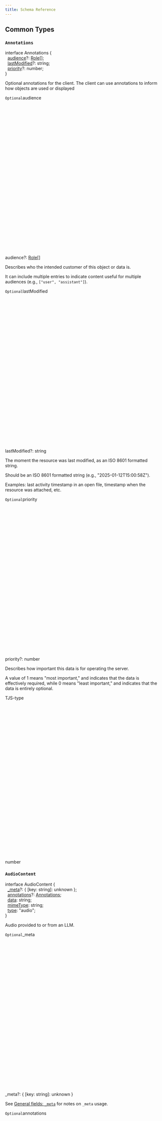 ```yaml
---
title: Schema Reference
---
```


<div id="schema-reference" />

## Common Types

### `Annotations`

<div class="tsd-signature"><span class="tsd-signature-keyword">interface</span> <span class="tsd-kind-interface">Annotations</span> <span class="tsd-signature-symbol">&#x7B;</span><br/>&nbsp;&nbsp;<a class="tsd-kind-property" href="#annotations-audience">audience</a><span class="tsd-signature-symbol">?:</span> <a href="#role" class="tsd-signature-type tsd-kind-type-alias">Role</a><span class="tsd-signature-symbol">&#x5B;]</span><span class="tsd-signature-symbol">;</span><br/>&nbsp;&nbsp;<a class="tsd-kind-property" href="#annotations-lastmodified">lastModified</a><span class="tsd-signature-symbol">?:</span> <span class="tsd-signature-type">string</span><span class="tsd-signature-symbol">;</span><br/>&nbsp;&nbsp;<a class="tsd-kind-property" href="#annotations-priority">priority</a><span class="tsd-signature-symbol">?:</span> <span class="tsd-signature-type">number</span><span class="tsd-signature-symbol">;</span><br/><span class="tsd-signature-symbol">}</span></div><div class="tsd-comment tsd-typography"><p>Optional annotations for the client. The client can use annotations to inform how objects are used or displayed</p> </div><section class="tsd-panel tsd-member"><div data-typedoc-h="3" class="tsd-anchor-link" id="annotations-audience"><code class="tsd-tag">Optional</code><span>audience</span><a href="#annotations-audience" aria-label="Permalink" class="tsd-anchor-icon"><svg viewBox="0 0 24 24" aria-hidden="true"><use href="assets/icons.svg#icon-anchor"></use></svg></a></div><div class="tsd-signature"><span class="tsd-kind-property">audience</span><span class="tsd-signature-symbol">?:</span> <a href="#role" class="tsd-signature-type tsd-kind-type-alias">Role</a><span class="tsd-signature-symbol">&#x5B;]</span></div><div class="tsd-comment tsd-typography"><p>Describes who the intended customer of this object or data is.</p> <p>It can include multiple entries to indicate content useful for multiple audiences (e.g., <code>&#x5B;&quot;user&quot;, &quot;assistant&quot;]</code>).</p> </div><div class="tsd-comment tsd-typography"></div></section><section class="tsd-panel tsd-member"><div data-typedoc-h="3" class="tsd-anchor-link" id="annotations-lastmodified"><code class="tsd-tag">Optional</code><span>last<wbr/>Modified</span><a href="#annotations-lastmodified" aria-label="Permalink" class="tsd-anchor-icon"><svg viewBox="0 0 24 24" aria-hidden="true"><use href="assets/icons.svg#icon-anchor"></use></svg></a></div><div class="tsd-signature"><span class="tsd-kind-property">lastModified</span><span class="tsd-signature-symbol">?:</span> <span class="tsd-signature-type">string</span></div><div class="tsd-comment tsd-typography"><p>The moment the resource was last modified, as an ISO 8601 formatted string.</p> <p>Should be an ISO 8601 formatted string (e.g., &quot;2025-01-12T15:00:58Z&quot;).</p> <p>Examples: last activity timestamp in an open file, timestamp when the resource
was attached, etc.</p> </div><div class="tsd-comment tsd-typography"></div></section><section class="tsd-panel tsd-member"><div data-typedoc-h="3" class="tsd-anchor-link" id="annotations-priority"><code class="tsd-tag">Optional</code><span>priority</span><a href="#annotations-priority" aria-label="Permalink" class="tsd-anchor-icon"><svg viewBox="0 0 24 24" aria-hidden="true"><use href="assets/icons.svg#icon-anchor"></use></svg></a></div><div class="tsd-signature"><span class="tsd-kind-property">priority</span><span class="tsd-signature-symbol">?:</span> <span class="tsd-signature-type">number</span></div><div class="tsd-comment tsd-typography"><p>Describes how important this data is for operating the server.</p> <p>A value of 1 means &quot;most important,&quot; and indicates that the data is
effectively required, while 0 means &quot;least important,&quot; and indicates that
the data is entirely optional.</p> </div><div class="tsd-comment tsd-typography"><div class="tsd-tag-TJS-type"><div data-typedoc-h="4" class="tsd-anchor-link" id="tjs-type">TJS-type<a href="#tjs-type" aria-label="Permalink" class="tsd-anchor-icon"><svg viewBox="0 0 24 24" aria-hidden="true"><use href="assets/icons.svg#icon-anchor"></use></svg></a></div><p>number</p> </div></div></section>

### `AudioContent`

<div class="tsd-signature"><span class="tsd-signature-keyword">interface</span> <span class="tsd-kind-interface">AudioContent</span> <span class="tsd-signature-symbol">&#x7B;</span><br/>&nbsp;&nbsp;<a class="tsd-kind-property" href="#audiocontent-&#x5F;meta">&#x5F;meta</a><span class="tsd-signature-symbol">?:</span> <span class="tsd-signature-symbol">&#x7B;</span> <span class="tsd-signature-symbol">&#x5B;</span><span class="tsd-kind-index-signature">key</span><span class="tsd-signature-symbol">:</span> <span class="tsd-signature-type">string</span><span class="tsd-signature-symbol">]:</span> <span class="tsd-signature-type">unknown</span> <span class="tsd-signature-symbol">}</span><span class="tsd-signature-symbol">;</span><br/>&nbsp;&nbsp;<a class="tsd-kind-property" href="#audiocontent-annotations">annotations</a><span class="tsd-signature-symbol">?:</span> <a href="#annotations" class="tsd-signature-type tsd-kind-interface">Annotations</a><span class="tsd-signature-symbol">;</span><br/>&nbsp;&nbsp;<a class="tsd-kind-property" href="#audiocontent-data">data</a><span class="tsd-signature-symbol">:</span> <span class="tsd-signature-type">string</span><span class="tsd-signature-symbol">;</span><br/>&nbsp;&nbsp;<a class="tsd-kind-property" href="#audiocontent-mimetype">mimeType</a><span class="tsd-signature-symbol">:</span> <span class="tsd-signature-type">string</span><span class="tsd-signature-symbol">;</span><br/>&nbsp;&nbsp;<a class="tsd-kind-property" href="#">type</a><span class="tsd-signature-symbol">:</span> <span class="tsd-signature-type">&quot;audio&quot;</span><span class="tsd-signature-symbol">;</span><br/><span class="tsd-signature-symbol">}</span></div><div class="tsd-comment tsd-typography"><p>Audio provided to or from an LLM.</p> </div><section class="tsd-panel tsd-member"><div data-typedoc-h="3" class="tsd-anchor-link" id="audiocontent-&#x5F;meta"><code class="tsd-tag">Optional</code><span>&#x5F;<wbr/>meta</span><a href="#audiocontent-&#x5F;meta" aria-label="Permalink" class="tsd-anchor-icon"><svg viewBox="0 0 24 24" aria-hidden="true"><use href="assets/icons.svg#icon-anchor"></use></svg></a></div><div class="tsd-signature"><span class="tsd-kind-property">&#x5F;meta</span><span class="tsd-signature-symbol">?:</span> <span class="tsd-signature-symbol">&#x7B;</span> <span class="tsd-signature-symbol">&#x5B;</span><span class="tsd-kind-index-signature">key</span><span class="tsd-signature-symbol">:</span> <span class="tsd-signature-type">string</span><span class="tsd-signature-symbol">]:</span> <span class="tsd-signature-type">unknown</span> <span class="tsd-signature-symbol">}</span></div><div class="tsd-comment tsd-typography"><p>See <a href="/specification/draft/basic/index#meta">General fields: <code>&#x5F;meta</code></a> for notes on <code>&#x5F;meta</code> usage.</p> </div><div class="tsd-comment tsd-typography"></div></section><section class="tsd-panel tsd-member"><div data-typedoc-h="3" class="tsd-anchor-link" id="audiocontent-annotations"><code class="tsd-tag">Optional</code><span>annotations</span><a href="#audiocontent-annotations" aria-label="Permalink" class="tsd-anchor-icon"><svg viewBox="0 0 24 24" aria-hidden="true"><use href="assets/icons.svg#icon-anchor"></use></svg></a></div><div class="tsd-signature"><span class="tsd-kind-property">annotations</span><span class="tsd-signature-symbol">?:</span> <a href="#annotations" class="tsd-signature-type tsd-kind-interface">Annotations</a></div><div class="tsd-comment tsd-typography"><p>Optional annotations for the client.</p> </div><div class="tsd-comment tsd-typography"></div></section><section class="tsd-panel tsd-member"><div data-typedoc-h="3" class="tsd-anchor-link" id="audiocontent-data"><span>data</span><a href="#audiocontent-data" aria-label="Permalink" class="tsd-anchor-icon"><svg viewBox="0 0 24 24" aria-hidden="true"><use href="assets/icons.svg#icon-anchor"></use></svg></a></div><div class="tsd-signature"><span class="tsd-kind-property">data</span><span class="tsd-signature-symbol">:</span> <span class="tsd-signature-type">string</span></div><div class="tsd-comment tsd-typography"><p>The base64-encoded audio data.</p> </div><div class="tsd-comment tsd-typography"></div></section><section class="tsd-panel tsd-member"><div data-typedoc-h="3" class="tsd-anchor-link" id="audiocontent-mimetype"><span>mime<wbr/>Type</span><a href="#audiocontent-mimetype" aria-label="Permalink" class="tsd-anchor-icon"><svg viewBox="0 0 24 24" aria-hidden="true"><use href="assets/icons.svg#icon-anchor"></use></svg></a></div><div class="tsd-signature"><span class="tsd-kind-property">mimeType</span><span class="tsd-signature-symbol">:</span> <span class="tsd-signature-type">string</span></div><div class="tsd-comment tsd-typography"><p>The MIME type of the audio. Different providers may support different audio types.</p> </div><div class="tsd-comment tsd-typography"></div></section>

### `BlobResourceContents`

<div class="tsd-signature"><span class="tsd-signature-keyword">interface</span> <span class="tsd-kind-interface">BlobResourceContents</span> <span class="tsd-signature-symbol">&#x7B;</span><br/>&nbsp;&nbsp;<a class="tsd-kind-property" href="#blobresourcecontents-&#x5F;meta">&#x5F;meta</a><span class="tsd-signature-symbol">?:</span> <span class="tsd-signature-symbol">&#x7B;</span> <span class="tsd-signature-symbol">&#x5B;</span><span class="tsd-kind-index-signature">key</span><span class="tsd-signature-symbol">:</span> <span class="tsd-signature-type">string</span><span class="tsd-signature-symbol">]:</span> <span class="tsd-signature-type">unknown</span> <span class="tsd-signature-symbol">}</span><span class="tsd-signature-symbol">;</span><br/>&nbsp;&nbsp;<a class="tsd-kind-property" href="#blobresourcecontents-blob">blob</a><span class="tsd-signature-symbol">:</span> <span class="tsd-signature-type">string</span><span class="tsd-signature-symbol">;</span><br/>&nbsp;&nbsp;<a class="tsd-kind-property" href="#blobresourcecontents-mimetype">mimeType</a><span class="tsd-signature-symbol">?:</span> <span class="tsd-signature-type">string</span><span class="tsd-signature-symbol">;</span><br/>&nbsp;&nbsp;<a class="tsd-kind-property" href="#blobresourcecontents-uri">uri</a><span class="tsd-signature-symbol">:</span> <span class="tsd-signature-type">string</span><span class="tsd-signature-symbol">;</span><br/><span class="tsd-signature-symbol">}</span></div><div class="tsd-comment tsd-typography"><p>The contents of a specific resource or sub-resource.</p> </div><section class="tsd-panel tsd-member tsd-is-inherited"><div data-typedoc-h="3" class="tsd-anchor-link" id="blobresourcecontents-&#x5F;meta"><code class="tsd-tag">Optional</code><span>&#x5F;<wbr/>meta</span><a href="#blobresourcecontents-&#x5F;meta" aria-label="Permalink" class="tsd-anchor-icon"><svg viewBox="0 0 24 24" aria-hidden="true"><use href="assets/icons.svg#icon-anchor"></use></svg></a></div><div class="tsd-signature"><span class="tsd-kind-property">&#x5F;meta</span><span class="tsd-signature-symbol">?:</span> <span class="tsd-signature-symbol">&#x7B;</span> <span class="tsd-signature-symbol">&#x5B;</span><span class="tsd-kind-index-signature">key</span><span class="tsd-signature-symbol">:</span> <span class="tsd-signature-type">string</span><span class="tsd-signature-symbol">]:</span> <span class="tsd-signature-type">unknown</span> <span class="tsd-signature-symbol">}</span></div><div class="tsd-comment tsd-typography"><p>See <a href="/specification/draft/basic/index#meta">General fields: <code>&#x5F;meta</code></a> for notes on <code>&#x5F;meta</code> usage.</p> </div><div class="tsd-comment tsd-typography"></div><aside class="tsd-sources"><p>Inherited from <a href="#resourcecontents">ResourceContents</a>.<a href="#resourcecontents-&#x5F;meta">&#x5F;meta</a></p></aside></section><section class="tsd-panel tsd-member"><div data-typedoc-h="3" class="tsd-anchor-link" id="blobresourcecontents-blob"><span>blob</span><a href="#blobresourcecontents-blob" aria-label="Permalink" class="tsd-anchor-icon"><svg viewBox="0 0 24 24" aria-hidden="true"><use href="assets/icons.svg#icon-anchor"></use></svg></a></div><div class="tsd-signature"><span class="tsd-kind-property">blob</span><span class="tsd-signature-symbol">:</span> <span class="tsd-signature-type">string</span></div><div class="tsd-comment tsd-typography"><p>A base64-encoded string representing the binary data of the item.</p> </div><div class="tsd-comment tsd-typography"></div></section><section class="tsd-panel tsd-member tsd-is-inherited"><div data-typedoc-h="3" class="tsd-anchor-link" id="blobresourcecontents-mimetype"><code class="tsd-tag">Optional</code><span>mime<wbr/>Type</span><a href="#blobresourcecontents-mimetype" aria-label="Permalink" class="tsd-anchor-icon"><svg viewBox="0 0 24 24" aria-hidden="true"><use href="assets/icons.svg#icon-anchor"></use></svg></a></div><div class="tsd-signature"><span class="tsd-kind-property">mimeType</span><span class="tsd-signature-symbol">?:</span> <span class="tsd-signature-type">string</span></div><div class="tsd-comment tsd-typography"><p>The MIME type of this resource, if known.</p> </div><div class="tsd-comment tsd-typography"></div><aside class="tsd-sources"><p>Inherited from <a href="#resourcecontents">ResourceContents</a>.<a href="#resourcecontents-mimetype">mimeType</a></p></aside></section><section class="tsd-panel tsd-member tsd-is-inherited"><div data-typedoc-h="3" class="tsd-anchor-link" id="blobresourcecontents-uri"><span>uri</span><a href="#blobresourcecontents-uri" aria-label="Permalink" class="tsd-anchor-icon"><svg viewBox="0 0 24 24" aria-hidden="true"><use href="assets/icons.svg#icon-anchor"></use></svg></a></div><div class="tsd-signature"><span class="tsd-kind-property">uri</span><span class="tsd-signature-symbol">:</span> <span class="tsd-signature-type">string</span></div><div class="tsd-comment tsd-typography"><p>The URI of this resource.</p> </div><div class="tsd-comment tsd-typography"></div><aside class="tsd-sources"><p>Inherited from <a href="#resourcecontents">ResourceContents</a>.<a href="#resourcecontents-uri">uri</a></p></aside></section>

### `BooleanSchema`

<div class="tsd-signature"><span class="tsd-signature-keyword">interface</span> <span class="tsd-kind-interface">BooleanSchema</span> <span class="tsd-signature-symbol">&#x7B;</span><br/>&nbsp;&nbsp;<a class="tsd-kind-property" href="#">default</a><span class="tsd-signature-symbol">?:</span> <span class="tsd-signature-type">boolean</span><span class="tsd-signature-symbol">;</span><br/>&nbsp;&nbsp;<a class="tsd-kind-property" href="#">description</a><span class="tsd-signature-symbol">?:</span> <span class="tsd-signature-type">string</span><span class="tsd-signature-symbol">;</span><br/>&nbsp;&nbsp;<a class="tsd-kind-property" href="#">title</a><span class="tsd-signature-symbol">?:</span> <span class="tsd-signature-type">string</span><span class="tsd-signature-symbol">;</span><br/>&nbsp;&nbsp;<a class="tsd-kind-property" href="#">type</a><span class="tsd-signature-symbol">:</span> <span class="tsd-signature-type">&quot;boolean&quot;</span><span class="tsd-signature-symbol">;</span><br/><span class="tsd-signature-symbol">}</span></div>

### `ClientCapabilities`

<div class="tsd-signature"><span class="tsd-signature-keyword">interface</span> <span class="tsd-kind-interface">ClientCapabilities</span> <span class="tsd-signature-symbol">&#x7B;</span><br/>&nbsp;&nbsp;<a class="tsd-kind-property" href="#clientcapabilities-elicitation">elicitation</a><span class="tsd-signature-symbol">?:</span> <span class="tsd-signature-type">object</span><span class="tsd-signature-symbol">;</span><br/>&nbsp;&nbsp;<a class="tsd-kind-property" href="#clientcapabilities-experimental">experimental</a><span class="tsd-signature-symbol">?:</span> <span class="tsd-signature-symbol">&#x7B;</span> <span class="tsd-signature-symbol">&#x5B;</span><span class="tsd-kind-index-signature">key</span><span class="tsd-signature-symbol">:</span> <span class="tsd-signature-type">string</span><span class="tsd-signature-symbol">]:</span> <span class="tsd-signature-type">object</span> <span class="tsd-signature-symbol">}</span><span class="tsd-signature-symbol">;</span><br/>&nbsp;&nbsp;<a class="tsd-kind-property" href="#clientcapabilities-roots">roots</a><span class="tsd-signature-symbol">?:</span> <span class="tsd-signature-symbol">&#x7B;</span> <span class="tsd-kind-property">listChanged</span><span class="tsd-signature-symbol">?:</span> <span class="tsd-signature-type">boolean</span> <span class="tsd-signature-symbol">}</span><span class="tsd-signature-symbol">;</span><br/>&nbsp;&nbsp;<a class="tsd-kind-property" href="#clientcapabilities-sampling">sampling</a><span class="tsd-signature-symbol">?:</span> <span class="tsd-signature-type">object</span><span class="tsd-signature-symbol">;</span><br/><span class="tsd-signature-symbol">}</span></div><div class="tsd-comment tsd-typography"><p>Capabilities a client may support. Known capabilities are defined here, in this schema, but this is not a closed set: any client can define its own, additional capabilities.</p> </div><section class="tsd-panel tsd-member"><div data-typedoc-h="3" class="tsd-anchor-link" id="clientcapabilities-elicitation"><code class="tsd-tag">Optional</code><span>elicitation</span><a href="#clientcapabilities-elicitation" aria-label="Permalink" class="tsd-anchor-icon"><svg viewBox="0 0 24 24" aria-hidden="true"><use href="assets/icons.svg#icon-anchor"></use></svg></a></div><div class="tsd-signature"><span class="tsd-kind-property">elicitation</span><span class="tsd-signature-symbol">?:</span> <span class="tsd-signature-type">object</span></div><div class="tsd-comment tsd-typography"><p>Present if the client supports elicitation from the server.</p> </div><div class="tsd-comment tsd-typography"></div></section><section class="tsd-panel tsd-member"><div data-typedoc-h="3" class="tsd-anchor-link" id="clientcapabilities-experimental"><code class="tsd-tag">Optional</code><span>experimental</span><a href="#clientcapabilities-experimental" aria-label="Permalink" class="tsd-anchor-icon"><svg viewBox="0 0 24 24" aria-hidden="true"><use href="assets/icons.svg#icon-anchor"></use></svg></a></div><div class="tsd-signature"><span class="tsd-kind-property">experimental</span><span class="tsd-signature-symbol">?:</span> <span class="tsd-signature-symbol">&#x7B;</span> <span class="tsd-signature-symbol">&#x5B;</span><span class="tsd-kind-index-signature">key</span><span class="tsd-signature-symbol">:</span> <span class="tsd-signature-type">string</span><span class="tsd-signature-symbol">]:</span> <span class="tsd-signature-type">object</span> <span class="tsd-signature-symbol">}</span></div><div class="tsd-comment tsd-typography"><p>Experimental, non-standard capabilities that the client supports.</p> </div><div class="tsd-comment tsd-typography"></div></section><section class="tsd-panel tsd-member"><div data-typedoc-h="3" class="tsd-anchor-link" id="clientcapabilities-roots"><code class="tsd-tag">Optional</code><span>roots</span><a href="#clientcapabilities-roots" aria-label="Permalink" class="tsd-anchor-icon"><svg viewBox="0 0 24 24" aria-hidden="true"><use href="assets/icons.svg#icon-anchor"></use></svg></a></div><div class="tsd-signature"><span class="tsd-kind-property">roots</span><span class="tsd-signature-symbol">?:</span> <span class="tsd-signature-symbol">&#x7B;</span> <span class="tsd-kind-property">listChanged</span><span class="tsd-signature-symbol">?:</span> <span class="tsd-signature-type">boolean</span> <span class="tsd-signature-symbol">}</span></div><div class="tsd-comment tsd-typography"><p>Present if the client supports listing roots.</p> </div><div class="tsd-type-declaration"><div data-typedoc-h="4">Type declaration</div><ul class="tsd-parameters"><li class="tsd-parameter"><div data-typedoc-h="5"><code class="tsd-tag">Optional</code><span class="tsd-kind-property">listChanged</span><span class="tsd-signature-symbol">?: </span><span class="tsd-signature-type">boolean</span></div><div class="tsd-comment tsd-typography"><p>Whether the client supports notifications for changes to the roots list.</p> </div><div class="tsd-comment tsd-typography"></div></li></ul></div><div class="tsd-comment tsd-typography"></div></section><section class="tsd-panel tsd-member"><div data-typedoc-h="3" class="tsd-anchor-link" id="clientcapabilities-sampling"><code class="tsd-tag">Optional</code><span>sampling</span><a href="#clientcapabilities-sampling" aria-label="Permalink" class="tsd-anchor-icon"><svg viewBox="0 0 24 24" aria-hidden="true"><use href="assets/icons.svg#icon-anchor"></use></svg></a></div><div class="tsd-signature"><span class="tsd-kind-property">sampling</span><span class="tsd-signature-symbol">?:</span> <span class="tsd-signature-type">object</span></div><div class="tsd-comment tsd-typography"><p>Present if the client supports sampling from an LLM.</p> </div><div class="tsd-comment tsd-typography"></div></section>

### `ContentBlock`

<div class="tsd-signature"><span class="tsd-kind-type-alias">ContentBlock</span><span class="tsd-signature-symbol">:</span><br/>&nbsp;&nbsp;<span class="tsd-signature-symbol">|</span> <a href="#textcontent" class="tsd-signature-type tsd-kind-interface">TextContent</a><br/>&nbsp;&nbsp;<span class="tsd-signature-symbol">|</span> <a href="#imagecontent" class="tsd-signature-type tsd-kind-interface">ImageContent</a><br/>&nbsp;&nbsp;<span class="tsd-signature-symbol">|</span> <a href="#audiocontent" class="tsd-signature-type tsd-kind-interface">AudioContent</a><br/>&nbsp;&nbsp;<span class="tsd-signature-symbol">|</span> <a href="#resourcelink" class="tsd-signature-type tsd-kind-interface">ResourceLink</a><br/>&nbsp;&nbsp;<span class="tsd-signature-symbol">|</span> <a href="#embeddedresource" class="tsd-signature-type tsd-kind-interface">EmbeddedResource</a></div>

### `Cursor`

<div class="tsd-signature"><span class="tsd-kind-type-alias">Cursor</span><span class="tsd-signature-symbol">:</span> <span class="tsd-signature-type">string</span></div><div class="tsd-comment tsd-typography"><p>An opaque token used to represent a cursor for pagination.</p> </div><div class="tsd-comment tsd-typography"></div>

### `EmbeddedResource`

<div class="tsd-signature"><span class="tsd-signature-keyword">interface</span> <span class="tsd-kind-interface">EmbeddedResource</span> <span class="tsd-signature-symbol">&#x7B;</span><br/>&nbsp;&nbsp;<a class="tsd-kind-property" href="#embeddedresource-&#x5F;meta">&#x5F;meta</a><span class="tsd-signature-symbol">?:</span> <span class="tsd-signature-symbol">&#x7B;</span> <span class="tsd-signature-symbol">&#x5B;</span><span class="tsd-kind-index-signature">key</span><span class="tsd-signature-symbol">:</span> <span class="tsd-signature-type">string</span><span class="tsd-signature-symbol">]:</span> <span class="tsd-signature-type">unknown</span> <span class="tsd-signature-symbol">}</span><span class="tsd-signature-symbol">;</span><br/>&nbsp;&nbsp;<a class="tsd-kind-property" href="#embeddedresource-annotations">annotations</a><span class="tsd-signature-symbol">?:</span> <a href="#annotations" class="tsd-signature-type tsd-kind-interface">Annotations</a><span class="tsd-signature-symbol">;</span><br/>&nbsp;&nbsp;<a class="tsd-kind-property" href="#">resource</a><span class="tsd-signature-symbol">:</span> <a href="#textresourcecontents" class="tsd-signature-type tsd-kind-interface">TextResourceContents</a> <span class="tsd-signature-symbol">|</span> <a href="#blobresourcecontents" class="tsd-signature-type tsd-kind-interface">BlobResourceContents</a><span class="tsd-signature-symbol">;</span><br/>&nbsp;&nbsp;<a class="tsd-kind-property" href="#">type</a><span class="tsd-signature-symbol">:</span> <span class="tsd-signature-type">&quot;resource&quot;</span><span class="tsd-signature-symbol">;</span><br/><span class="tsd-signature-symbol">}</span></div><div class="tsd-comment tsd-typography"><p>The contents of a resource, embedded into a prompt or tool call result.</p> <p>It is up to the client how best to render embedded resources for the benefit
of the LLM and/or the user.</p> </div><section class="tsd-panel tsd-member"><div data-typedoc-h="3" class="tsd-anchor-link" id="embeddedresource-&#x5F;meta"><code class="tsd-tag">Optional</code><span>&#x5F;<wbr/>meta</span><a href="#embeddedresource-&#x5F;meta" aria-label="Permalink" class="tsd-anchor-icon"><svg viewBox="0 0 24 24" aria-hidden="true"><use href="assets/icons.svg#icon-anchor"></use></svg></a></div><div class="tsd-signature"><span class="tsd-kind-property">&#x5F;meta</span><span class="tsd-signature-symbol">?:</span> <span class="tsd-signature-symbol">&#x7B;</span> <span class="tsd-signature-symbol">&#x5B;</span><span class="tsd-kind-index-signature">key</span><span class="tsd-signature-symbol">:</span> <span class="tsd-signature-type">string</span><span class="tsd-signature-symbol">]:</span> <span class="tsd-signature-type">unknown</span> <span class="tsd-signature-symbol">}</span></div><div class="tsd-comment tsd-typography"><p>See <a href="/specification/draft/basic/index#meta">General fields: <code>&#x5F;meta</code></a> for notes on <code>&#x5F;meta</code> usage.</p> </div><div class="tsd-comment tsd-typography"></div></section><section class="tsd-panel tsd-member"><div data-typedoc-h="3" class="tsd-anchor-link" id="embeddedresource-annotations"><code class="tsd-tag">Optional</code><span>annotations</span><a href="#embeddedresource-annotations" aria-label="Permalink" class="tsd-anchor-icon"><svg viewBox="0 0 24 24" aria-hidden="true"><use href="assets/icons.svg#icon-anchor"></use></svg></a></div><div class="tsd-signature"><span class="tsd-kind-property">annotations</span><span class="tsd-signature-symbol">?:</span> <a href="#annotations" class="tsd-signature-type tsd-kind-interface">Annotations</a></div><div class="tsd-comment tsd-typography"><p>Optional annotations for the client.</p> </div><div class="tsd-comment tsd-typography"></div></section>

### `EmptyResult`

<div class="tsd-signature"><span class="tsd-kind-type-alias">EmptyResult</span><span class="tsd-signature-symbol">:</span> <a href="#result" class="tsd-signature-type tsd-kind-interface">Result</a></div><div class="tsd-comment tsd-typography"><p>A response that indicates success but carries no data.</p> </div><div class="tsd-comment tsd-typography"></div>

### `EnumSchema`

<div class="tsd-signature"><span class="tsd-signature-keyword">interface</span> <span class="tsd-kind-interface">EnumSchema</span> <span class="tsd-signature-symbol">&#x7B;</span><br/>&nbsp;&nbsp;<a class="tsd-kind-property" href="#">default</a><span class="tsd-signature-symbol">?:</span> <span class="tsd-signature-type">string</span><span class="tsd-signature-symbol">;</span><br/>&nbsp;&nbsp;<a class="tsd-kind-property" href="#">description</a><span class="tsd-signature-symbol">?:</span> <span class="tsd-signature-type">string</span><span class="tsd-signature-symbol">;</span><br/>&nbsp;&nbsp;<a class="tsd-kind-property" href="#">enum</a><span class="tsd-signature-symbol">:</span> <span class="tsd-signature-type">string</span><span class="tsd-signature-symbol">&#x5B;]</span><span class="tsd-signature-symbol">;</span><br/>&nbsp;&nbsp;<a class="tsd-kind-property" href="#">enumNames</a><span class="tsd-signature-symbol">?:</span> <span class="tsd-signature-type">string</span><span class="tsd-signature-symbol">&#x5B;]</span><span class="tsd-signature-symbol">;</span><br/>&nbsp;&nbsp;<a class="tsd-kind-property" href="#">title</a><span class="tsd-signature-symbol">?:</span> <span class="tsd-signature-type">string</span><span class="tsd-signature-symbol">;</span><br/>&nbsp;&nbsp;<a class="tsd-kind-property" href="#">type</a><span class="tsd-signature-symbol">:</span> <span class="tsd-signature-type">&quot;string&quot;</span><span class="tsd-signature-symbol">;</span><br/><span class="tsd-signature-symbol">}</span></div>

### `Error`

<div class="tsd-signature"><span class="tsd-signature-keyword">interface</span> <span class="tsd-kind-interface">Error</span> <span class="tsd-signature-symbol">&#x7B;</span><br/>&nbsp;&nbsp;<a class="tsd-kind-property" href="#error-code">code</a><span class="tsd-signature-symbol">:</span> <span class="tsd-signature-type">number</span><span class="tsd-signature-symbol">;</span><br/>&nbsp;&nbsp;<a class="tsd-kind-property" href="#error-data">data</a><span class="tsd-signature-symbol">?:</span> <span class="tsd-signature-type">unknown</span><span class="tsd-signature-symbol">;</span><br/>&nbsp;&nbsp;<a class="tsd-kind-property" href="#error-message">message</a><span class="tsd-signature-symbol">:</span> <span class="tsd-signature-type">string</span><span class="tsd-signature-symbol">;</span><br/><span class="tsd-signature-symbol">}</span></div><section class="tsd-panel tsd-member"><div data-typedoc-h="3" class="tsd-anchor-link" id="error-code"><span>code</span><a href="#error-code" aria-label="Permalink" class="tsd-anchor-icon"><svg viewBox="0 0 24 24" aria-hidden="true"><use href="assets/icons.svg#icon-anchor"></use></svg></a></div><div class="tsd-signature"><span class="tsd-kind-property">code</span><span class="tsd-signature-symbol">:</span> <span class="tsd-signature-type">number</span></div><div class="tsd-comment tsd-typography"><p>The error type that occurred.</p> </div><div class="tsd-comment tsd-typography"></div></section><section class="tsd-panel tsd-member"><div data-typedoc-h="3" class="tsd-anchor-link" id="error-data"><code class="tsd-tag">Optional</code><span>data</span><a href="#error-data" aria-label="Permalink" class="tsd-anchor-icon"><svg viewBox="0 0 24 24" aria-hidden="true"><use href="assets/icons.svg#icon-anchor"></use></svg></a></div><div class="tsd-signature"><span class="tsd-kind-property">data</span><span class="tsd-signature-symbol">?:</span> <span class="tsd-signature-type">unknown</span></div><div class="tsd-comment tsd-typography"><p>Additional information about the error. The value of this member is defined by the sender (e.g. detailed error information, nested errors etc.).</p> </div><div class="tsd-comment tsd-typography"></div></section><section class="tsd-panel tsd-member"><div data-typedoc-h="3" class="tsd-anchor-link" id="error-message"><span>message</span><a href="#error-message" aria-label="Permalink" class="tsd-anchor-icon"><svg viewBox="0 0 24 24" aria-hidden="true"><use href="assets/icons.svg#icon-anchor"></use></svg></a></div><div class="tsd-signature"><span class="tsd-kind-property">message</span><span class="tsd-signature-symbol">:</span> <span class="tsd-signature-type">string</span></div><div class="tsd-comment tsd-typography"><p>A short description of the error. The message SHOULD be limited to a concise single sentence.</p> </div><div class="tsd-comment tsd-typography"></div></section>

### `Icon`

<div class="tsd-signature"><span class="tsd-signature-keyword">interface</span> <span class="tsd-kind-interface">Icon</span> <span class="tsd-signature-symbol">&#x7B;</span><br/>&nbsp;&nbsp;<a class="tsd-kind-property" href="#icon-mimetype">mimeType</a><span class="tsd-signature-symbol">?:</span> <span class="tsd-signature-type">string</span><span class="tsd-signature-symbol">;</span><br/>&nbsp;&nbsp;<a class="tsd-kind-property" href="#icon-sizes">sizes</a><span class="tsd-signature-symbol">?:</span> <span class="tsd-signature-type">string</span><span class="tsd-signature-symbol">&#x5B;]</span><span class="tsd-signature-symbol">;</span><br/>&nbsp;&nbsp;<a class="tsd-kind-property" href="#icon-src">src</a><span class="tsd-signature-symbol">:</span> <span class="tsd-signature-type">string</span><span class="tsd-signature-symbol">;</span><br/>&nbsp;&nbsp;<a class="tsd-kind-property" href="#icon-theme">theme</a><span class="tsd-signature-symbol">?:</span> <span class="tsd-signature-type">&quot;light&quot;</span> <span class="tsd-signature-symbol">|</span> <span class="tsd-signature-type">&quot;dark&quot;</span><span class="tsd-signature-symbol">;</span><br/><span class="tsd-signature-symbol">}</span></div><div class="tsd-comment tsd-typography"><p>An optionally-sized icon that can be displayed in a user interface.</p> </div><section class="tsd-panel tsd-member"><div data-typedoc-h="3" class="tsd-anchor-link" id="icon-mimetype"><code class="tsd-tag">Optional</code><span>mime<wbr/>Type</span><a href="#icon-mimetype" aria-label="Permalink" class="tsd-anchor-icon"><svg viewBox="0 0 24 24" aria-hidden="true"><use href="assets/icons.svg#icon-anchor"></use></svg></a></div><div class="tsd-signature"><span class="tsd-kind-property">mimeType</span><span class="tsd-signature-symbol">?:</span> <span class="tsd-signature-type">string</span></div><div class="tsd-comment tsd-typography"><p>Optional MIME type override if the source MIME type is missing or generic.
For example: <code>&quot;image/png&quot;</code>, <code>&quot;image/jpeg&quot;</code>, or <code>&quot;image/svg+xml&quot;</code>.</p> </div><div class="tsd-comment tsd-typography"></div></section><section class="tsd-panel tsd-member"><div data-typedoc-h="3" class="tsd-anchor-link" id="icon-sizes"><code class="tsd-tag">Optional</code><span>sizes</span><a href="#icon-sizes" aria-label="Permalink" class="tsd-anchor-icon"><svg viewBox="0 0 24 24" aria-hidden="true"><use href="assets/icons.svg#icon-anchor"></use></svg></a></div><div class="tsd-signature"><span class="tsd-kind-property">sizes</span><span class="tsd-signature-symbol">?:</span> <span class="tsd-signature-type">string</span><span class="tsd-signature-symbol">&#x5B;]</span></div><div class="tsd-comment tsd-typography"><p>Optional array of strings that specify sizes at which the icon can be used.
Each string should be in WxH format (e.g., <code>&quot;48x48&quot;</code>, <code>&quot;96x96&quot;</code>) or <code>&quot;any&quot;</code> for scalable formats like SVG.</p> <p>If not provided, the client should assume that the icon can be used at any size.</p> </div><div class="tsd-comment tsd-typography"></div></section><section class="tsd-panel tsd-member"><div data-typedoc-h="3" class="tsd-anchor-link" id="icon-src"><span>src</span><a href="#icon-src" aria-label="Permalink" class="tsd-anchor-icon"><svg viewBox="0 0 24 24" aria-hidden="true"><use href="assets/icons.svg#icon-anchor"></use></svg></a></div><div class="tsd-signature"><span class="tsd-kind-property">src</span><span class="tsd-signature-symbol">:</span> <span class="tsd-signature-type">string</span></div><div class="tsd-comment tsd-typography"><p>A standard URI pointing to an icon resource. May be an HTTP/HTTPS URL or a <code>data:</code> URI with Base64-encoded image data.</p> <p>Consumers SHOULD takes steps to ensure URLs serving icons are from the
same domain as the client/server or a trusted domain.</p> <p>Consumers SHOULD take appropriate precautions when consuming SVGs as they can contain
executable JavaScript.</p> </div><div class="tsd-comment tsd-typography"></div></section><section class="tsd-panel tsd-member"><div data-typedoc-h="3" class="tsd-anchor-link" id="icon-theme"><code class="tsd-tag">Optional</code><span>theme</span><a href="#icon-theme" aria-label="Permalink" class="tsd-anchor-icon"><svg viewBox="0 0 24 24" aria-hidden="true"><use href="assets/icons.svg#icon-anchor"></use></svg></a></div><div class="tsd-signature"><span class="tsd-kind-property">theme</span><span class="tsd-signature-symbol">?:</span> <span class="tsd-signature-type">&quot;light&quot;</span> <span class="tsd-signature-symbol">|</span> <span class="tsd-signature-type">&quot;dark&quot;</span></div><div class="tsd-comment tsd-typography"><p>Optional specifier for the theme this icon is designed for. <code>light</code> indicates
the icon is designed to be used with a light background, and <code>dark</code> indicates
the icon is designed to be used with a dark background.</p> <p>If not provided, the client should assume the icon can be used with any theme.</p> </div><div class="tsd-comment tsd-typography"></div></section>

### `ImageContent`

<div class="tsd-signature"><span class="tsd-signature-keyword">interface</span> <span class="tsd-kind-interface">ImageContent</span> <span class="tsd-signature-symbol">&#x7B;</span><br/>&nbsp;&nbsp;<a class="tsd-kind-property" href="#imagecontent-&#x5F;meta">&#x5F;meta</a><span class="tsd-signature-symbol">?:</span> <span class="tsd-signature-symbol">&#x7B;</span> <span class="tsd-signature-symbol">&#x5B;</span><span class="tsd-kind-index-signature">key</span><span class="tsd-signature-symbol">:</span> <span class="tsd-signature-type">string</span><span class="tsd-signature-symbol">]:</span> <span class="tsd-signature-type">unknown</span> <span class="tsd-signature-symbol">}</span><span class="tsd-signature-symbol">;</span><br/>&nbsp;&nbsp;<a class="tsd-kind-property" href="#imagecontent-annotations">annotations</a><span class="tsd-signature-symbol">?:</span> <a href="#annotations" class="tsd-signature-type tsd-kind-interface">Annotations</a><span class="tsd-signature-symbol">;</span><br/>&nbsp;&nbsp;<a class="tsd-kind-property" href="#imagecontent-data">data</a><span class="tsd-signature-symbol">:</span> <span class="tsd-signature-type">string</span><span class="tsd-signature-symbol">;</span><br/>&nbsp;&nbsp;<a class="tsd-kind-property" href="#imagecontent-mimetype">mimeType</a><span class="tsd-signature-symbol">:</span> <span class="tsd-signature-type">string</span><span class="tsd-signature-symbol">;</span><br/>&nbsp;&nbsp;<a class="tsd-kind-property" href="#">type</a><span class="tsd-signature-symbol">:</span> <span class="tsd-signature-type">&quot;image&quot;</span><span class="tsd-signature-symbol">;</span><br/><span class="tsd-signature-symbol">}</span></div><div class="tsd-comment tsd-typography"><p>An image provided to or from an LLM.</p> </div><section class="tsd-panel tsd-member"><div data-typedoc-h="3" class="tsd-anchor-link" id="imagecontent-&#x5F;meta"><code class="tsd-tag">Optional</code><span>&#x5F;<wbr/>meta</span><a href="#imagecontent-&#x5F;meta" aria-label="Permalink" class="tsd-anchor-icon"><svg viewBox="0 0 24 24" aria-hidden="true"><use href="assets/icons.svg#icon-anchor"></use></svg></a></div><div class="tsd-signature"><span class="tsd-kind-property">&#x5F;meta</span><span class="tsd-signature-symbol">?:</span> <span class="tsd-signature-symbol">&#x7B;</span> <span class="tsd-signature-symbol">&#x5B;</span><span class="tsd-kind-index-signature">key</span><span class="tsd-signature-symbol">:</span> <span class="tsd-signature-type">string</span><span class="tsd-signature-symbol">]:</span> <span class="tsd-signature-type">unknown</span> <span class="tsd-signature-symbol">}</span></div><div class="tsd-comment tsd-typography"><p>See <a href="/specification/draft/basic/index#meta">General fields: <code>&#x5F;meta</code></a> for notes on <code>&#x5F;meta</code> usage.</p> </div><div class="tsd-comment tsd-typography"></div></section><section class="tsd-panel tsd-member"><div data-typedoc-h="3" class="tsd-anchor-link" id="imagecontent-annotations"><code class="tsd-tag">Optional</code><span>annotations</span><a href="#imagecontent-annotations" aria-label="Permalink" class="tsd-anchor-icon"><svg viewBox="0 0 24 24" aria-hidden="true"><use href="assets/icons.svg#icon-anchor"></use></svg></a></div><div class="tsd-signature"><span class="tsd-kind-property">annotations</span><span class="tsd-signature-symbol">?:</span> <a href="#annotations" class="tsd-signature-type tsd-kind-interface">Annotations</a></div><div class="tsd-comment tsd-typography"><p>Optional annotations for the client.</p> </div><div class="tsd-comment tsd-typography"></div></section><section class="tsd-panel tsd-member"><div data-typedoc-h="3" class="tsd-anchor-link" id="imagecontent-data"><span>data</span><a href="#imagecontent-data" aria-label="Permalink" class="tsd-anchor-icon"><svg viewBox="0 0 24 24" aria-hidden="true"><use href="assets/icons.svg#icon-anchor"></use></svg></a></div><div class="tsd-signature"><span class="tsd-kind-property">data</span><span class="tsd-signature-symbol">:</span> <span class="tsd-signature-type">string</span></div><div class="tsd-comment tsd-typography"><p>The base64-encoded image data.</p> </div><div class="tsd-comment tsd-typography"></div></section><section class="tsd-panel tsd-member"><div data-typedoc-h="3" class="tsd-anchor-link" id="imagecontent-mimetype"><span>mime<wbr/>Type</span><a href="#imagecontent-mimetype" aria-label="Permalink" class="tsd-anchor-icon"><svg viewBox="0 0 24 24" aria-hidden="true"><use href="assets/icons.svg#icon-anchor"></use></svg></a></div><div class="tsd-signature"><span class="tsd-kind-property">mimeType</span><span class="tsd-signature-symbol">:</span> <span class="tsd-signature-type">string</span></div><div class="tsd-comment tsd-typography"><p>The MIME type of the image. Different providers may support different image types.</p> </div><div class="tsd-comment tsd-typography"></div></section>

### `Implementation`

<div class="tsd-signature"><span class="tsd-signature-keyword">interface</span> <span class="tsd-kind-interface">Implementation</span> <span class="tsd-signature-symbol">&#x7B;</span><br/>&nbsp;&nbsp;<a class="tsd-kind-property" href="#implementation-icons">icons</a><span class="tsd-signature-symbol">?:</span> <a href="#icon" class="tsd-signature-type tsd-kind-interface">Icon</a><span class="tsd-signature-symbol">&#x5B;]</span><span class="tsd-signature-symbol">;</span><br/>&nbsp;&nbsp;<a class="tsd-kind-property" href="#implementation-name">name</a><span class="tsd-signature-symbol">:</span> <span class="tsd-signature-type">string</span><span class="tsd-signature-symbol">;</span><br/>&nbsp;&nbsp;<a class="tsd-kind-property" href="#implementation-title">title</a><span class="tsd-signature-symbol">?:</span> <span class="tsd-signature-type">string</span><span class="tsd-signature-symbol">;</span><br/>&nbsp;&nbsp;<a class="tsd-kind-property" href="#">version</a><span class="tsd-signature-symbol">:</span> <span class="tsd-signature-type">string</span><span class="tsd-signature-symbol">;</span><br/>&nbsp;&nbsp;<a class="tsd-kind-property" href="#implementation-websiteurl">websiteUrl</a><span class="tsd-signature-symbol">?:</span> <span class="tsd-signature-type">string</span><span class="tsd-signature-symbol">;</span><br/><span class="tsd-signature-symbol">}</span></div><div class="tsd-comment tsd-typography"><p>Describes the MCP implementation</p> </div><section class="tsd-panel tsd-member tsd-is-inherited"><div data-typedoc-h="3" class="tsd-anchor-link" id="implementation-icons"><code class="tsd-tag">Optional</code><span>icons</span><a href="#implementation-icons" aria-label="Permalink" class="tsd-anchor-icon"><svg viewBox="0 0 24 24" aria-hidden="true"><use href="assets/icons.svg#icon-anchor"></use></svg></a></div><div class="tsd-signature"><span class="tsd-kind-property">icons</span><span class="tsd-signature-symbol">?:</span> <a href="#icon" class="tsd-signature-type tsd-kind-interface">Icon</a><span class="tsd-signature-symbol">&#x5B;]</span></div><div class="tsd-comment tsd-typography"><p>Optional set of sized icons that the client can display in a user interface.</p> <p>Clients that support rendering icons MUST support at least the following MIME types:</p> <ul> <li><code>image/png</code> - PNG images (safe, universal compatibility)</li> <li><code>image/jpeg</code> (and <code>image/jpg</code>) - JPEG images (safe, universal compatibility)</li> </ul> <p>Clients that support rendering icons SHOULD also support:</p> <ul> <li><code>image/svg+xml</code> - SVG images (scalable but requires security precautions)</li> <li><code>image/webp</code> - WebP images (modern, efficient format)</li> </ul> </div><div class="tsd-comment tsd-typography"></div><aside class="tsd-sources"><p>Inherited from Icons.icons</p></aside></section><section class="tsd-panel tsd-member tsd-is-inherited"><div data-typedoc-h="3" class="tsd-anchor-link" id="implementation-name"><span>name</span><a href="#implementation-name" aria-label="Permalink" class="tsd-anchor-icon"><svg viewBox="0 0 24 24" aria-hidden="true"><use href="assets/icons.svg#icon-anchor"></use></svg></a></div><div class="tsd-signature"><span class="tsd-kind-property">name</span><span class="tsd-signature-symbol">:</span> <span class="tsd-signature-type">string</span></div><div class="tsd-comment tsd-typography"><p>Intended for programmatic or logical use, but used as a display name in past specs or fallback (if title isn't present).</p> </div><div class="tsd-comment tsd-typography"></div><aside class="tsd-sources"><p>Inherited from BaseMetadata.name</p></aside></section><section class="tsd-panel tsd-member tsd-is-inherited"><div data-typedoc-h="3" class="tsd-anchor-link" id="implementation-title"><code class="tsd-tag">Optional</code><span>title</span><a href="#implementation-title" aria-label="Permalink" class="tsd-anchor-icon"><svg viewBox="0 0 24 24" aria-hidden="true"><use href="assets/icons.svg#icon-anchor"></use></svg></a></div><div class="tsd-signature"><span class="tsd-kind-property">title</span><span class="tsd-signature-symbol">?:</span> <span class="tsd-signature-type">string</span></div><div class="tsd-comment tsd-typography"><p>Intended for UI and end-user contexts — optimized to be human-readable and easily understood,
even by those unfamiliar with domain-specific terminology.</p> <p>If not provided, the name should be used for display (except for Tool,
where <code>annotations.title</code> should be given precedence over using <code>name</code>,
if present).</p> </div><div class="tsd-comment tsd-typography"></div><aside class="tsd-sources"><p>Inherited from BaseMetadata.title</p></aside></section><section class="tsd-panel tsd-member"><div data-typedoc-h="3" class="tsd-anchor-link" id="implementation-websiteurl"><code class="tsd-tag">Optional</code><span>website<wbr/>Url</span><a href="#implementation-websiteurl" aria-label="Permalink" class="tsd-anchor-icon"><svg viewBox="0 0 24 24" aria-hidden="true"><use href="assets/icons.svg#icon-anchor"></use></svg></a></div><div class="tsd-signature"><span class="tsd-kind-property">websiteUrl</span><span class="tsd-signature-symbol">?:</span> <span class="tsd-signature-type">string</span></div><div class="tsd-comment tsd-typography"><p>An optional URL of the website for this implementation.</p> </div><div class="tsd-comment tsd-typography"></div></section>

### `JSONRPCError`

<div class="tsd-signature"><span class="tsd-signature-keyword">interface</span> <span class="tsd-kind-interface">JSONRPCError</span> <span class="tsd-signature-symbol">&#x7B;</span><br/>&nbsp;&nbsp;<a class="tsd-kind-property" href="#">error</a><span class="tsd-signature-symbol">:</span> <a href="#error" class="tsd-signature-type tsd-kind-interface">Error</a><span class="tsd-signature-symbol">;</span><br/>&nbsp;&nbsp;<a class="tsd-kind-property" href="#">id</a><span class="tsd-signature-symbol">:</span> <a href="#requestid" class="tsd-signature-type tsd-kind-type-alias">RequestId</a><span class="tsd-signature-symbol">;</span><br/>&nbsp;&nbsp;<a class="tsd-kind-property" href="#">jsonrpc</a><span class="tsd-signature-symbol">:</span> <span class="tsd-signature-type">&quot;2.0&quot;</span><span class="tsd-signature-symbol">;</span><br/><span class="tsd-signature-symbol">}</span></div><div class="tsd-comment tsd-typography"><p>A response to a request that indicates an error occurred.</p> </div>

### `JSONRPCNotification`

<div class="tsd-signature"><span class="tsd-signature-keyword">interface</span> <span class="tsd-kind-interface">JSONRPCNotification</span> <span class="tsd-signature-symbol">&#x7B;</span><br/>&nbsp;&nbsp;<a class="tsd-kind-property" href="#">jsonrpc</a><span class="tsd-signature-symbol">:</span> <span class="tsd-signature-type">&quot;2.0&quot;</span><span class="tsd-signature-symbol">;</span><br/>&nbsp;&nbsp;<a class="tsd-kind-property" href="#">method</a><span class="tsd-signature-symbol">:</span> <span class="tsd-signature-type">string</span><span class="tsd-signature-symbol">;</span><br/>&nbsp;&nbsp;<a class="tsd-kind-property" href="#jsonrpcnotification-params">params</a><span class="tsd-signature-symbol">?:</span> <span class="tsd-signature-symbol">&#x7B;</span> <span class="tsd-kind-property">&#x5F;meta</span><span class="tsd-signature-symbol">?:</span> <span class="tsd-signature-symbol">&#x7B;</span> <span class="tsd-signature-symbol">&#x5B;</span><span class="tsd-kind-index-signature">key</span><span class="tsd-signature-symbol">:</span> <span class="tsd-signature-type">string</span><span class="tsd-signature-symbol">]:</span> <span class="tsd-signature-type">unknown</span> <span class="tsd-signature-symbol">}</span><span class="tsd-signature-symbol">;</span> <span class="tsd-signature-symbol">&#x5B;</span><span class="tsd-kind-index-signature">key</span><span class="tsd-signature-symbol">:</span> <span class="tsd-signature-type">string</span><span class="tsd-signature-symbol">]:</span> <span class="tsd-signature-type">unknown</span> <span class="tsd-signature-symbol">}</span><span class="tsd-signature-symbol">;</span><br/><span class="tsd-signature-symbol">}</span></div><div class="tsd-comment tsd-typography"><p>A notification which does not expect a response.</p> </div><section class="tsd-panel tsd-member tsd-is-inherited"><div data-typedoc-h="3" class="tsd-anchor-link" id="jsonrpcnotification-params"><code class="tsd-tag">Optional</code><span>params</span><a href="#jsonrpcnotification-params" aria-label="Permalink" class="tsd-anchor-icon"><svg viewBox="0 0 24 24" aria-hidden="true"><use href="assets/icons.svg#icon-anchor"></use></svg></a></div><div class="tsd-signature"><span class="tsd-kind-property">params</span><span class="tsd-signature-symbol">?:</span> <span class="tsd-signature-symbol">&#x7B;</span> <span class="tsd-kind-property">&#x5F;meta</span><span class="tsd-signature-symbol">?:</span> <span class="tsd-signature-symbol">&#x7B;</span> <span class="tsd-signature-symbol">&#x5B;</span><span class="tsd-kind-index-signature">key</span><span class="tsd-signature-symbol">:</span> <span class="tsd-signature-type">string</span><span class="tsd-signature-symbol">]:</span> <span class="tsd-signature-type">unknown</span> <span class="tsd-signature-symbol">}</span><span class="tsd-signature-symbol">;</span> <span class="tsd-signature-symbol">&#x5B;</span><span class="tsd-kind-index-signature">key</span><span class="tsd-signature-symbol">:</span> <span class="tsd-signature-type">string</span><span class="tsd-signature-symbol">]:</span> <span class="tsd-signature-type">unknown</span> <span class="tsd-signature-symbol">}</span></div><div class="tsd-type-declaration"><div data-typedoc-h="4">Type declaration</div><ul class="tsd-parameters"><li class="tsd-parameter-index-signature"><div data-typedoc-h="5"><span class="tsd-signature-symbol">&#x5B;</span><span class="tsd-kind-parameter">key</span>: <span class="tsd-signature-type">string</span><span class="tsd-signature-symbol">]:</span> <span class="tsd-signature-type">unknown</span></div></li><li class="tsd-parameter"><div data-typedoc-h="5"><code class="tsd-tag">Optional</code><span class="tsd-kind-property">&#x5F;meta</span><span class="tsd-signature-symbol">?: </span><span class="tsd-signature-symbol">&#x7B;</span> <span class="tsd-signature-symbol">&#x5B;</span><span class="tsd-kind-index-signature">key</span><span class="tsd-signature-symbol">:</span> <span class="tsd-signature-type">string</span><span class="tsd-signature-symbol">]:</span> <span class="tsd-signature-type">unknown</span> <span class="tsd-signature-symbol">}</span></div><div class="tsd-comment tsd-typography"><p>See <a href="/specification/draft/basic/index#meta">General fields: <code>&#x5F;meta</code></a> for notes on <code>&#x5F;meta</code> usage.</p> </div><div class="tsd-comment tsd-typography"></div></li></ul></div><aside class="tsd-sources"><p>Inherited from Notification.params</p></aside></section>

### `JSONRPCRequest`

<div class="tsd-signature"><span class="tsd-signature-keyword">interface</span> <span class="tsd-kind-interface">JSONRPCRequest</span> <span class="tsd-signature-symbol">&#x7B;</span><br/>&nbsp;&nbsp;<a class="tsd-kind-property" href="#">id</a><span class="tsd-signature-symbol">:</span> <a href="#requestid" class="tsd-signature-type tsd-kind-type-alias">RequestId</a><span class="tsd-signature-symbol">;</span><br/>&nbsp;&nbsp;<a class="tsd-kind-property" href="#">jsonrpc</a><span class="tsd-signature-symbol">:</span> <span class="tsd-signature-type">&quot;2.0&quot;</span><span class="tsd-signature-symbol">;</span><br/>&nbsp;&nbsp;<a class="tsd-kind-property" href="#">method</a><span class="tsd-signature-symbol">:</span> <span class="tsd-signature-type">string</span><span class="tsd-signature-symbol">;</span><br/>&nbsp;&nbsp;<a class="tsd-kind-property" href="#jsonrpcrequest-params">params</a><span class="tsd-signature-symbol">?:</span> <span class="tsd-signature-symbol">&#x7B;</span><br/>&nbsp;&nbsp;&nbsp;&nbsp;<span class="tsd-kind-property">&#x5F;meta</span><span class="tsd-signature-symbol">?:</span> <span class="tsd-signature-symbol">&#x7B;</span> <span class="tsd-kind-property">progressToken</span><span class="tsd-signature-symbol">?:</span> <a href="#progresstoken" class="tsd-signature-type tsd-kind-type-alias">ProgressToken</a><span class="tsd-signature-symbol">;</span> <span class="tsd-signature-symbol">&#x5B;</span><span class="tsd-kind-index-signature">key</span><span class="tsd-signature-symbol">:</span> <span class="tsd-signature-type">string</span><span class="tsd-signature-symbol">]:</span> <span class="tsd-signature-type">unknown</span> <span class="tsd-signature-symbol">}</span><span class="tsd-signature-symbol">;</span><br/>&nbsp;&nbsp;&nbsp;&nbsp;<span class="tsd-signature-symbol">&#x5B;</span><span class="tsd-kind-index-signature">key</span><span class="tsd-signature-symbol">:</span> <span class="tsd-signature-type">string</span><span class="tsd-signature-symbol">]:</span> <span class="tsd-signature-type">unknown</span><span class="tsd-signature-symbol">;</span><br/>&nbsp;&nbsp;<span class="tsd-signature-symbol">}</span><span class="tsd-signature-symbol">;</span><br/><span class="tsd-signature-symbol">}</span></div><div class="tsd-comment tsd-typography"><p>A request that expects a response.</p> </div><section class="tsd-panel tsd-member tsd-is-inherited"><div data-typedoc-h="3" class="tsd-anchor-link" id="jsonrpcrequest-params"><code class="tsd-tag">Optional</code><span>params</span><a href="#jsonrpcrequest-params" aria-label="Permalink" class="tsd-anchor-icon"><svg viewBox="0 0 24 24" aria-hidden="true"><use href="assets/icons.svg#icon-anchor"></use></svg></a></div><div class="tsd-signature"><span class="tsd-kind-property">params</span><span class="tsd-signature-symbol">?:</span> <span class="tsd-signature-symbol">&#x7B;</span><br/>&nbsp;&nbsp;<span class="tsd-kind-property">&#x5F;meta</span><span class="tsd-signature-symbol">?:</span> <span class="tsd-signature-symbol">&#x7B;</span> <span class="tsd-kind-property">progressToken</span><span class="tsd-signature-symbol">?:</span> <a href="#progresstoken" class="tsd-signature-type tsd-kind-type-alias">ProgressToken</a><span class="tsd-signature-symbol">;</span> <span class="tsd-signature-symbol">&#x5B;</span><span class="tsd-kind-index-signature">key</span><span class="tsd-signature-symbol">:</span> <span class="tsd-signature-type">string</span><span class="tsd-signature-symbol">]:</span> <span class="tsd-signature-type">unknown</span> <span class="tsd-signature-symbol">}</span><span class="tsd-signature-symbol">;</span><br/>&nbsp;&nbsp;<span class="tsd-signature-symbol">&#x5B;</span><span class="tsd-kind-index-signature">key</span><span class="tsd-signature-symbol">:</span> <span class="tsd-signature-type">string</span><span class="tsd-signature-symbol">]:</span> <span class="tsd-signature-type">unknown</span><span class="tsd-signature-symbol">;</span><br/><span class="tsd-signature-symbol">}</span></div><div class="tsd-type-declaration"><div data-typedoc-h="4">Type declaration</div><ul class="tsd-parameters"><li class="tsd-parameter-index-signature"><div data-typedoc-h="5"><span class="tsd-signature-symbol">&#x5B;</span><span class="tsd-kind-parameter">key</span>: <span class="tsd-signature-type">string</span><span class="tsd-signature-symbol">]:</span> <span class="tsd-signature-type">unknown</span></div></li><li class="tsd-parameter"><div data-typedoc-h="5"><code class="tsd-tag">Optional</code><span class="tsd-kind-property">&#x5F;meta</span><span class="tsd-signature-symbol">?: </span><span class="tsd-signature-symbol">&#x7B;</span> <span class="tsd-kind-property">progressToken</span><span class="tsd-signature-symbol">?:</span> <a href="#progresstoken" class="tsd-signature-type tsd-kind-type-alias">ProgressToken</a><span class="tsd-signature-symbol">;</span> <span class="tsd-signature-symbol">&#x5B;</span><span class="tsd-kind-index-signature">key</span><span class="tsd-signature-symbol">:</span> <span class="tsd-signature-type">string</span><span class="tsd-signature-symbol">]:</span> <span class="tsd-signature-type">unknown</span> <span class="tsd-signature-symbol">}</span></div><div class="tsd-comment tsd-typography"><p>See <a href="/specification/draft/basic/index#meta">General fields: <code>&#x5F;meta</code></a> for notes on <code>&#x5F;meta</code> usage.</p> </div><div class="tsd-comment tsd-typography"></div><ul class="tsd-parameters"><li class="tsd-parameter"><div data-typedoc-h="5"><code class="tsd-tag">Optional</code><span class="tsd-kind-property">progressToken</span><span class="tsd-signature-symbol">?: </span><a href="#progresstoken" class="tsd-signature-type tsd-kind-type-alias">ProgressToken</a></div><div class="tsd-comment tsd-typography"><p>If specified, the caller is requesting out-of-band progress notifications for this request (as represented by notifications/progress). The value of this parameter is an opaque token that will be attached to any subsequent notifications. The receiver is not obligated to provide these notifications.</p> </div><div class="tsd-comment tsd-typography"></div></li></ul></li></ul></div><aside class="tsd-sources"><p>Inherited from Request.params</p></aside></section>

### `JSONRPCResponse`

<div class="tsd-signature"><span class="tsd-signature-keyword">interface</span> <span class="tsd-kind-interface">JSONRPCResponse</span> <span class="tsd-signature-symbol">&#x7B;</span><br/>&nbsp;&nbsp;<a class="tsd-kind-property" href="#">id</a><span class="tsd-signature-symbol">:</span> <a href="#requestid" class="tsd-signature-type tsd-kind-type-alias">RequestId</a><span class="tsd-signature-symbol">;</span><br/>&nbsp;&nbsp;<a class="tsd-kind-property" href="#">jsonrpc</a><span class="tsd-signature-symbol">:</span> <span class="tsd-signature-type">&quot;2.0&quot;</span><span class="tsd-signature-symbol">;</span><br/>&nbsp;&nbsp;<a class="tsd-kind-property" href="#">result</a><span class="tsd-signature-symbol">:</span> <a href="#result" class="tsd-signature-type tsd-kind-interface">Result</a><span class="tsd-signature-symbol">;</span><br/><span class="tsd-signature-symbol">}</span></div><div class="tsd-comment tsd-typography"><p>A successful (non-error) response to a request.</p> </div>

### `LoggingLevel`

<div class="tsd-signature"><span class="tsd-kind-type-alias">LoggingLevel</span><span class="tsd-signature-symbol">:</span><br/>&nbsp;&nbsp;<span class="tsd-signature-symbol">|</span> <span class="tsd-signature-type">&quot;debug&quot;</span><br/>&nbsp;&nbsp;<span class="tsd-signature-symbol">|</span> <span class="tsd-signature-type">&quot;info&quot;</span><br/>&nbsp;&nbsp;<span class="tsd-signature-symbol">|</span> <span class="tsd-signature-type">&quot;notice&quot;</span><br/>&nbsp;&nbsp;<span class="tsd-signature-symbol">|</span> <span class="tsd-signature-type">&quot;warning&quot;</span><br/>&nbsp;&nbsp;<span class="tsd-signature-symbol">|</span> <span class="tsd-signature-type">&quot;error&quot;</span><br/>&nbsp;&nbsp;<span class="tsd-signature-symbol">|</span> <span class="tsd-signature-type">&quot;critical&quot;</span><br/>&nbsp;&nbsp;<span class="tsd-signature-symbol">|</span> <span class="tsd-signature-type">&quot;alert&quot;</span><br/>&nbsp;&nbsp;<span class="tsd-signature-symbol">|</span> <span class="tsd-signature-type">&quot;emergency&quot;</span></div><div class="tsd-comment tsd-typography"><p>The severity of a log message.</p> <p>These map to syslog message severities, as specified in RFC-5424: <a href="https://datatracker.ietf.org/doc/html/rfc5424#section-6.2.1">https://datatracker.ietf.org/doc/html/rfc5424#section-6.2.1</a></p> </div><div class="tsd-comment tsd-typography"></div>

### `ModelHint`

<div class="tsd-signature"><span class="tsd-signature-keyword">interface</span> <span class="tsd-kind-interface">ModelHint</span> <span class="tsd-signature-symbol">&#x7B;</span><br/>&nbsp;&nbsp;<a class="tsd-kind-property" href="#modelhint-name">name</a><span class="tsd-signature-symbol">?:</span> <span class="tsd-signature-type">string</span><span class="tsd-signature-symbol">;</span><br/><span class="tsd-signature-symbol">}</span></div><div class="tsd-comment tsd-typography"><p>Hints to use for model selection.</p> <p>Keys not declared here are currently left unspecified by the spec and are up
to the client to interpret.</p> </div><section class="tsd-panel tsd-member"><div data-typedoc-h="3" class="tsd-anchor-link" id="modelhint-name"><code class="tsd-tag">Optional</code><span>name</span><a href="#modelhint-name" aria-label="Permalink" class="tsd-anchor-icon"><svg viewBox="0 0 24 24" aria-hidden="true"><use href="assets/icons.svg#icon-anchor"></use></svg></a></div><div class="tsd-signature"><span class="tsd-kind-property">name</span><span class="tsd-signature-symbol">?:</span> <span class="tsd-signature-type">string</span></div><div class="tsd-comment tsd-typography"><p>A hint for a model name.</p> <p>The client SHOULD treat this as a substring of a model name; for example:</p> <ul> <li><code>claude-3-5-sonnet</code> should match <code>claude-3-5-sonnet-20241022</code></li> <li><code>sonnet</code> should match <code>claude-3-5-sonnet-20241022</code>, <code>claude-3-sonnet-20240229</code>, etc.</li> <li><code>claude</code> should match any Claude model</li> </ul> <p>The client MAY also map the string to a different provider's model name or a different model family, as long as it fills a similar niche; for example:</p> <ul> <li><code>gemini-1.5-flash</code> could match <code>claude-3-haiku-20240307</code></li> </ul> </div><div class="tsd-comment tsd-typography"></div></section>

### `ModelPreferences`

<div class="tsd-signature"><span class="tsd-signature-keyword">interface</span> <span class="tsd-kind-interface">ModelPreferences</span> <span class="tsd-signature-symbol">&#x7B;</span><br/>&nbsp;&nbsp;<a class="tsd-kind-property" href="#modelpreferences-costpriority">costPriority</a><span class="tsd-signature-symbol">?:</span> <span class="tsd-signature-type">number</span><span class="tsd-signature-symbol">;</span><br/>&nbsp;&nbsp;<a class="tsd-kind-property" href="#modelpreferences-hints">hints</a><span class="tsd-signature-symbol">?:</span> <a href="#modelhint" class="tsd-signature-type tsd-kind-interface">ModelHint</a><span class="tsd-signature-symbol">&#x5B;]</span><span class="tsd-signature-symbol">;</span><br/>&nbsp;&nbsp;<a class="tsd-kind-property" href="#modelpreferences-intelligencepriority">intelligencePriority</a><span class="tsd-signature-symbol">?:</span> <span class="tsd-signature-type">number</span><span class="tsd-signature-symbol">;</span><br/>&nbsp;&nbsp;<a class="tsd-kind-property" href="#modelpreferences-speedpriority">speedPriority</a><span class="tsd-signature-symbol">?:</span> <span class="tsd-signature-type">number</span><span class="tsd-signature-symbol">;</span><br/><span class="tsd-signature-symbol">}</span></div><div class="tsd-comment tsd-typography"><p>The server's preferences for model selection, requested of the client during sampling.</p> <p>Because LLMs can vary along multiple dimensions, choosing the &quot;best&quot; model is
rarely straightforward.  Different models excel in different areas—some are
faster but less capable, others are more capable but more expensive, and so
on. This interface allows servers to express their priorities across multiple
dimensions to help clients make an appropriate selection for their use case.</p> <p>These preferences are always advisory. The client MAY ignore them. It is also
up to the client to decide how to interpret these preferences and how to
balance them against other considerations.</p> </div><section class="tsd-panel tsd-member"><div data-typedoc-h="3" class="tsd-anchor-link" id="modelpreferences-costpriority"><code class="tsd-tag">Optional</code><span>cost<wbr/>Priority</span><a href="#modelpreferences-costpriority" aria-label="Permalink" class="tsd-anchor-icon"><svg viewBox="0 0 24 24" aria-hidden="true"><use href="assets/icons.svg#icon-anchor"></use></svg></a></div><div class="tsd-signature"><span class="tsd-kind-property">costPriority</span><span class="tsd-signature-symbol">?:</span> <span class="tsd-signature-type">number</span></div><div class="tsd-comment tsd-typography"><p>How much to prioritize cost when selecting a model. A value of 0 means cost
is not important, while a value of 1 means cost is the most important
factor.</p> </div><div class="tsd-comment tsd-typography"><div class="tsd-tag-TJS-type"><div data-typedoc-h="4" class="tsd-anchor-link" id="tjs-type">TJS-type<a href="#tjs-type" aria-label="Permalink" class="tsd-anchor-icon"><svg viewBox="0 0 24 24" aria-hidden="true"><use href="assets/icons.svg#icon-anchor"></use></svg></a></div><p>number</p> </div></div></section><section class="tsd-panel tsd-member"><div data-typedoc-h="3" class="tsd-anchor-link" id="modelpreferences-hints"><code class="tsd-tag">Optional</code><span>hints</span><a href="#modelpreferences-hints" aria-label="Permalink" class="tsd-anchor-icon"><svg viewBox="0 0 24 24" aria-hidden="true"><use href="assets/icons.svg#icon-anchor"></use></svg></a></div><div class="tsd-signature"><span class="tsd-kind-property">hints</span><span class="tsd-signature-symbol">?:</span> <a href="#modelhint" class="tsd-signature-type tsd-kind-interface">ModelHint</a><span class="tsd-signature-symbol">&#x5B;]</span></div><div class="tsd-comment tsd-typography"><p>Optional hints to use for model selection.</p> <p>If multiple hints are specified, the client MUST evaluate them in order
(such that the first match is taken).</p> <p>The client SHOULD prioritize these hints over the numeric priorities, but
MAY still use the priorities to select from ambiguous matches.</p> </div><div class="tsd-comment tsd-typography"></div></section><section class="tsd-panel tsd-member"><div data-typedoc-h="3" class="tsd-anchor-link" id="modelpreferences-intelligencepriority"><code class="tsd-tag">Optional</code><span>intelligence<wbr/>Priority</span><a href="#modelpreferences-intelligencepriority" aria-label="Permalink" class="tsd-anchor-icon"><svg viewBox="0 0 24 24" aria-hidden="true"><use href="assets/icons.svg#icon-anchor"></use></svg></a></div><div class="tsd-signature"><span class="tsd-kind-property">intelligencePriority</span><span class="tsd-signature-symbol">?:</span> <span class="tsd-signature-type">number</span></div><div class="tsd-comment tsd-typography"><p>How much to prioritize intelligence and capabilities when selecting a
model. A value of 0 means intelligence is not important, while a value of 1
means intelligence is the most important factor.</p> </div><div class="tsd-comment tsd-typography"><div class="tsd-tag-TJS-type"><div data-typedoc-h="4" class="tsd-anchor-link" id="tjs-type-1">TJS-type<a href="#tjs-type-1" aria-label="Permalink" class="tsd-anchor-icon"><svg viewBox="0 0 24 24" aria-hidden="true"><use href="assets/icons.svg#icon-anchor"></use></svg></a></div><p>number</p> </div></div></section><section class="tsd-panel tsd-member"><div data-typedoc-h="3" class="tsd-anchor-link" id="modelpreferences-speedpriority"><code class="tsd-tag">Optional</code><span>speed<wbr/>Priority</span><a href="#modelpreferences-speedpriority" aria-label="Permalink" class="tsd-anchor-icon"><svg viewBox="0 0 24 24" aria-hidden="true"><use href="assets/icons.svg#icon-anchor"></use></svg></a></div><div class="tsd-signature"><span class="tsd-kind-property">speedPriority</span><span class="tsd-signature-symbol">?:</span> <span class="tsd-signature-type">number</span></div><div class="tsd-comment tsd-typography"><p>How much to prioritize sampling speed (latency) when selecting a model. A
value of 0 means speed is not important, while a value of 1 means speed is
the most important factor.</p> </div><div class="tsd-comment tsd-typography"><div class="tsd-tag-TJS-type"><div data-typedoc-h="4" class="tsd-anchor-link" id="tjs-type-2">TJS-type<a href="#tjs-type-2" aria-label="Permalink" class="tsd-anchor-icon"><svg viewBox="0 0 24 24" aria-hidden="true"><use href="assets/icons.svg#icon-anchor"></use></svg></a></div><p>number</p> </div></div></section>

### `NumberSchema`

<div class="tsd-signature"><span class="tsd-signature-keyword">interface</span> <span class="tsd-kind-interface">NumberSchema</span> <span class="tsd-signature-symbol">&#x7B;</span><br/>&nbsp;&nbsp;<a class="tsd-kind-property" href="#">default</a><span class="tsd-signature-symbol">?:</span> <span class="tsd-signature-type">number</span><span class="tsd-signature-symbol">;</span><br/>&nbsp;&nbsp;<a class="tsd-kind-property" href="#">description</a><span class="tsd-signature-symbol">?:</span> <span class="tsd-signature-type">string</span><span class="tsd-signature-symbol">;</span><br/>&nbsp;&nbsp;<a class="tsd-kind-property" href="#">maximum</a><span class="tsd-signature-symbol">?:</span> <span class="tsd-signature-type">number</span><span class="tsd-signature-symbol">;</span><br/>&nbsp;&nbsp;<a class="tsd-kind-property" href="#">minimum</a><span class="tsd-signature-symbol">?:</span> <span class="tsd-signature-type">number</span><span class="tsd-signature-symbol">;</span><br/>&nbsp;&nbsp;<a class="tsd-kind-property" href="#">title</a><span class="tsd-signature-symbol">?:</span> <span class="tsd-signature-type">string</span><span class="tsd-signature-symbol">;</span><br/>&nbsp;&nbsp;<a class="tsd-kind-property" href="#">type</a><span class="tsd-signature-symbol">:</span> <span class="tsd-signature-type">&quot;number&quot;</span> <span class="tsd-signature-symbol">|</span> <span class="tsd-signature-type">&quot;integer&quot;</span><span class="tsd-signature-symbol">;</span><br/><span class="tsd-signature-symbol">}</span></div>

### `PrimitiveSchemaDefinition`

<div class="tsd-signature"><span class="tsd-kind-type-alias">PrimitiveSchemaDefinition</span><span class="tsd-signature-symbol">:</span><br/>&nbsp;&nbsp;<span class="tsd-signature-symbol">|</span> <a href="#stringschema" class="tsd-signature-type tsd-kind-interface">StringSchema</a><br/>&nbsp;&nbsp;<span class="tsd-signature-symbol">|</span> <a href="#numberschema" class="tsd-signature-type tsd-kind-interface">NumberSchema</a><br/>&nbsp;&nbsp;<span class="tsd-signature-symbol">|</span> <a href="#booleanschema" class="tsd-signature-type tsd-kind-interface">BooleanSchema</a><br/>&nbsp;&nbsp;<span class="tsd-signature-symbol">|</span> <a href="#enumschema" class="tsd-signature-type tsd-kind-interface">EnumSchema</a></div><div class="tsd-comment tsd-typography"><p>Restricted schema definitions that only allow primitive types
without nested objects or arrays.</p> </div><div class="tsd-comment tsd-typography"></div>

### `ProgressToken`

<div class="tsd-signature"><span class="tsd-kind-type-alias">ProgressToken</span><span class="tsd-signature-symbol">:</span> <span class="tsd-signature-type">string</span> <span class="tsd-signature-symbol">|</span> <span class="tsd-signature-type">number</span></div><div class="tsd-comment tsd-typography"><p>A progress token, used to associate progress notifications with the original request.</p> </div><div class="tsd-comment tsd-typography"></div>

### `Prompt`

<div class="tsd-signature"><span class="tsd-signature-keyword">interface</span> <span class="tsd-kind-interface">Prompt</span> <span class="tsd-signature-symbol">&#x7B;</span><br/>&nbsp;&nbsp;<a class="tsd-kind-property" href="#prompt-&#x5F;meta">&#x5F;meta</a><span class="tsd-signature-symbol">?:</span> <span class="tsd-signature-symbol">&#x7B;</span> <span class="tsd-signature-symbol">&#x5B;</span><span class="tsd-kind-index-signature">key</span><span class="tsd-signature-symbol">:</span> <span class="tsd-signature-type">string</span><span class="tsd-signature-symbol">]:</span> <span class="tsd-signature-type">unknown</span> <span class="tsd-signature-symbol">}</span><span class="tsd-signature-symbol">;</span><br/>&nbsp;&nbsp;<a class="tsd-kind-property" href="#prompt-arguments">arguments</a><span class="tsd-signature-symbol">?:</span> <a href="#promptargument" class="tsd-signature-type tsd-kind-interface">PromptArgument</a><span class="tsd-signature-symbol">&#x5B;]</span><span class="tsd-signature-symbol">;</span><br/>&nbsp;&nbsp;<a class="tsd-kind-property" href="#prompt-description">description</a><span class="tsd-signature-symbol">?:</span> <span class="tsd-signature-type">string</span><span class="tsd-signature-symbol">;</span><br/>&nbsp;&nbsp;<a class="tsd-kind-property" href="#prompt-icons">icons</a><span class="tsd-signature-symbol">?:</span> <a href="#icon" class="tsd-signature-type tsd-kind-interface">Icon</a><span class="tsd-signature-symbol">&#x5B;]</span><span class="tsd-signature-symbol">;</span><br/>&nbsp;&nbsp;<a class="tsd-kind-property" href="#prompt-name">name</a><span class="tsd-signature-symbol">:</span> <span class="tsd-signature-type">string</span><span class="tsd-signature-symbol">;</span><br/>&nbsp;&nbsp;<a class="tsd-kind-property" href="#prompt-title">title</a><span class="tsd-signature-symbol">?:</span> <span class="tsd-signature-type">string</span><span class="tsd-signature-symbol">;</span><br/><span class="tsd-signature-symbol">}</span></div><div class="tsd-comment tsd-typography"><p>A prompt or prompt template that the server offers.</p> </div><section class="tsd-panel tsd-member"><div data-typedoc-h="3" class="tsd-anchor-link" id="prompt-&#x5F;meta"><code class="tsd-tag">Optional</code><span>&#x5F;<wbr/>meta</span><a href="#prompt-&#x5F;meta" aria-label="Permalink" class="tsd-anchor-icon"><svg viewBox="0 0 24 24" aria-hidden="true"><use href="assets/icons.svg#icon-anchor"></use></svg></a></div><div class="tsd-signature"><span class="tsd-kind-property">&#x5F;meta</span><span class="tsd-signature-symbol">?:</span> <span class="tsd-signature-symbol">&#x7B;</span> <span class="tsd-signature-symbol">&#x5B;</span><span class="tsd-kind-index-signature">key</span><span class="tsd-signature-symbol">:</span> <span class="tsd-signature-type">string</span><span class="tsd-signature-symbol">]:</span> <span class="tsd-signature-type">unknown</span> <span class="tsd-signature-symbol">}</span></div><div class="tsd-comment tsd-typography"><p>See <a href="/specification/draft/basic/index#meta">General fields: <code>&#x5F;meta</code></a> for notes on <code>&#x5F;meta</code> usage.</p> </div><div class="tsd-comment tsd-typography"></div></section><section class="tsd-panel tsd-member"><div data-typedoc-h="3" class="tsd-anchor-link" id="prompt-arguments"><code class="tsd-tag">Optional</code><span>arguments</span><a href="#prompt-arguments" aria-label="Permalink" class="tsd-anchor-icon"><svg viewBox="0 0 24 24" aria-hidden="true"><use href="assets/icons.svg#icon-anchor"></use></svg></a></div><div class="tsd-signature"><span class="tsd-kind-property">arguments</span><span class="tsd-signature-symbol">?:</span> <a href="#promptargument" class="tsd-signature-type tsd-kind-interface">PromptArgument</a><span class="tsd-signature-symbol">&#x5B;]</span></div><div class="tsd-comment tsd-typography"><p>A list of arguments to use for templating the prompt.</p> </div><div class="tsd-comment tsd-typography"></div></section><section class="tsd-panel tsd-member"><div data-typedoc-h="3" class="tsd-anchor-link" id="prompt-description"><code class="tsd-tag">Optional</code><span>description</span><a href="#prompt-description" aria-label="Permalink" class="tsd-anchor-icon"><svg viewBox="0 0 24 24" aria-hidden="true"><use href="assets/icons.svg#icon-anchor"></use></svg></a></div><div class="tsd-signature"><span class="tsd-kind-property">description</span><span class="tsd-signature-symbol">?:</span> <span class="tsd-signature-type">string</span></div><div class="tsd-comment tsd-typography"><p>An optional description of what this prompt provides</p> </div><div class="tsd-comment tsd-typography"></div></section><section class="tsd-panel tsd-member tsd-is-inherited"><div data-typedoc-h="3" class="tsd-anchor-link" id="prompt-icons"><code class="tsd-tag">Optional</code><span>icons</span><a href="#prompt-icons" aria-label="Permalink" class="tsd-anchor-icon"><svg viewBox="0 0 24 24" aria-hidden="true"><use href="assets/icons.svg#icon-anchor"></use></svg></a></div><div class="tsd-signature"><span class="tsd-kind-property">icons</span><span class="tsd-signature-symbol">?:</span> <a href="#icon" class="tsd-signature-type tsd-kind-interface">Icon</a><span class="tsd-signature-symbol">&#x5B;]</span></div><div class="tsd-comment tsd-typography"><p>Optional set of sized icons that the client can display in a user interface.</p> <p>Clients that support rendering icons MUST support at least the following MIME types:</p> <ul> <li><code>image/png</code> - PNG images (safe, universal compatibility)</li> <li><code>image/jpeg</code> (and <code>image/jpg</code>) - JPEG images (safe, universal compatibility)</li> </ul> <p>Clients that support rendering icons SHOULD also support:</p> <ul> <li><code>image/svg+xml</code> - SVG images (scalable but requires security precautions)</li> <li><code>image/webp</code> - WebP images (modern, efficient format)</li> </ul> </div><div class="tsd-comment tsd-typography"></div><aside class="tsd-sources"><p>Inherited from Icons.icons</p></aside></section><section class="tsd-panel tsd-member tsd-is-inherited"><div data-typedoc-h="3" class="tsd-anchor-link" id="prompt-name"><span>name</span><a href="#prompt-name" aria-label="Permalink" class="tsd-anchor-icon"><svg viewBox="0 0 24 24" aria-hidden="true"><use href="assets/icons.svg#icon-anchor"></use></svg></a></div><div class="tsd-signature"><span class="tsd-kind-property">name</span><span class="tsd-signature-symbol">:</span> <span class="tsd-signature-type">string</span></div><div class="tsd-comment tsd-typography"><p>Intended for programmatic or logical use, but used as a display name in past specs or fallback (if title isn't present).</p> </div><div class="tsd-comment tsd-typography"></div><aside class="tsd-sources"><p>Inherited from BaseMetadata.name</p></aside></section><section class="tsd-panel tsd-member tsd-is-inherited"><div data-typedoc-h="3" class="tsd-anchor-link" id="prompt-title"><code class="tsd-tag">Optional</code><span>title</span><a href="#prompt-title" aria-label="Permalink" class="tsd-anchor-icon"><svg viewBox="0 0 24 24" aria-hidden="true"><use href="assets/icons.svg#icon-anchor"></use></svg></a></div><div class="tsd-signature"><span class="tsd-kind-property">title</span><span class="tsd-signature-symbol">?:</span> <span class="tsd-signature-type">string</span></div><div class="tsd-comment tsd-typography"><p>Intended for UI and end-user contexts — optimized to be human-readable and easily understood,
even by those unfamiliar with domain-specific terminology.</p> <p>If not provided, the name should be used for display (except for Tool,
where <code>annotations.title</code> should be given precedence over using <code>name</code>,
if present).</p> </div><div class="tsd-comment tsd-typography"></div><aside class="tsd-sources"><p>Inherited from BaseMetadata.title</p></aside></section>

### `PromptArgument`

<div class="tsd-signature"><span class="tsd-signature-keyword">interface</span> <span class="tsd-kind-interface">PromptArgument</span> <span class="tsd-signature-symbol">&#x7B;</span><br/>&nbsp;&nbsp;<a class="tsd-kind-property" href="#promptargument-description">description</a><span class="tsd-signature-symbol">?:</span> <span class="tsd-signature-type">string</span><span class="tsd-signature-symbol">;</span><br/>&nbsp;&nbsp;<a class="tsd-kind-property" href="#promptargument-name">name</a><span class="tsd-signature-symbol">:</span> <span class="tsd-signature-type">string</span><span class="tsd-signature-symbol">;</span><br/>&nbsp;&nbsp;<a class="tsd-kind-property" href="#promptargument-required">required</a><span class="tsd-signature-symbol">?:</span> <span class="tsd-signature-type">boolean</span><span class="tsd-signature-symbol">;</span><br/>&nbsp;&nbsp;<a class="tsd-kind-property" href="#promptargument-title">title</a><span class="tsd-signature-symbol">?:</span> <span class="tsd-signature-type">string</span><span class="tsd-signature-symbol">;</span><br/><span class="tsd-signature-symbol">}</span></div><div class="tsd-comment tsd-typography"><p>Describes an argument that a prompt can accept.</p> </div><section class="tsd-panel tsd-member"><div data-typedoc-h="3" class="tsd-anchor-link" id="promptargument-description"><code class="tsd-tag">Optional</code><span>description</span><a href="#promptargument-description" aria-label="Permalink" class="tsd-anchor-icon"><svg viewBox="0 0 24 24" aria-hidden="true"><use href="assets/icons.svg#icon-anchor"></use></svg></a></div><div class="tsd-signature"><span class="tsd-kind-property">description</span><span class="tsd-signature-symbol">?:</span> <span class="tsd-signature-type">string</span></div><div class="tsd-comment tsd-typography"><p>A human-readable description of the argument.</p> </div><div class="tsd-comment tsd-typography"></div></section><section class="tsd-panel tsd-member tsd-is-inherited"><div data-typedoc-h="3" class="tsd-anchor-link" id="promptargument-name"><span>name</span><a href="#promptargument-name" aria-label="Permalink" class="tsd-anchor-icon"><svg viewBox="0 0 24 24" aria-hidden="true"><use href="assets/icons.svg#icon-anchor"></use></svg></a></div><div class="tsd-signature"><span class="tsd-kind-property">name</span><span class="tsd-signature-symbol">:</span> <span class="tsd-signature-type">string</span></div><div class="tsd-comment tsd-typography"><p>Intended for programmatic or logical use, but used as a display name in past specs or fallback (if title isn't present).</p> </div><div class="tsd-comment tsd-typography"></div><aside class="tsd-sources"><p>Inherited from BaseMetadata.name</p></aside></section><section class="tsd-panel tsd-member"><div data-typedoc-h="3" class="tsd-anchor-link" id="promptargument-required"><code class="tsd-tag">Optional</code><span>required</span><a href="#promptargument-required" aria-label="Permalink" class="tsd-anchor-icon"><svg viewBox="0 0 24 24" aria-hidden="true"><use href="assets/icons.svg#icon-anchor"></use></svg></a></div><div class="tsd-signature"><span class="tsd-kind-property">required</span><span class="tsd-signature-symbol">?:</span> <span class="tsd-signature-type">boolean</span></div><div class="tsd-comment tsd-typography"><p>Whether this argument must be provided.</p> </div><div class="tsd-comment tsd-typography"></div></section><section class="tsd-panel tsd-member tsd-is-inherited"><div data-typedoc-h="3" class="tsd-anchor-link" id="promptargument-title"><code class="tsd-tag">Optional</code><span>title</span><a href="#promptargument-title" aria-label="Permalink" class="tsd-anchor-icon"><svg viewBox="0 0 24 24" aria-hidden="true"><use href="assets/icons.svg#icon-anchor"></use></svg></a></div><div class="tsd-signature"><span class="tsd-kind-property">title</span><span class="tsd-signature-symbol">?:</span> <span class="tsd-signature-type">string</span></div><div class="tsd-comment tsd-typography"><p>Intended for UI and end-user contexts — optimized to be human-readable and easily understood,
even by those unfamiliar with domain-specific terminology.</p> <p>If not provided, the name should be used for display (except for Tool,
where <code>annotations.title</code> should be given precedence over using <code>name</code>,
if present).</p> </div><div class="tsd-comment tsd-typography"></div><aside class="tsd-sources"><p>Inherited from BaseMetadata.title</p></aside></section>

### `PromptMessage`

<div class="tsd-signature"><span class="tsd-signature-keyword">interface</span> <span class="tsd-kind-interface">PromptMessage</span> <span class="tsd-signature-symbol">&#x7B;</span><br/>&nbsp;&nbsp;<a class="tsd-kind-property" href="#">content</a><span class="tsd-signature-symbol">:</span> <a href="#contentblock" class="tsd-signature-type tsd-kind-type-alias">ContentBlock</a><span class="tsd-signature-symbol">;</span><br/>&nbsp;&nbsp;<a class="tsd-kind-property" href="#">role</a><span class="tsd-signature-symbol">:</span> <a href="#role" class="tsd-signature-type tsd-kind-type-alias">Role</a><span class="tsd-signature-symbol">;</span><br/><span class="tsd-signature-symbol">}</span></div><div class="tsd-comment tsd-typography"><p>Describes a message returned as part of a prompt.</p> <p>This is similar to <code>SamplingMessage</code>, but also supports the embedding of
resources from the MCP server.</p> </div>

### `PromptReference`

<div class="tsd-signature"><span class="tsd-signature-keyword">interface</span> <span class="tsd-kind-interface">PromptReference</span> <span class="tsd-signature-symbol">&#x7B;</span><br/>&nbsp;&nbsp;<a class="tsd-kind-property" href="#promptreference-name">name</a><span class="tsd-signature-symbol">:</span> <span class="tsd-signature-type">string</span><span class="tsd-signature-symbol">;</span><br/>&nbsp;&nbsp;<a class="tsd-kind-property" href="#promptreference-title">title</a><span class="tsd-signature-symbol">?:</span> <span class="tsd-signature-type">string</span><span class="tsd-signature-symbol">;</span><br/>&nbsp;&nbsp;<a class="tsd-kind-property" href="#">type</a><span class="tsd-signature-symbol">:</span> <span class="tsd-signature-type">&quot;ref/prompt&quot;</span><span class="tsd-signature-symbol">;</span><br/><span class="tsd-signature-symbol">}</span></div><div class="tsd-comment tsd-typography"><p>Identifies a prompt.</p> </div><section class="tsd-panel tsd-member tsd-is-inherited"><div data-typedoc-h="3" class="tsd-anchor-link" id="promptreference-name"><span>name</span><a href="#promptreference-name" aria-label="Permalink" class="tsd-anchor-icon"><svg viewBox="0 0 24 24" aria-hidden="true"><use href="assets/icons.svg#icon-anchor"></use></svg></a></div><div class="tsd-signature"><span class="tsd-kind-property">name</span><span class="tsd-signature-symbol">:</span> <span class="tsd-signature-type">string</span></div><div class="tsd-comment tsd-typography"><p>Intended for programmatic or logical use, but used as a display name in past specs or fallback (if title isn't present).</p> </div><div class="tsd-comment tsd-typography"></div><aside class="tsd-sources"><p>Inherited from BaseMetadata.name</p></aside></section><section class="tsd-panel tsd-member tsd-is-inherited"><div data-typedoc-h="3" class="tsd-anchor-link" id="promptreference-title"><code class="tsd-tag">Optional</code><span>title</span><a href="#promptreference-title" aria-label="Permalink" class="tsd-anchor-icon"><svg viewBox="0 0 24 24" aria-hidden="true"><use href="assets/icons.svg#icon-anchor"></use></svg></a></div><div class="tsd-signature"><span class="tsd-kind-property">title</span><span class="tsd-signature-symbol">?:</span> <span class="tsd-signature-type">string</span></div><div class="tsd-comment tsd-typography"><p>Intended for UI and end-user contexts — optimized to be human-readable and easily understood,
even by those unfamiliar with domain-specific terminology.</p> <p>If not provided, the name should be used for display (except for Tool,
where <code>annotations.title</code> should be given precedence over using <code>name</code>,
if present).</p> </div><div class="tsd-comment tsd-typography"></div><aside class="tsd-sources"><p>Inherited from BaseMetadata.title</p></aside></section>

### `RequestId`

<div class="tsd-signature"><span class="tsd-kind-type-alias">RequestId</span><span class="tsd-signature-symbol">:</span> <span class="tsd-signature-type">string</span> <span class="tsd-signature-symbol">|</span> <span class="tsd-signature-type">number</span></div><div class="tsd-comment tsd-typography"><p>A uniquely identifying ID for a request in JSON-RPC.</p> </div><div class="tsd-comment tsd-typography"></div>

### `Resource`

<div class="tsd-signature"><span class="tsd-signature-keyword">interface</span> <span class="tsd-kind-interface">Resource</span> <span class="tsd-signature-symbol">&#x7B;</span><br/>&nbsp;&nbsp;<a class="tsd-kind-property" href="#resource-&#x5F;meta">&#x5F;meta</a><span class="tsd-signature-symbol">?:</span> <span class="tsd-signature-symbol">&#x7B;</span> <span class="tsd-signature-symbol">&#x5B;</span><span class="tsd-kind-index-signature">key</span><span class="tsd-signature-symbol">:</span> <span class="tsd-signature-type">string</span><span class="tsd-signature-symbol">]:</span> <span class="tsd-signature-type">unknown</span> <span class="tsd-signature-symbol">}</span><span class="tsd-signature-symbol">;</span><br/>&nbsp;&nbsp;<a class="tsd-kind-property" href="#resource-annotations">annotations</a><span class="tsd-signature-symbol">?:</span> <a href="#annotations" class="tsd-signature-type tsd-kind-interface">Annotations</a><span class="tsd-signature-symbol">;</span><br/>&nbsp;&nbsp;<a class="tsd-kind-property" href="#resource-description">description</a><span class="tsd-signature-symbol">?:</span> <span class="tsd-signature-type">string</span><span class="tsd-signature-symbol">;</span><br/>&nbsp;&nbsp;<a class="tsd-kind-property" href="#resource-icons">icons</a><span class="tsd-signature-symbol">?:</span> <a href="#icon" class="tsd-signature-type tsd-kind-interface">Icon</a><span class="tsd-signature-symbol">&#x5B;]</span><span class="tsd-signature-symbol">;</span><br/>&nbsp;&nbsp;<a class="tsd-kind-property" href="#resource-mimetype">mimeType</a><span class="tsd-signature-symbol">?:</span> <span class="tsd-signature-type">string</span><span class="tsd-signature-symbol">;</span><br/>&nbsp;&nbsp;<a class="tsd-kind-property" href="#resource-name">name</a><span class="tsd-signature-symbol">:</span> <span class="tsd-signature-type">string</span><span class="tsd-signature-symbol">;</span><br/>&nbsp;&nbsp;<a class="tsd-kind-property" href="#resource-size">size</a><span class="tsd-signature-symbol">?:</span> <span class="tsd-signature-type">number</span><span class="tsd-signature-symbol">;</span><br/>&nbsp;&nbsp;<a class="tsd-kind-property" href="#resource-title">title</a><span class="tsd-signature-symbol">?:</span> <span class="tsd-signature-type">string</span><span class="tsd-signature-symbol">;</span><br/>&nbsp;&nbsp;<a class="tsd-kind-property" href="#resource-uri">uri</a><span class="tsd-signature-symbol">:</span> <span class="tsd-signature-type">string</span><span class="tsd-signature-symbol">;</span><br/><span class="tsd-signature-symbol">}</span></div><div class="tsd-comment tsd-typography"><p>A known resource that the server is capable of reading.</p> </div><section class="tsd-panel tsd-member"><div data-typedoc-h="3" class="tsd-anchor-link" id="resource-&#x5F;meta"><code class="tsd-tag">Optional</code><span>&#x5F;<wbr/>meta</span><a href="#resource-&#x5F;meta" aria-label="Permalink" class="tsd-anchor-icon"><svg viewBox="0 0 24 24" aria-hidden="true"><use href="assets/icons.svg#icon-anchor"></use></svg></a></div><div class="tsd-signature"><span class="tsd-kind-property">&#x5F;meta</span><span class="tsd-signature-symbol">?:</span> <span class="tsd-signature-symbol">&#x7B;</span> <span class="tsd-signature-symbol">&#x5B;</span><span class="tsd-kind-index-signature">key</span><span class="tsd-signature-symbol">:</span> <span class="tsd-signature-type">string</span><span class="tsd-signature-symbol">]:</span> <span class="tsd-signature-type">unknown</span> <span class="tsd-signature-symbol">}</span></div><div class="tsd-comment tsd-typography"><p>See <a href="/specification/draft/basic/index#meta">General fields: <code>&#x5F;meta</code></a> for notes on <code>&#x5F;meta</code> usage.</p> </div><div class="tsd-comment tsd-typography"></div></section><section class="tsd-panel tsd-member"><div data-typedoc-h="3" class="tsd-anchor-link" id="resource-annotations"><code class="tsd-tag">Optional</code><span>annotations</span><a href="#resource-annotations" aria-label="Permalink" class="tsd-anchor-icon"><svg viewBox="0 0 24 24" aria-hidden="true"><use href="assets/icons.svg#icon-anchor"></use></svg></a></div><div class="tsd-signature"><span class="tsd-kind-property">annotations</span><span class="tsd-signature-symbol">?:</span> <a href="#annotations" class="tsd-signature-type tsd-kind-interface">Annotations</a></div><div class="tsd-comment tsd-typography"><p>Optional annotations for the client.</p> </div><div class="tsd-comment tsd-typography"></div></section><section class="tsd-panel tsd-member"><div data-typedoc-h="3" class="tsd-anchor-link" id="resource-description"><code class="tsd-tag">Optional</code><span>description</span><a href="#resource-description" aria-label="Permalink" class="tsd-anchor-icon"><svg viewBox="0 0 24 24" aria-hidden="true"><use href="assets/icons.svg#icon-anchor"></use></svg></a></div><div class="tsd-signature"><span class="tsd-kind-property">description</span><span class="tsd-signature-symbol">?:</span> <span class="tsd-signature-type">string</span></div><div class="tsd-comment tsd-typography"><p>A description of what this resource represents.</p> <p>This can be used by clients to improve the LLM's understanding of available resources. It can be thought of like a &quot;hint&quot; to the model.</p> </div><div class="tsd-comment tsd-typography"></div></section><section class="tsd-panel tsd-member tsd-is-inherited"><div data-typedoc-h="3" class="tsd-anchor-link" id="resource-icons"><code class="tsd-tag">Optional</code><span>icons</span><a href="#resource-icons" aria-label="Permalink" class="tsd-anchor-icon"><svg viewBox="0 0 24 24" aria-hidden="true"><use href="assets/icons.svg#icon-anchor"></use></svg></a></div><div class="tsd-signature"><span class="tsd-kind-property">icons</span><span class="tsd-signature-symbol">?:</span> <a href="#icon" class="tsd-signature-type tsd-kind-interface">Icon</a><span class="tsd-signature-symbol">&#x5B;]</span></div><div class="tsd-comment tsd-typography"><p>Optional set of sized icons that the client can display in a user interface.</p> <p>Clients that support rendering icons MUST support at least the following MIME types:</p> <ul> <li><code>image/png</code> - PNG images (safe, universal compatibility)</li> <li><code>image/jpeg</code> (and <code>image/jpg</code>) - JPEG images (safe, universal compatibility)</li> </ul> <p>Clients that support rendering icons SHOULD also support:</p> <ul> <li><code>image/svg+xml</code> - SVG images (scalable but requires security precautions)</li> <li><code>image/webp</code> - WebP images (modern, efficient format)</li> </ul> </div><div class="tsd-comment tsd-typography"></div><aside class="tsd-sources"><p>Inherited from Icons.icons</p></aside></section><section class="tsd-panel tsd-member"><div data-typedoc-h="3" class="tsd-anchor-link" id="resource-mimetype"><code class="tsd-tag">Optional</code><span>mime<wbr/>Type</span><a href="#resource-mimetype" aria-label="Permalink" class="tsd-anchor-icon"><svg viewBox="0 0 24 24" aria-hidden="true"><use href="assets/icons.svg#icon-anchor"></use></svg></a></div><div class="tsd-signature"><span class="tsd-kind-property">mimeType</span><span class="tsd-signature-symbol">?:</span> <span class="tsd-signature-type">string</span></div><div class="tsd-comment tsd-typography"><p>The MIME type of this resource, if known.</p> </div><div class="tsd-comment tsd-typography"></div></section><section class="tsd-panel tsd-member tsd-is-inherited"><div data-typedoc-h="3" class="tsd-anchor-link" id="resource-name"><span>name</span><a href="#resource-name" aria-label="Permalink" class="tsd-anchor-icon"><svg viewBox="0 0 24 24" aria-hidden="true"><use href="assets/icons.svg#icon-anchor"></use></svg></a></div><div class="tsd-signature"><span class="tsd-kind-property">name</span><span class="tsd-signature-symbol">:</span> <span class="tsd-signature-type">string</span></div><div class="tsd-comment tsd-typography"><p>Intended for programmatic or logical use, but used as a display name in past specs or fallback (if title isn't present).</p> </div><div class="tsd-comment tsd-typography"></div><aside class="tsd-sources"><p>Inherited from BaseMetadata.name</p></aside></section><section class="tsd-panel tsd-member"><div data-typedoc-h="3" class="tsd-anchor-link" id="resource-size"><code class="tsd-tag">Optional</code><span>size</span><a href="#resource-size" aria-label="Permalink" class="tsd-anchor-icon"><svg viewBox="0 0 24 24" aria-hidden="true"><use href="assets/icons.svg#icon-anchor"></use></svg></a></div><div class="tsd-signature"><span class="tsd-kind-property">size</span><span class="tsd-signature-symbol">?:</span> <span class="tsd-signature-type">number</span></div><div class="tsd-comment tsd-typography"><p>The size of the raw resource content, in bytes (i.e., before base64 encoding or any tokenization), if known.</p> <p>This can be used by Hosts to display file sizes and estimate context window usage.</p> </div><div class="tsd-comment tsd-typography"></div></section><section class="tsd-panel tsd-member tsd-is-inherited"><div data-typedoc-h="3" class="tsd-anchor-link" id="resource-title"><code class="tsd-tag">Optional</code><span>title</span><a href="#resource-title" aria-label="Permalink" class="tsd-anchor-icon"><svg viewBox="0 0 24 24" aria-hidden="true"><use href="assets/icons.svg#icon-anchor"></use></svg></a></div><div class="tsd-signature"><span class="tsd-kind-property">title</span><span class="tsd-signature-symbol">?:</span> <span class="tsd-signature-type">string</span></div><div class="tsd-comment tsd-typography"><p>Intended for UI and end-user contexts — optimized to be human-readable and easily understood,
even by those unfamiliar with domain-specific terminology.</p> <p>If not provided, the name should be used for display (except for Tool,
where <code>annotations.title</code> should be given precedence over using <code>name</code>,
if present).</p> </div><div class="tsd-comment tsd-typography"></div><aside class="tsd-sources"><p>Inherited from BaseMetadata.title</p></aside></section><section class="tsd-panel tsd-member"><div data-typedoc-h="3" class="tsd-anchor-link" id="resource-uri"><span>uri</span><a href="#resource-uri" aria-label="Permalink" class="tsd-anchor-icon"><svg viewBox="0 0 24 24" aria-hidden="true"><use href="assets/icons.svg#icon-anchor"></use></svg></a></div><div class="tsd-signature"><span class="tsd-kind-property">uri</span><span class="tsd-signature-symbol">:</span> <span class="tsd-signature-type">string</span></div><div class="tsd-comment tsd-typography"><p>The URI of this resource.</p> </div><div class="tsd-comment tsd-typography"></div></section>

### `ResourceContents`

<div class="tsd-signature"><span class="tsd-signature-keyword">interface</span> <span class="tsd-kind-interface">ResourceContents</span> <span class="tsd-signature-symbol">&#x7B;</span><br/>&nbsp;&nbsp;<a class="tsd-kind-property" href="#resourcecontents-&#x5F;meta">&#x5F;meta</a><span class="tsd-signature-symbol">?:</span> <span class="tsd-signature-symbol">&#x7B;</span> <span class="tsd-signature-symbol">&#x5B;</span><span class="tsd-kind-index-signature">key</span><span class="tsd-signature-symbol">:</span> <span class="tsd-signature-type">string</span><span class="tsd-signature-symbol">]:</span> <span class="tsd-signature-type">unknown</span> <span class="tsd-signature-symbol">}</span><span class="tsd-signature-symbol">;</span><br/>&nbsp;&nbsp;<a class="tsd-kind-property" href="#resourcecontents-mimetype">mimeType</a><span class="tsd-signature-symbol">?:</span> <span class="tsd-signature-type">string</span><span class="tsd-signature-symbol">;</span><br/>&nbsp;&nbsp;<a class="tsd-kind-property" href="#resourcecontents-uri">uri</a><span class="tsd-signature-symbol">:</span> <span class="tsd-signature-type">string</span><span class="tsd-signature-symbol">;</span><br/><span class="tsd-signature-symbol">}</span></div><div class="tsd-comment tsd-typography"><p>The contents of a specific resource or sub-resource.</p> </div><section class="tsd-panel tsd-member"><div data-typedoc-h="3" class="tsd-anchor-link" id="resourcecontents-&#x5F;meta"><code class="tsd-tag">Optional</code><span>&#x5F;<wbr/>meta</span><a href="#resourcecontents-&#x5F;meta" aria-label="Permalink" class="tsd-anchor-icon"><svg viewBox="0 0 24 24" aria-hidden="true"><use href="assets/icons.svg#icon-anchor"></use></svg></a></div><div class="tsd-signature"><span class="tsd-kind-property">&#x5F;meta</span><span class="tsd-signature-symbol">?:</span> <span class="tsd-signature-symbol">&#x7B;</span> <span class="tsd-signature-symbol">&#x5B;</span><span class="tsd-kind-index-signature">key</span><span class="tsd-signature-symbol">:</span> <span class="tsd-signature-type">string</span><span class="tsd-signature-symbol">]:</span> <span class="tsd-signature-type">unknown</span> <span class="tsd-signature-symbol">}</span></div><div class="tsd-comment tsd-typography"><p>See <a href="/specification/draft/basic/index#meta">General fields: <code>&#x5F;meta</code></a> for notes on <code>&#x5F;meta</code> usage.</p> </div><div class="tsd-comment tsd-typography"></div></section><section class="tsd-panel tsd-member"><div data-typedoc-h="3" class="tsd-anchor-link" id="resourcecontents-mimetype"><code class="tsd-tag">Optional</code><span>mime<wbr/>Type</span><a href="#resourcecontents-mimetype" aria-label="Permalink" class="tsd-anchor-icon"><svg viewBox="0 0 24 24" aria-hidden="true"><use href="assets/icons.svg#icon-anchor"></use></svg></a></div><div class="tsd-signature"><span class="tsd-kind-property">mimeType</span><span class="tsd-signature-symbol">?:</span> <span class="tsd-signature-type">string</span></div><div class="tsd-comment tsd-typography"><p>The MIME type of this resource, if known.</p> </div><div class="tsd-comment tsd-typography"></div></section><section class="tsd-panel tsd-member"><div data-typedoc-h="3" class="tsd-anchor-link" id="resourcecontents-uri"><span>uri</span><a href="#resourcecontents-uri" aria-label="Permalink" class="tsd-anchor-icon"><svg viewBox="0 0 24 24" aria-hidden="true"><use href="assets/icons.svg#icon-anchor"></use></svg></a></div><div class="tsd-signature"><span class="tsd-kind-property">uri</span><span class="tsd-signature-symbol">:</span> <span class="tsd-signature-type">string</span></div><div class="tsd-comment tsd-typography"><p>The URI of this resource.</p> </div><div class="tsd-comment tsd-typography"></div></section>

### `ResourceLink`

<div class="tsd-signature"><span class="tsd-signature-keyword">interface</span> <span class="tsd-kind-interface">ResourceLink</span> <span class="tsd-signature-symbol">&#x7B;</span><br/>&nbsp;&nbsp;<a class="tsd-kind-property" href="#resourcelink-&#x5F;meta">&#x5F;meta</a><span class="tsd-signature-symbol">?:</span> <span class="tsd-signature-symbol">&#x7B;</span> <span class="tsd-signature-symbol">&#x5B;</span><span class="tsd-kind-index-signature">key</span><span class="tsd-signature-symbol">:</span> <span class="tsd-signature-type">string</span><span class="tsd-signature-symbol">]:</span> <span class="tsd-signature-type">unknown</span> <span class="tsd-signature-symbol">}</span><span class="tsd-signature-symbol">;</span><br/>&nbsp;&nbsp;<a class="tsd-kind-property" href="#resourcelink-annotations">annotations</a><span class="tsd-signature-symbol">?:</span> <a href="#annotations" class="tsd-signature-type tsd-kind-interface">Annotations</a><span class="tsd-signature-symbol">;</span><br/>&nbsp;&nbsp;<a class="tsd-kind-property" href="#resourcelink-description">description</a><span class="tsd-signature-symbol">?:</span> <span class="tsd-signature-type">string</span><span class="tsd-signature-symbol">;</span><br/>&nbsp;&nbsp;<a class="tsd-kind-property" href="#resourcelink-icons">icons</a><span class="tsd-signature-symbol">?:</span> <a href="#icon" class="tsd-signature-type tsd-kind-interface">Icon</a><span class="tsd-signature-symbol">&#x5B;]</span><span class="tsd-signature-symbol">;</span><br/>&nbsp;&nbsp;<a class="tsd-kind-property" href="#resourcelink-mimetype">mimeType</a><span class="tsd-signature-symbol">?:</span> <span class="tsd-signature-type">string</span><span class="tsd-signature-symbol">;</span><br/>&nbsp;&nbsp;<a class="tsd-kind-property" href="#resourcelink-name">name</a><span class="tsd-signature-symbol">:</span> <span class="tsd-signature-type">string</span><span class="tsd-signature-symbol">;</span><br/>&nbsp;&nbsp;<a class="tsd-kind-property" href="#resourcelink-size">size</a><span class="tsd-signature-symbol">?:</span> <span class="tsd-signature-type">number</span><span class="tsd-signature-symbol">;</span><br/>&nbsp;&nbsp;<a class="tsd-kind-property" href="#resourcelink-title">title</a><span class="tsd-signature-symbol">?:</span> <span class="tsd-signature-type">string</span><span class="tsd-signature-symbol">;</span><br/>&nbsp;&nbsp;<a class="tsd-kind-property" href="#">type</a><span class="tsd-signature-symbol">:</span> <span class="tsd-signature-type">&quot;resource&#x5F;link&quot;</span><span class="tsd-signature-symbol">;</span><br/>&nbsp;&nbsp;<a class="tsd-kind-property" href="#resourcelink-uri">uri</a><span class="tsd-signature-symbol">:</span> <span class="tsd-signature-type">string</span><span class="tsd-signature-symbol">;</span><br/><span class="tsd-signature-symbol">}</span></div><div class="tsd-comment tsd-typography"><p>A resource that the server is capable of reading, included in a prompt or tool call result.</p> <p>Note: resource links returned by tools are not guaranteed to appear in the results of <code>resources/list</code> requests.</p> </div><section class="tsd-panel tsd-member tsd-is-inherited"><div data-typedoc-h="3" class="tsd-anchor-link" id="resourcelink-&#x5F;meta"><code class="tsd-tag">Optional</code><span>&#x5F;<wbr/>meta</span><a href="#resourcelink-&#x5F;meta" aria-label="Permalink" class="tsd-anchor-icon"><svg viewBox="0 0 24 24" aria-hidden="true"><use href="assets/icons.svg#icon-anchor"></use></svg></a></div><div class="tsd-signature"><span class="tsd-kind-property">&#x5F;meta</span><span class="tsd-signature-symbol">?:</span> <span class="tsd-signature-symbol">&#x7B;</span> <span class="tsd-signature-symbol">&#x5B;</span><span class="tsd-kind-index-signature">key</span><span class="tsd-signature-symbol">:</span> <span class="tsd-signature-type">string</span><span class="tsd-signature-symbol">]:</span> <span class="tsd-signature-type">unknown</span> <span class="tsd-signature-symbol">}</span></div><div class="tsd-comment tsd-typography"><p>See <a href="/specification/draft/basic/index#meta">General fields: <code>&#x5F;meta</code></a> for notes on <code>&#x5F;meta</code> usage.</p> </div><div class="tsd-comment tsd-typography"></div><aside class="tsd-sources"><p>Inherited from <a href="#resource">Resource</a>.<a href="#resource-&#x5F;meta">&#x5F;meta</a></p></aside></section><section class="tsd-panel tsd-member tsd-is-inherited"><div data-typedoc-h="3" class="tsd-anchor-link" id="resourcelink-annotations"><code class="tsd-tag">Optional</code><span>annotations</span><a href="#resourcelink-annotations" aria-label="Permalink" class="tsd-anchor-icon"><svg viewBox="0 0 24 24" aria-hidden="true"><use href="assets/icons.svg#icon-anchor"></use></svg></a></div><div class="tsd-signature"><span class="tsd-kind-property">annotations</span><span class="tsd-signature-symbol">?:</span> <a href="#annotations" class="tsd-signature-type tsd-kind-interface">Annotations</a></div><div class="tsd-comment tsd-typography"><p>Optional annotations for the client.</p> </div><div class="tsd-comment tsd-typography"></div><aside class="tsd-sources"><p>Inherited from <a href="#resource">Resource</a>.<a href="#resource-annotations">annotations</a></p></aside></section><section class="tsd-panel tsd-member tsd-is-inherited"><div data-typedoc-h="3" class="tsd-anchor-link" id="resourcelink-description"><code class="tsd-tag">Optional</code><span>description</span><a href="#resourcelink-description" aria-label="Permalink" class="tsd-anchor-icon"><svg viewBox="0 0 24 24" aria-hidden="true"><use href="assets/icons.svg#icon-anchor"></use></svg></a></div><div class="tsd-signature"><span class="tsd-kind-property">description</span><span class="tsd-signature-symbol">?:</span> <span class="tsd-signature-type">string</span></div><div class="tsd-comment tsd-typography"><p>A description of what this resource represents.</p> <p>This can be used by clients to improve the LLM's understanding of available resources. It can be thought of like a &quot;hint&quot; to the model.</p> </div><div class="tsd-comment tsd-typography"></div><aside class="tsd-sources"><p>Inherited from <a href="#resource">Resource</a>.<a href="#resource-description">description</a></p></aside></section><section class="tsd-panel tsd-member tsd-is-inherited"><div data-typedoc-h="3" class="tsd-anchor-link" id="resourcelink-icons"><code class="tsd-tag">Optional</code><span>icons</span><a href="#resourcelink-icons" aria-label="Permalink" class="tsd-anchor-icon"><svg viewBox="0 0 24 24" aria-hidden="true"><use href="assets/icons.svg#icon-anchor"></use></svg></a></div><div class="tsd-signature"><span class="tsd-kind-property">icons</span><span class="tsd-signature-symbol">?:</span> <a href="#icon" class="tsd-signature-type tsd-kind-interface">Icon</a><span class="tsd-signature-symbol">&#x5B;]</span></div><div class="tsd-comment tsd-typography"><p>Optional set of sized icons that the client can display in a user interface.</p> <p>Clients that support rendering icons MUST support at least the following MIME types:</p> <ul> <li><code>image/png</code> - PNG images (safe, universal compatibility)</li> <li><code>image/jpeg</code> (and <code>image/jpg</code>) - JPEG images (safe, universal compatibility)</li> </ul> <p>Clients that support rendering icons SHOULD also support:</p> <ul> <li><code>image/svg+xml</code> - SVG images (scalable but requires security precautions)</li> <li><code>image/webp</code> - WebP images (modern, efficient format)</li> </ul> </div><div class="tsd-comment tsd-typography"></div><aside class="tsd-sources"><p>Inherited from <a href="#resource">Resource</a>.<a href="#resource-icons">icons</a></p></aside></section><section class="tsd-panel tsd-member tsd-is-inherited"><div data-typedoc-h="3" class="tsd-anchor-link" id="resourcelink-mimetype"><code class="tsd-tag">Optional</code><span>mime<wbr/>Type</span><a href="#resourcelink-mimetype" aria-label="Permalink" class="tsd-anchor-icon"><svg viewBox="0 0 24 24" aria-hidden="true"><use href="assets/icons.svg#icon-anchor"></use></svg></a></div><div class="tsd-signature"><span class="tsd-kind-property">mimeType</span><span class="tsd-signature-symbol">?:</span> <span class="tsd-signature-type">string</span></div><div class="tsd-comment tsd-typography"><p>The MIME type of this resource, if known.</p> </div><div class="tsd-comment tsd-typography"></div><aside class="tsd-sources"><p>Inherited from <a href="#resource">Resource</a>.<a href="#resource-mimetype">mimeType</a></p></aside></section><section class="tsd-panel tsd-member tsd-is-inherited"><div data-typedoc-h="3" class="tsd-anchor-link" id="resourcelink-name"><span>name</span><a href="#resourcelink-name" aria-label="Permalink" class="tsd-anchor-icon"><svg viewBox="0 0 24 24" aria-hidden="true"><use href="assets/icons.svg#icon-anchor"></use></svg></a></div><div class="tsd-signature"><span class="tsd-kind-property">name</span><span class="tsd-signature-symbol">:</span> <span class="tsd-signature-type">string</span></div><div class="tsd-comment tsd-typography"><p>Intended for programmatic or logical use, but used as a display name in past specs or fallback (if title isn't present).</p> </div><div class="tsd-comment tsd-typography"></div><aside class="tsd-sources"><p>Inherited from <a href="#resource">Resource</a>.<a href="#resource-name">name</a></p></aside></section><section class="tsd-panel tsd-member tsd-is-inherited"><div data-typedoc-h="3" class="tsd-anchor-link" id="resourcelink-size"><code class="tsd-tag">Optional</code><span>size</span><a href="#resourcelink-size" aria-label="Permalink" class="tsd-anchor-icon"><svg viewBox="0 0 24 24" aria-hidden="true"><use href="assets/icons.svg#icon-anchor"></use></svg></a></div><div class="tsd-signature"><span class="tsd-kind-property">size</span><span class="tsd-signature-symbol">?:</span> <span class="tsd-signature-type">number</span></div><div class="tsd-comment tsd-typography"><p>The size of the raw resource content, in bytes (i.e., before base64 encoding or any tokenization), if known.</p> <p>This can be used by Hosts to display file sizes and estimate context window usage.</p> </div><div class="tsd-comment tsd-typography"></div><aside class="tsd-sources"><p>Inherited from <a href="#resource">Resource</a>.<a href="#resource-size">size</a></p></aside></section><section class="tsd-panel tsd-member tsd-is-inherited"><div data-typedoc-h="3" class="tsd-anchor-link" id="resourcelink-title"><code class="tsd-tag">Optional</code><span>title</span><a href="#resourcelink-title" aria-label="Permalink" class="tsd-anchor-icon"><svg viewBox="0 0 24 24" aria-hidden="true"><use href="assets/icons.svg#icon-anchor"></use></svg></a></div><div class="tsd-signature"><span class="tsd-kind-property">title</span><span class="tsd-signature-symbol">?:</span> <span class="tsd-signature-type">string</span></div><div class="tsd-comment tsd-typography"><p>Intended for UI and end-user contexts — optimized to be human-readable and easily understood,
even by those unfamiliar with domain-specific terminology.</p> <p>If not provided, the name should be used for display (except for Tool,
where <code>annotations.title</code> should be given precedence over using <code>name</code>,
if present).</p> </div><div class="tsd-comment tsd-typography"></div><aside class="tsd-sources"><p>Inherited from <a href="#resource">Resource</a>.<a href="#resource-title">title</a></p></aside></section><section class="tsd-panel tsd-member tsd-is-inherited"><div data-typedoc-h="3" class="tsd-anchor-link" id="resourcelink-uri"><span>uri</span><a href="#resourcelink-uri" aria-label="Permalink" class="tsd-anchor-icon"><svg viewBox="0 0 24 24" aria-hidden="true"><use href="assets/icons.svg#icon-anchor"></use></svg></a></div><div class="tsd-signature"><span class="tsd-kind-property">uri</span><span class="tsd-signature-symbol">:</span> <span class="tsd-signature-type">string</span></div><div class="tsd-comment tsd-typography"><p>The URI of this resource.</p> </div><div class="tsd-comment tsd-typography"></div><aside class="tsd-sources"><p>Inherited from <a href="#resource">Resource</a>.<a href="#resource-uri">uri</a></p></aside></section>

### `ResourceTemplate`

<div class="tsd-signature"><span class="tsd-signature-keyword">interface</span> <span class="tsd-kind-interface">ResourceTemplate</span> <span class="tsd-signature-symbol">&#x7B;</span><br/>&nbsp;&nbsp;<a class="tsd-kind-property" href="#resourcetemplate-&#x5F;meta">&#x5F;meta</a><span class="tsd-signature-symbol">?:</span> <span class="tsd-signature-symbol">&#x7B;</span> <span class="tsd-signature-symbol">&#x5B;</span><span class="tsd-kind-index-signature">key</span><span class="tsd-signature-symbol">:</span> <span class="tsd-signature-type">string</span><span class="tsd-signature-symbol">]:</span> <span class="tsd-signature-type">unknown</span> <span class="tsd-signature-symbol">}</span><span class="tsd-signature-symbol">;</span><br/>&nbsp;&nbsp;<a class="tsd-kind-property" href="#resourcetemplate-annotations">annotations</a><span class="tsd-signature-symbol">?:</span> <a href="#annotations" class="tsd-signature-type tsd-kind-interface">Annotations</a><span class="tsd-signature-symbol">;</span><br/>&nbsp;&nbsp;<a class="tsd-kind-property" href="#resourcetemplate-description">description</a><span class="tsd-signature-symbol">?:</span> <span class="tsd-signature-type">string</span><span class="tsd-signature-symbol">;</span><br/>&nbsp;&nbsp;<a class="tsd-kind-property" href="#resourcetemplate-icons">icons</a><span class="tsd-signature-symbol">?:</span> <a href="#icon" class="tsd-signature-type tsd-kind-interface">Icon</a><span class="tsd-signature-symbol">&#x5B;]</span><span class="tsd-signature-symbol">;</span><br/>&nbsp;&nbsp;<a class="tsd-kind-property" href="#resourcetemplate-mimetype">mimeType</a><span class="tsd-signature-symbol">?:</span> <span class="tsd-signature-type">string</span><span class="tsd-signature-symbol">;</span><br/>&nbsp;&nbsp;<a class="tsd-kind-property" href="#resourcetemplate-name">name</a><span class="tsd-signature-symbol">:</span> <span class="tsd-signature-type">string</span><span class="tsd-signature-symbol">;</span><br/>&nbsp;&nbsp;<a class="tsd-kind-property" href="#resourcetemplate-title">title</a><span class="tsd-signature-symbol">?:</span> <span class="tsd-signature-type">string</span><span class="tsd-signature-symbol">;</span><br/>&nbsp;&nbsp;<a class="tsd-kind-property" href="#resourcetemplate-uritemplate">uriTemplate</a><span class="tsd-signature-symbol">:</span> <span class="tsd-signature-type">string</span><span class="tsd-signature-symbol">;</span><br/><span class="tsd-signature-symbol">}</span></div><div class="tsd-comment tsd-typography"><p>A template description for resources available on the server.</p> </div><section class="tsd-panel tsd-member"><div data-typedoc-h="3" class="tsd-anchor-link" id="resourcetemplate-&#x5F;meta"><code class="tsd-tag">Optional</code><span>&#x5F;<wbr/>meta</span><a href="#resourcetemplate-&#x5F;meta" aria-label="Permalink" class="tsd-anchor-icon"><svg viewBox="0 0 24 24" aria-hidden="true"><use href="assets/icons.svg#icon-anchor"></use></svg></a></div><div class="tsd-signature"><span class="tsd-kind-property">&#x5F;meta</span><span class="tsd-signature-symbol">?:</span> <span class="tsd-signature-symbol">&#x7B;</span> <span class="tsd-signature-symbol">&#x5B;</span><span class="tsd-kind-index-signature">key</span><span class="tsd-signature-symbol">:</span> <span class="tsd-signature-type">string</span><span class="tsd-signature-symbol">]:</span> <span class="tsd-signature-type">unknown</span> <span class="tsd-signature-symbol">}</span></div><div class="tsd-comment tsd-typography"><p>See <a href="/specification/draft/basic/index#meta">General fields: <code>&#x5F;meta</code></a> for notes on <code>&#x5F;meta</code> usage.</p> </div><div class="tsd-comment tsd-typography"></div></section><section class="tsd-panel tsd-member"><div data-typedoc-h="3" class="tsd-anchor-link" id="resourcetemplate-annotations"><code class="tsd-tag">Optional</code><span>annotations</span><a href="#resourcetemplate-annotations" aria-label="Permalink" class="tsd-anchor-icon"><svg viewBox="0 0 24 24" aria-hidden="true"><use href="assets/icons.svg#icon-anchor"></use></svg></a></div><div class="tsd-signature"><span class="tsd-kind-property">annotations</span><span class="tsd-signature-symbol">?:</span> <a href="#annotations" class="tsd-signature-type tsd-kind-interface">Annotations</a></div><div class="tsd-comment tsd-typography"><p>Optional annotations for the client.</p> </div><div class="tsd-comment tsd-typography"></div></section><section class="tsd-panel tsd-member"><div data-typedoc-h="3" class="tsd-anchor-link" id="resourcetemplate-description"><code class="tsd-tag">Optional</code><span>description</span><a href="#resourcetemplate-description" aria-label="Permalink" class="tsd-anchor-icon"><svg viewBox="0 0 24 24" aria-hidden="true"><use href="assets/icons.svg#icon-anchor"></use></svg></a></div><div class="tsd-signature"><span class="tsd-kind-property">description</span><span class="tsd-signature-symbol">?:</span> <span class="tsd-signature-type">string</span></div><div class="tsd-comment tsd-typography"><p>A description of what this template is for.</p> <p>This can be used by clients to improve the LLM's understanding of available resources. It can be thought of like a &quot;hint&quot; to the model.</p> </div><div class="tsd-comment tsd-typography"></div></section><section class="tsd-panel tsd-member tsd-is-inherited"><div data-typedoc-h="3" class="tsd-anchor-link" id="resourcetemplate-icons"><code class="tsd-tag">Optional</code><span>icons</span><a href="#resourcetemplate-icons" aria-label="Permalink" class="tsd-anchor-icon"><svg viewBox="0 0 24 24" aria-hidden="true"><use href="assets/icons.svg#icon-anchor"></use></svg></a></div><div class="tsd-signature"><span class="tsd-kind-property">icons</span><span class="tsd-signature-symbol">?:</span> <a href="#icon" class="tsd-signature-type tsd-kind-interface">Icon</a><span class="tsd-signature-symbol">&#x5B;]</span></div><div class="tsd-comment tsd-typography"><p>Optional set of sized icons that the client can display in a user interface.</p> <p>Clients that support rendering icons MUST support at least the following MIME types:</p> <ul> <li><code>image/png</code> - PNG images (safe, universal compatibility)</li> <li><code>image/jpeg</code> (and <code>image/jpg</code>) - JPEG images (safe, universal compatibility)</li> </ul> <p>Clients that support rendering icons SHOULD also support:</p> <ul> <li><code>image/svg+xml</code> - SVG images (scalable but requires security precautions)</li> <li><code>image/webp</code> - WebP images (modern, efficient format)</li> </ul> </div><div class="tsd-comment tsd-typography"></div><aside class="tsd-sources"><p>Inherited from Icons.icons</p></aside></section><section class="tsd-panel tsd-member"><div data-typedoc-h="3" class="tsd-anchor-link" id="resourcetemplate-mimetype"><code class="tsd-tag">Optional</code><span>mime<wbr/>Type</span><a href="#resourcetemplate-mimetype" aria-label="Permalink" class="tsd-anchor-icon"><svg viewBox="0 0 24 24" aria-hidden="true"><use href="assets/icons.svg#icon-anchor"></use></svg></a></div><div class="tsd-signature"><span class="tsd-kind-property">mimeType</span><span class="tsd-signature-symbol">?:</span> <span class="tsd-signature-type">string</span></div><div class="tsd-comment tsd-typography"><p>The MIME type for all resources that match this template. This should only be included if all resources matching this template have the same type.</p> </div><div class="tsd-comment tsd-typography"></div></section><section class="tsd-panel tsd-member tsd-is-inherited"><div data-typedoc-h="3" class="tsd-anchor-link" id="resourcetemplate-name"><span>name</span><a href="#resourcetemplate-name" aria-label="Permalink" class="tsd-anchor-icon"><svg viewBox="0 0 24 24" aria-hidden="true"><use href="assets/icons.svg#icon-anchor"></use></svg></a></div><div class="tsd-signature"><span class="tsd-kind-property">name</span><span class="tsd-signature-symbol">:</span> <span class="tsd-signature-type">string</span></div><div class="tsd-comment tsd-typography"><p>Intended for programmatic or logical use, but used as a display name in past specs or fallback (if title isn't present).</p> </div><div class="tsd-comment tsd-typography"></div><aside class="tsd-sources"><p>Inherited from BaseMetadata.name</p></aside></section><section class="tsd-panel tsd-member tsd-is-inherited"><div data-typedoc-h="3" class="tsd-anchor-link" id="resourcetemplate-title"><code class="tsd-tag">Optional</code><span>title</span><a href="#resourcetemplate-title" aria-label="Permalink" class="tsd-anchor-icon"><svg viewBox="0 0 24 24" aria-hidden="true"><use href="assets/icons.svg#icon-anchor"></use></svg></a></div><div class="tsd-signature"><span class="tsd-kind-property">title</span><span class="tsd-signature-symbol">?:</span> <span class="tsd-signature-type">string</span></div><div class="tsd-comment tsd-typography"><p>Intended for UI and end-user contexts — optimized to be human-readable and easily understood,
even by those unfamiliar with domain-specific terminology.</p> <p>If not provided, the name should be used for display (except for Tool,
where <code>annotations.title</code> should be given precedence over using <code>name</code>,
if present).</p> </div><div class="tsd-comment tsd-typography"></div><aside class="tsd-sources"><p>Inherited from BaseMetadata.title</p></aside></section><section class="tsd-panel tsd-member"><div data-typedoc-h="3" class="tsd-anchor-link" id="resourcetemplate-uritemplate"><span>uri<wbr/>Template</span><a href="#resourcetemplate-uritemplate" aria-label="Permalink" class="tsd-anchor-icon"><svg viewBox="0 0 24 24" aria-hidden="true"><use href="assets/icons.svg#icon-anchor"></use></svg></a></div><div class="tsd-signature"><span class="tsd-kind-property">uriTemplate</span><span class="tsd-signature-symbol">:</span> <span class="tsd-signature-type">string</span></div><div class="tsd-comment tsd-typography"><p>A URI template (according to RFC 6570) that can be used to construct resource URIs.</p> </div><div class="tsd-comment tsd-typography"></div></section>

### `ResourceTemplateReference`

<div class="tsd-signature"><span class="tsd-signature-keyword">interface</span> <span class="tsd-kind-interface">ResourceTemplateReference</span> <span class="tsd-signature-symbol">&#x7B;</span><br/>&nbsp;&nbsp;<a class="tsd-kind-property" href="#">type</a><span class="tsd-signature-symbol">:</span> <span class="tsd-signature-type">&quot;ref/resource&quot;</span><span class="tsd-signature-symbol">;</span><br/>&nbsp;&nbsp;<a class="tsd-kind-property" href="#resourcetemplatereference-uri">uri</a><span class="tsd-signature-symbol">:</span> <span class="tsd-signature-type">string</span><span class="tsd-signature-symbol">;</span><br/><span class="tsd-signature-symbol">}</span></div><div class="tsd-comment tsd-typography"><p>A reference to a resource or resource template definition.</p> </div><section class="tsd-panel tsd-member"><div data-typedoc-h="3" class="tsd-anchor-link" id="resourcetemplatereference-uri"><span>uri</span><a href="#resourcetemplatereference-uri" aria-label="Permalink" class="tsd-anchor-icon"><svg viewBox="0 0 24 24" aria-hidden="true"><use href="assets/icons.svg#icon-anchor"></use></svg></a></div><div class="tsd-signature"><span class="tsd-kind-property">uri</span><span class="tsd-signature-symbol">:</span> <span class="tsd-signature-type">string</span></div><div class="tsd-comment tsd-typography"><p>The URI or URI template of the resource.</p> </div><div class="tsd-comment tsd-typography"></div></section>

### `Result`

<div class="tsd-signature"><span class="tsd-signature-keyword">interface</span> <span class="tsd-kind-interface">Result</span> <span class="tsd-signature-symbol">&#x7B;</span><br/>&nbsp;&nbsp;<a class="tsd-kind-property" href="#result-&#x5F;meta">&#x5F;meta</a><span class="tsd-signature-symbol">?:</span> <span class="tsd-signature-symbol">&#x7B;</span> <span class="tsd-signature-symbol">&#x5B;</span><span class="tsd-kind-index-signature">key</span><span class="tsd-signature-symbol">:</span> <span class="tsd-signature-type">string</span><span class="tsd-signature-symbol">]:</span> <span class="tsd-signature-type">unknown</span> <span class="tsd-signature-symbol">}</span><span class="tsd-signature-symbol">;</span><br/>&nbsp;&nbsp;<span class="tsd-signature-symbol">&#x5B;</span><span class="tsd-kind-index-signature">key</span><span class="tsd-signature-symbol">:</span> <span class="tsd-signature-type">string</span><span class="tsd-signature-symbol">]:</span> <span class="tsd-signature-type">unknown</span><span class="tsd-signature-symbol">;</span><br/><span class="tsd-signature-symbol">}</span></div><section class="tsd-panel tsd-member"><div data-typedoc-h="3" class="tsd-anchor-link" id="result-&#x5F;meta"><code class="tsd-tag">Optional</code><span>&#x5F;<wbr/>meta</span><a href="#result-&#x5F;meta" aria-label="Permalink" class="tsd-anchor-icon"><svg viewBox="0 0 24 24" aria-hidden="true"><use href="assets/icons.svg#icon-anchor"></use></svg></a></div><div class="tsd-signature"><span class="tsd-kind-property">&#x5F;meta</span><span class="tsd-signature-symbol">?:</span> <span class="tsd-signature-symbol">&#x7B;</span> <span class="tsd-signature-symbol">&#x5B;</span><span class="tsd-kind-index-signature">key</span><span class="tsd-signature-symbol">:</span> <span class="tsd-signature-type">string</span><span class="tsd-signature-symbol">]:</span> <span class="tsd-signature-type">unknown</span> <span class="tsd-signature-symbol">}</span></div><div class="tsd-comment tsd-typography"><p>See <a href="/specification/draft/basic/index#meta">General fields: <code>&#x5F;meta</code></a> for notes on <code>&#x5F;meta</code> usage.</p> </div><div class="tsd-comment tsd-typography"></div></section>

### `Role`

<div class="tsd-signature"><span class="tsd-kind-type-alias">Role</span><span class="tsd-signature-symbol">:</span> <span class="tsd-signature-type">&quot;user&quot;</span> <span class="tsd-signature-symbol">|</span> <span class="tsd-signature-type">&quot;assistant&quot;</span></div><div class="tsd-comment tsd-typography"><p>The sender or recipient of messages and data in a conversation.</p> </div><div class="tsd-comment tsd-typography"></div>

### `Root`

<div class="tsd-signature"><span class="tsd-signature-keyword">interface</span> <span class="tsd-kind-interface">Root</span> <span class="tsd-signature-symbol">&#x7B;</span><br/>&nbsp;&nbsp;<a class="tsd-kind-property" href="#root-&#x5F;meta">&#x5F;meta</a><span class="tsd-signature-symbol">?:</span> <span class="tsd-signature-symbol">&#x7B;</span> <span class="tsd-signature-symbol">&#x5B;</span><span class="tsd-kind-index-signature">key</span><span class="tsd-signature-symbol">:</span> <span class="tsd-signature-type">string</span><span class="tsd-signature-symbol">]:</span> <span class="tsd-signature-type">unknown</span> <span class="tsd-signature-symbol">}</span><span class="tsd-signature-symbol">;</span><br/>&nbsp;&nbsp;<a class="tsd-kind-property" href="#root-name">name</a><span class="tsd-signature-symbol">?:</span> <span class="tsd-signature-type">string</span><span class="tsd-signature-symbol">;</span><br/>&nbsp;&nbsp;<a class="tsd-kind-property" href="#root-uri">uri</a><span class="tsd-signature-symbol">:</span> <span class="tsd-signature-type">string</span><span class="tsd-signature-symbol">;</span><br/><span class="tsd-signature-symbol">}</span></div><div class="tsd-comment tsd-typography"><p>Represents a root directory or file that the server can operate on.</p> </div><section class="tsd-panel tsd-member"><div data-typedoc-h="3" class="tsd-anchor-link" id="root-&#x5F;meta"><code class="tsd-tag">Optional</code><span>&#x5F;<wbr/>meta</span><a href="#root-&#x5F;meta" aria-label="Permalink" class="tsd-anchor-icon"><svg viewBox="0 0 24 24" aria-hidden="true"><use href="assets/icons.svg#icon-anchor"></use></svg></a></div><div class="tsd-signature"><span class="tsd-kind-property">&#x5F;meta</span><span class="tsd-signature-symbol">?:</span> <span class="tsd-signature-symbol">&#x7B;</span> <span class="tsd-signature-symbol">&#x5B;</span><span class="tsd-kind-index-signature">key</span><span class="tsd-signature-symbol">:</span> <span class="tsd-signature-type">string</span><span class="tsd-signature-symbol">]:</span> <span class="tsd-signature-type">unknown</span> <span class="tsd-signature-symbol">}</span></div><div class="tsd-comment tsd-typography"><p>See <a href="/specification/draft/basic/index#meta">General fields: <code>&#x5F;meta</code></a> for notes on <code>&#x5F;meta</code> usage.</p> </div><div class="tsd-comment tsd-typography"></div></section><section class="tsd-panel tsd-member"><div data-typedoc-h="3" class="tsd-anchor-link" id="root-name"><code class="tsd-tag">Optional</code><span>name</span><a href="#root-name" aria-label="Permalink" class="tsd-anchor-icon"><svg viewBox="0 0 24 24" aria-hidden="true"><use href="assets/icons.svg#icon-anchor"></use></svg></a></div><div class="tsd-signature"><span class="tsd-kind-property">name</span><span class="tsd-signature-symbol">?:</span> <span class="tsd-signature-type">string</span></div><div class="tsd-comment tsd-typography"><p>An optional name for the root. This can be used to provide a human-readable
identifier for the root, which may be useful for display purposes or for
referencing the root in other parts of the application.</p> </div><div class="tsd-comment tsd-typography"></div></section><section class="tsd-panel tsd-member"><div data-typedoc-h="3" class="tsd-anchor-link" id="root-uri"><span>uri</span><a href="#root-uri" aria-label="Permalink" class="tsd-anchor-icon"><svg viewBox="0 0 24 24" aria-hidden="true"><use href="assets/icons.svg#icon-anchor"></use></svg></a></div><div class="tsd-signature"><span class="tsd-kind-property">uri</span><span class="tsd-signature-symbol">:</span> <span class="tsd-signature-type">string</span></div><div class="tsd-comment tsd-typography"><p>The URI identifying the root. This <em>must</em> start with file:// for now.
This restriction may be relaxed in future versions of the protocol to allow
other URI schemes.</p> </div><div class="tsd-comment tsd-typography"></div></section>

### `SamplingMessage`

<div class="tsd-signature"><span class="tsd-signature-keyword">interface</span> <span class="tsd-kind-interface">SamplingMessage</span> <span class="tsd-signature-symbol">&#x7B;</span><br/>&nbsp;&nbsp;<a class="tsd-kind-property" href="#">content</a><span class="tsd-signature-symbol">:</span> <a href="#textcontent" class="tsd-signature-type tsd-kind-interface">TextContent</a> <span class="tsd-signature-symbol">|</span> <a href="#imagecontent" class="tsd-signature-type tsd-kind-interface">ImageContent</a> <span class="tsd-signature-symbol">|</span> <a href="#audiocontent" class="tsd-signature-type tsd-kind-interface">AudioContent</a><span class="tsd-signature-symbol">;</span><br/>&nbsp;&nbsp;<a class="tsd-kind-property" href="#">role</a><span class="tsd-signature-symbol">:</span> <a href="#role" class="tsd-signature-type tsd-kind-type-alias">Role</a><span class="tsd-signature-symbol">;</span><br/><span class="tsd-signature-symbol">}</span></div><div class="tsd-comment tsd-typography"><p>Describes a message issued to or received from an LLM API.</p> </div>

### `ServerCapabilities`

<div class="tsd-signature"><span class="tsd-signature-keyword">interface</span> <span class="tsd-kind-interface">ServerCapabilities</span> <span class="tsd-signature-symbol">&#x7B;</span><br/>&nbsp;&nbsp;<a class="tsd-kind-property" href="#servercapabilities-completions">completions</a><span class="tsd-signature-symbol">?:</span> <span class="tsd-signature-type">object</span><span class="tsd-signature-symbol">;</span><br/>&nbsp;&nbsp;<a class="tsd-kind-property" href="#servercapabilities-experimental">experimental</a><span class="tsd-signature-symbol">?:</span> <span class="tsd-signature-symbol">&#x7B;</span> <span class="tsd-signature-symbol">&#x5B;</span><span class="tsd-kind-index-signature">key</span><span class="tsd-signature-symbol">:</span> <span class="tsd-signature-type">string</span><span class="tsd-signature-symbol">]:</span> <span class="tsd-signature-type">object</span> <span class="tsd-signature-symbol">}</span><span class="tsd-signature-symbol">;</span><br/>&nbsp;&nbsp;<a class="tsd-kind-property" href="#servercapabilities-logging">logging</a><span class="tsd-signature-symbol">?:</span> <span class="tsd-signature-type">object</span><span class="tsd-signature-symbol">;</span><br/>&nbsp;&nbsp;<a class="tsd-kind-property" href="#servercapabilities-prompts">prompts</a><span class="tsd-signature-symbol">?:</span> <span class="tsd-signature-symbol">&#x7B;</span> <span class="tsd-kind-property">listChanged</span><span class="tsd-signature-symbol">?:</span> <span class="tsd-signature-type">boolean</span> <span class="tsd-signature-symbol">}</span><span class="tsd-signature-symbol">;</span><br/>&nbsp;&nbsp;<a class="tsd-kind-property" href="#servercapabilities-resources">resources</a><span class="tsd-signature-symbol">?:</span> <span class="tsd-signature-symbol">&#x7B;</span> <span class="tsd-kind-property">listChanged</span><span class="tsd-signature-symbol">?:</span> <span class="tsd-signature-type">boolean</span><span class="tsd-signature-symbol">;</span> <span class="tsd-kind-property">subscribe</span><span class="tsd-signature-symbol">?:</span> <span class="tsd-signature-type">boolean</span> <span class="tsd-signature-symbol">}</span><span class="tsd-signature-symbol">;</span><br/>&nbsp;&nbsp;<a class="tsd-kind-property" href="#servercapabilities-tools">tools</a><span class="tsd-signature-symbol">?:</span> <span class="tsd-signature-symbol">&#x7B;</span> <span class="tsd-kind-property">listChanged</span><span class="tsd-signature-symbol">?:</span> <span class="tsd-signature-type">boolean</span> <span class="tsd-signature-symbol">}</span><span class="tsd-signature-symbol">;</span><br/><span class="tsd-signature-symbol">}</span></div><div class="tsd-comment tsd-typography"><p>Capabilities that a server may support. Known capabilities are defined here, in this schema, but this is not a closed set: any server can define its own, additional capabilities.</p> </div><section class="tsd-panel tsd-member"><div data-typedoc-h="3" class="tsd-anchor-link" id="servercapabilities-completions"><code class="tsd-tag">Optional</code><span>completions</span><a href="#servercapabilities-completions" aria-label="Permalink" class="tsd-anchor-icon"><svg viewBox="0 0 24 24" aria-hidden="true"><use href="assets/icons.svg#icon-anchor"></use></svg></a></div><div class="tsd-signature"><span class="tsd-kind-property">completions</span><span class="tsd-signature-symbol">?:</span> <span class="tsd-signature-type">object</span></div><div class="tsd-comment tsd-typography"><p>Present if the server supports argument autocompletion suggestions.</p> </div><div class="tsd-comment tsd-typography"></div></section><section class="tsd-panel tsd-member"><div data-typedoc-h="3" class="tsd-anchor-link" id="servercapabilities-experimental"><code class="tsd-tag">Optional</code><span>experimental</span><a href="#servercapabilities-experimental" aria-label="Permalink" class="tsd-anchor-icon"><svg viewBox="0 0 24 24" aria-hidden="true"><use href="assets/icons.svg#icon-anchor"></use></svg></a></div><div class="tsd-signature"><span class="tsd-kind-property">experimental</span><span class="tsd-signature-symbol">?:</span> <span class="tsd-signature-symbol">&#x7B;</span> <span class="tsd-signature-symbol">&#x5B;</span><span class="tsd-kind-index-signature">key</span><span class="tsd-signature-symbol">:</span> <span class="tsd-signature-type">string</span><span class="tsd-signature-symbol">]:</span> <span class="tsd-signature-type">object</span> <span class="tsd-signature-symbol">}</span></div><div class="tsd-comment tsd-typography"><p>Experimental, non-standard capabilities that the server supports.</p> </div><div class="tsd-comment tsd-typography"></div></section><section class="tsd-panel tsd-member"><div data-typedoc-h="3" class="tsd-anchor-link" id="servercapabilities-logging"><code class="tsd-tag">Optional</code><span>logging</span><a href="#servercapabilities-logging" aria-label="Permalink" class="tsd-anchor-icon"><svg viewBox="0 0 24 24" aria-hidden="true"><use href="assets/icons.svg#icon-anchor"></use></svg></a></div><div class="tsd-signature"><span class="tsd-kind-property">logging</span><span class="tsd-signature-symbol">?:</span> <span class="tsd-signature-type">object</span></div><div class="tsd-comment tsd-typography"><p>Present if the server supports sending log messages to the client.</p> </div><div class="tsd-comment tsd-typography"></div></section><section class="tsd-panel tsd-member"><div data-typedoc-h="3" class="tsd-anchor-link" id="servercapabilities-prompts"><code class="tsd-tag">Optional</code><span>prompts</span><a href="#servercapabilities-prompts" aria-label="Permalink" class="tsd-anchor-icon"><svg viewBox="0 0 24 24" aria-hidden="true"><use href="assets/icons.svg#icon-anchor"></use></svg></a></div><div class="tsd-signature"><span class="tsd-kind-property">prompts</span><span class="tsd-signature-symbol">?:</span> <span class="tsd-signature-symbol">&#x7B;</span> <span class="tsd-kind-property">listChanged</span><span class="tsd-signature-symbol">?:</span> <span class="tsd-signature-type">boolean</span> <span class="tsd-signature-symbol">}</span></div><div class="tsd-comment tsd-typography"><p>Present if the server offers any prompt templates.</p> </div><div class="tsd-type-declaration"><div data-typedoc-h="4">Type declaration</div><ul class="tsd-parameters"><li class="tsd-parameter"><div data-typedoc-h="5"><code class="tsd-tag">Optional</code><span class="tsd-kind-property">listChanged</span><span class="tsd-signature-symbol">?: </span><span class="tsd-signature-type">boolean</span></div><div class="tsd-comment tsd-typography"><p>Whether this server supports notifications for changes to the prompt list.</p> </div><div class="tsd-comment tsd-typography"></div></li></ul></div><div class="tsd-comment tsd-typography"></div></section><section class="tsd-panel tsd-member"><div data-typedoc-h="3" class="tsd-anchor-link" id="servercapabilities-resources"><code class="tsd-tag">Optional</code><span>resources</span><a href="#servercapabilities-resources" aria-label="Permalink" class="tsd-anchor-icon"><svg viewBox="0 0 24 24" aria-hidden="true"><use href="assets/icons.svg#icon-anchor"></use></svg></a></div><div class="tsd-signature"><span class="tsd-kind-property">resources</span><span class="tsd-signature-symbol">?:</span> <span class="tsd-signature-symbol">&#x7B;</span> <span class="tsd-kind-property">listChanged</span><span class="tsd-signature-symbol">?:</span> <span class="tsd-signature-type">boolean</span><span class="tsd-signature-symbol">;</span> <span class="tsd-kind-property">subscribe</span><span class="tsd-signature-symbol">?:</span> <span class="tsd-signature-type">boolean</span> <span class="tsd-signature-symbol">}</span></div><div class="tsd-comment tsd-typography"><p>Present if the server offers any resources to read.</p> </div><div class="tsd-type-declaration"><div data-typedoc-h="4">Type declaration</div><ul class="tsd-parameters"><li class="tsd-parameter"><div data-typedoc-h="5"><code class="tsd-tag">Optional</code><span class="tsd-kind-property">listChanged</span><span class="tsd-signature-symbol">?: </span><span class="tsd-signature-type">boolean</span></div><div class="tsd-comment tsd-typography"><p>Whether this server supports notifications for changes to the resource list.</p> </div><div class="tsd-comment tsd-typography"></div></li><li class="tsd-parameter"><div data-typedoc-h="5"><code class="tsd-tag">Optional</code><span class="tsd-kind-property">subscribe</span><span class="tsd-signature-symbol">?: </span><span class="tsd-signature-type">boolean</span></div><div class="tsd-comment tsd-typography"><p>Whether this server supports subscribing to resource updates.</p> </div><div class="tsd-comment tsd-typography"></div></li></ul></div><div class="tsd-comment tsd-typography"></div></section><section class="tsd-panel tsd-member"><div data-typedoc-h="3" class="tsd-anchor-link" id="servercapabilities-tools"><code class="tsd-tag">Optional</code><span>tools</span><a href="#servercapabilities-tools" aria-label="Permalink" class="tsd-anchor-icon"><svg viewBox="0 0 24 24" aria-hidden="true"><use href="assets/icons.svg#icon-anchor"></use></svg></a></div><div class="tsd-signature"><span class="tsd-kind-property">tools</span><span class="tsd-signature-symbol">?:</span> <span class="tsd-signature-symbol">&#x7B;</span> <span class="tsd-kind-property">listChanged</span><span class="tsd-signature-symbol">?:</span> <span class="tsd-signature-type">boolean</span> <span class="tsd-signature-symbol">}</span></div><div class="tsd-comment tsd-typography"><p>Present if the server offers any tools to call.</p> </div><div class="tsd-type-declaration"><div data-typedoc-h="4">Type declaration</div><ul class="tsd-parameters"><li class="tsd-parameter"><div data-typedoc-h="5"><code class="tsd-tag">Optional</code><span class="tsd-kind-property">listChanged</span><span class="tsd-signature-symbol">?: </span><span class="tsd-signature-type">boolean</span></div><div class="tsd-comment tsd-typography"><p>Whether this server supports notifications for changes to the tool list.</p> </div><div class="tsd-comment tsd-typography"></div></li></ul></div><div class="tsd-comment tsd-typography"></div></section>

### `StringSchema`

<div class="tsd-signature"><span class="tsd-signature-keyword">interface</span> <span class="tsd-kind-interface">StringSchema</span> <span class="tsd-signature-symbol">&#x7B;</span><br/>&nbsp;&nbsp;<a class="tsd-kind-property" href="#">default</a><span class="tsd-signature-symbol">?:</span> <span class="tsd-signature-type">string</span><span class="tsd-signature-symbol">;</span><br/>&nbsp;&nbsp;<a class="tsd-kind-property" href="#">description</a><span class="tsd-signature-symbol">?:</span> <span class="tsd-signature-type">string</span><span class="tsd-signature-symbol">;</span><br/>&nbsp;&nbsp;<a class="tsd-kind-property" href="#">format</a><span class="tsd-signature-symbol">?:</span> <span class="tsd-signature-type">&quot;uri&quot;</span> <span class="tsd-signature-symbol">|</span> <span class="tsd-signature-type">&quot;email&quot;</span> <span class="tsd-signature-symbol">|</span> <span class="tsd-signature-type">&quot;date&quot;</span> <span class="tsd-signature-symbol">|</span> <span class="tsd-signature-type">&quot;date-time&quot;</span><span class="tsd-signature-symbol">;</span><br/>&nbsp;&nbsp;<a class="tsd-kind-property" href="#">maxLength</a><span class="tsd-signature-symbol">?:</span> <span class="tsd-signature-type">number</span><span class="tsd-signature-symbol">;</span><br/>&nbsp;&nbsp;<a class="tsd-kind-property" href="#">minLength</a><span class="tsd-signature-symbol">?:</span> <span class="tsd-signature-type">number</span><span class="tsd-signature-symbol">;</span><br/>&nbsp;&nbsp;<a class="tsd-kind-property" href="#">title</a><span class="tsd-signature-symbol">?:</span> <span class="tsd-signature-type">string</span><span class="tsd-signature-symbol">;</span><br/>&nbsp;&nbsp;<a class="tsd-kind-property" href="#">type</a><span class="tsd-signature-symbol">:</span> <span class="tsd-signature-type">&quot;string&quot;</span><span class="tsd-signature-symbol">;</span><br/><span class="tsd-signature-symbol">}</span></div>

### `TextContent`

<div class="tsd-signature"><span class="tsd-signature-keyword">interface</span> <span class="tsd-kind-interface">TextContent</span> <span class="tsd-signature-symbol">&#x7B;</span><br/>&nbsp;&nbsp;<a class="tsd-kind-property" href="#textcontent-&#x5F;meta">&#x5F;meta</a><span class="tsd-signature-symbol">?:</span> <span class="tsd-signature-symbol">&#x7B;</span> <span class="tsd-signature-symbol">&#x5B;</span><span class="tsd-kind-index-signature">key</span><span class="tsd-signature-symbol">:</span> <span class="tsd-signature-type">string</span><span class="tsd-signature-symbol">]:</span> <span class="tsd-signature-type">unknown</span> <span class="tsd-signature-symbol">}</span><span class="tsd-signature-symbol">;</span><br/>&nbsp;&nbsp;<a class="tsd-kind-property" href="#textcontent-annotations">annotations</a><span class="tsd-signature-symbol">?:</span> <a href="#annotations" class="tsd-signature-type tsd-kind-interface">Annotations</a><span class="tsd-signature-symbol">;</span><br/>&nbsp;&nbsp;<a class="tsd-kind-property" href="#textcontent-text">text</a><span class="tsd-signature-symbol">:</span> <span class="tsd-signature-type">string</span><span class="tsd-signature-symbol">;</span><br/>&nbsp;&nbsp;<a class="tsd-kind-property" href="#">type</a><span class="tsd-signature-symbol">:</span> <span class="tsd-signature-type">&quot;text&quot;</span><span class="tsd-signature-symbol">;</span><br/><span class="tsd-signature-symbol">}</span></div><div class="tsd-comment tsd-typography"><p>Text provided to or from an LLM.</p> </div><section class="tsd-panel tsd-member"><div data-typedoc-h="3" class="tsd-anchor-link" id="textcontent-&#x5F;meta"><code class="tsd-tag">Optional</code><span>&#x5F;<wbr/>meta</span><a href="#textcontent-&#x5F;meta" aria-label="Permalink" class="tsd-anchor-icon"><svg viewBox="0 0 24 24" aria-hidden="true"><use href="assets/icons.svg#icon-anchor"></use></svg></a></div><div class="tsd-signature"><span class="tsd-kind-property">&#x5F;meta</span><span class="tsd-signature-symbol">?:</span> <span class="tsd-signature-symbol">&#x7B;</span> <span class="tsd-signature-symbol">&#x5B;</span><span class="tsd-kind-index-signature">key</span><span class="tsd-signature-symbol">:</span> <span class="tsd-signature-type">string</span><span class="tsd-signature-symbol">]:</span> <span class="tsd-signature-type">unknown</span> <span class="tsd-signature-symbol">}</span></div><div class="tsd-comment tsd-typography"><p>See <a href="/specification/draft/basic/index#meta">General fields: <code>&#x5F;meta</code></a> for notes on <code>&#x5F;meta</code> usage.</p> </div><div class="tsd-comment tsd-typography"></div></section><section class="tsd-panel tsd-member"><div data-typedoc-h="3" class="tsd-anchor-link" id="textcontent-annotations"><code class="tsd-tag">Optional</code><span>annotations</span><a href="#textcontent-annotations" aria-label="Permalink" class="tsd-anchor-icon"><svg viewBox="0 0 24 24" aria-hidden="true"><use href="assets/icons.svg#icon-anchor"></use></svg></a></div><div class="tsd-signature"><span class="tsd-kind-property">annotations</span><span class="tsd-signature-symbol">?:</span> <a href="#annotations" class="tsd-signature-type tsd-kind-interface">Annotations</a></div><div class="tsd-comment tsd-typography"><p>Optional annotations for the client.</p> </div><div class="tsd-comment tsd-typography"></div></section><section class="tsd-panel tsd-member"><div data-typedoc-h="3" class="tsd-anchor-link" id="textcontent-text"><span>text</span><a href="#textcontent-text" aria-label="Permalink" class="tsd-anchor-icon"><svg viewBox="0 0 24 24" aria-hidden="true"><use href="assets/icons.svg#icon-anchor"></use></svg></a></div><div class="tsd-signature"><span class="tsd-kind-property">text</span><span class="tsd-signature-symbol">:</span> <span class="tsd-signature-type">string</span></div><div class="tsd-comment tsd-typography"><p>The text content of the message.</p> </div><div class="tsd-comment tsd-typography"></div></section>

### `TextResourceContents`

<div class="tsd-signature"><span class="tsd-signature-keyword">interface</span> <span class="tsd-kind-interface">TextResourceContents</span> <span class="tsd-signature-symbol">&#x7B;</span><br/>&nbsp;&nbsp;<a class="tsd-kind-property" href="#textresourcecontents-&#x5F;meta">&#x5F;meta</a><span class="tsd-signature-symbol">?:</span> <span class="tsd-signature-symbol">&#x7B;</span> <span class="tsd-signature-symbol">&#x5B;</span><span class="tsd-kind-index-signature">key</span><span class="tsd-signature-symbol">:</span> <span class="tsd-signature-type">string</span><span class="tsd-signature-symbol">]:</span> <span class="tsd-signature-type">unknown</span> <span class="tsd-signature-symbol">}</span><span class="tsd-signature-symbol">;</span><br/>&nbsp;&nbsp;<a class="tsd-kind-property" href="#textresourcecontents-mimetype">mimeType</a><span class="tsd-signature-symbol">?:</span> <span class="tsd-signature-type">string</span><span class="tsd-signature-symbol">;</span><br/>&nbsp;&nbsp;<a class="tsd-kind-property" href="#textresourcecontents-text">text</a><span class="tsd-signature-symbol">:</span> <span class="tsd-signature-type">string</span><span class="tsd-signature-symbol">;</span><br/>&nbsp;&nbsp;<a class="tsd-kind-property" href="#textresourcecontents-uri">uri</a><span class="tsd-signature-symbol">:</span> <span class="tsd-signature-type">string</span><span class="tsd-signature-symbol">;</span><br/><span class="tsd-signature-symbol">}</span></div><div class="tsd-comment tsd-typography"><p>The contents of a specific resource or sub-resource.</p> </div><section class="tsd-panel tsd-member tsd-is-inherited"><div data-typedoc-h="3" class="tsd-anchor-link" id="textresourcecontents-&#x5F;meta"><code class="tsd-tag">Optional</code><span>&#x5F;<wbr/>meta</span><a href="#textresourcecontents-&#x5F;meta" aria-label="Permalink" class="tsd-anchor-icon"><svg viewBox="0 0 24 24" aria-hidden="true"><use href="assets/icons.svg#icon-anchor"></use></svg></a></div><div class="tsd-signature"><span class="tsd-kind-property">&#x5F;meta</span><span class="tsd-signature-symbol">?:</span> <span class="tsd-signature-symbol">&#x7B;</span> <span class="tsd-signature-symbol">&#x5B;</span><span class="tsd-kind-index-signature">key</span><span class="tsd-signature-symbol">:</span> <span class="tsd-signature-type">string</span><span class="tsd-signature-symbol">]:</span> <span class="tsd-signature-type">unknown</span> <span class="tsd-signature-symbol">}</span></div><div class="tsd-comment tsd-typography"><p>See <a href="/specification/draft/basic/index#meta">General fields: <code>&#x5F;meta</code></a> for notes on <code>&#x5F;meta</code> usage.</p> </div><div class="tsd-comment tsd-typography"></div><aside class="tsd-sources"><p>Inherited from <a href="#resourcecontents">ResourceContents</a>.<a href="#resourcecontents-&#x5F;meta">&#x5F;meta</a></p></aside></section><section class="tsd-panel tsd-member tsd-is-inherited"><div data-typedoc-h="3" class="tsd-anchor-link" id="textresourcecontents-mimetype"><code class="tsd-tag">Optional</code><span>mime<wbr/>Type</span><a href="#textresourcecontents-mimetype" aria-label="Permalink" class="tsd-anchor-icon"><svg viewBox="0 0 24 24" aria-hidden="true"><use href="assets/icons.svg#icon-anchor"></use></svg></a></div><div class="tsd-signature"><span class="tsd-kind-property">mimeType</span><span class="tsd-signature-symbol">?:</span> <span class="tsd-signature-type">string</span></div><div class="tsd-comment tsd-typography"><p>The MIME type of this resource, if known.</p> </div><div class="tsd-comment tsd-typography"></div><aside class="tsd-sources"><p>Inherited from <a href="#resourcecontents">ResourceContents</a>.<a href="#resourcecontents-mimetype">mimeType</a></p></aside></section><section class="tsd-panel tsd-member"><div data-typedoc-h="3" class="tsd-anchor-link" id="textresourcecontents-text"><span>text</span><a href="#textresourcecontents-text" aria-label="Permalink" class="tsd-anchor-icon"><svg viewBox="0 0 24 24" aria-hidden="true"><use href="assets/icons.svg#icon-anchor"></use></svg></a></div><div class="tsd-signature"><span class="tsd-kind-property">text</span><span class="tsd-signature-symbol">:</span> <span class="tsd-signature-type">string</span></div><div class="tsd-comment tsd-typography"><p>The text of the item. This must only be set if the item can actually be represented as text (not binary data).</p> </div><div class="tsd-comment tsd-typography"></div></section><section class="tsd-panel tsd-member tsd-is-inherited"><div data-typedoc-h="3" class="tsd-anchor-link" id="textresourcecontents-uri"><span>uri</span><a href="#textresourcecontents-uri" aria-label="Permalink" class="tsd-anchor-icon"><svg viewBox="0 0 24 24" aria-hidden="true"><use href="assets/icons.svg#icon-anchor"></use></svg></a></div><div class="tsd-signature"><span class="tsd-kind-property">uri</span><span class="tsd-signature-symbol">:</span> <span class="tsd-signature-type">string</span></div><div class="tsd-comment tsd-typography"><p>The URI of this resource.</p> </div><div class="tsd-comment tsd-typography"></div><aside class="tsd-sources"><p>Inherited from <a href="#resourcecontents">ResourceContents</a>.<a href="#resourcecontents-uri">uri</a></p></aside></section>

### `Tool`

<div class="tsd-signature"><span class="tsd-signature-keyword">interface</span> <span class="tsd-kind-interface">Tool</span> <span class="tsd-signature-symbol">&#x7B;</span><br/>&nbsp;&nbsp;<a class="tsd-kind-property" href="#tool-&#x5F;meta">&#x5F;meta</a><span class="tsd-signature-symbol">?:</span> <span class="tsd-signature-symbol">&#x7B;</span> <span class="tsd-signature-symbol">&#x5B;</span><span class="tsd-kind-index-signature">key</span><span class="tsd-signature-symbol">:</span> <span class="tsd-signature-type">string</span><span class="tsd-signature-symbol">]:</span> <span class="tsd-signature-type">unknown</span> <span class="tsd-signature-symbol">}</span><span class="tsd-signature-symbol">;</span><br/>&nbsp;&nbsp;<a class="tsd-kind-property" href="#tool-annotations">annotations</a><span class="tsd-signature-symbol">?:</span> <a href="#toolannotations" class="tsd-signature-type tsd-kind-interface">ToolAnnotations</a><span class="tsd-signature-symbol">;</span><br/>&nbsp;&nbsp;<a class="tsd-kind-property" href="#tool-description">description</a><span class="tsd-signature-symbol">?:</span> <span class="tsd-signature-type">string</span><span class="tsd-signature-symbol">;</span><br/>&nbsp;&nbsp;<a class="tsd-kind-property" href="#tool-icons">icons</a><span class="tsd-signature-symbol">?:</span> <a href="#icon" class="tsd-signature-type tsd-kind-interface">Icon</a><span class="tsd-signature-symbol">&#x5B;]</span><span class="tsd-signature-symbol">;</span><br/>&nbsp;&nbsp;<a class="tsd-kind-property" href="#tool-inputschema">inputSchema</a><span class="tsd-signature-symbol">:</span> <span class="tsd-signature-symbol">&#x7B;</span><br/>&nbsp;&nbsp;&nbsp;&nbsp;<span class="tsd-kind-property">&#x24;schema</span><span class="tsd-signature-symbol">?:</span> <span class="tsd-signature-type">string</span><span class="tsd-signature-symbol">;</span><br/>&nbsp;&nbsp;&nbsp;&nbsp;<span class="tsd-kind-property">properties</span><span class="tsd-signature-symbol">?:</span> <span class="tsd-signature-symbol">&#x7B;</span> <span class="tsd-signature-symbol">&#x5B;</span><span class="tsd-kind-index-signature">key</span><span class="tsd-signature-symbol">:</span> <span class="tsd-signature-type">string</span><span class="tsd-signature-symbol">]:</span> <span class="tsd-signature-type">object</span> <span class="tsd-signature-symbol">}</span><span class="tsd-signature-symbol">;</span><br/>&nbsp;&nbsp;&nbsp;&nbsp;<span class="tsd-kind-property">required</span><span class="tsd-signature-symbol">?:</span> <span class="tsd-signature-type">string</span><span class="tsd-signature-symbol">&#x5B;]</span><span class="tsd-signature-symbol">;</span><br/>&nbsp;&nbsp;&nbsp;&nbsp;<span class="tsd-kind-property">type</span><span class="tsd-signature-symbol">:</span> <span class="tsd-signature-type">&quot;object&quot;</span><span class="tsd-signature-symbol">;</span><br/>&nbsp;&nbsp;<span class="tsd-signature-symbol">}</span><span class="tsd-signature-symbol">;</span><br/>&nbsp;&nbsp;<a class="tsd-kind-property" href="#tool-name">name</a><span class="tsd-signature-symbol">:</span> <span class="tsd-signature-type">string</span><span class="tsd-signature-symbol">;</span><br/>&nbsp;&nbsp;<a class="tsd-kind-property" href="#tool-outputschema">outputSchema</a><span class="tsd-signature-symbol">?:</span> <span class="tsd-signature-symbol">&#x7B;</span><br/>&nbsp;&nbsp;&nbsp;&nbsp;<span class="tsd-kind-property">&#x24;schema</span><span class="tsd-signature-symbol">?:</span> <span class="tsd-signature-type">string</span><span class="tsd-signature-symbol">;</span><br/>&nbsp;&nbsp;&nbsp;&nbsp;<span class="tsd-kind-property">properties</span><span class="tsd-signature-symbol">?:</span> <span class="tsd-signature-symbol">&#x7B;</span> <span class="tsd-signature-symbol">&#x5B;</span><span class="tsd-kind-index-signature">key</span><span class="tsd-signature-symbol">:</span> <span class="tsd-signature-type">string</span><span class="tsd-signature-symbol">]:</span> <span class="tsd-signature-type">object</span> <span class="tsd-signature-symbol">}</span><span class="tsd-signature-symbol">;</span><br/>&nbsp;&nbsp;&nbsp;&nbsp;<span class="tsd-kind-property">required</span><span class="tsd-signature-symbol">?:</span> <span class="tsd-signature-type">string</span><span class="tsd-signature-symbol">&#x5B;]</span><span class="tsd-signature-symbol">;</span><br/>&nbsp;&nbsp;&nbsp;&nbsp;<span class="tsd-kind-property">type</span><span class="tsd-signature-symbol">:</span> <span class="tsd-signature-type">&quot;object&quot;</span><span class="tsd-signature-symbol">;</span><br/>&nbsp;&nbsp;<span class="tsd-signature-symbol">}</span><span class="tsd-signature-symbol">;</span><br/>&nbsp;&nbsp;<a class="tsd-kind-property" href="#tool-title">title</a><span class="tsd-signature-symbol">?:</span> <span class="tsd-signature-type">string</span><span class="tsd-signature-symbol">;</span><br/><span class="tsd-signature-symbol">}</span></div><div class="tsd-comment tsd-typography"><p>Definition for a tool the client can call.</p> </div><section class="tsd-panel tsd-member"><div data-typedoc-h="3" class="tsd-anchor-link" id="tool-&#x5F;meta"><code class="tsd-tag">Optional</code><span>&#x5F;<wbr/>meta</span><a href="#tool-&#x5F;meta" aria-label="Permalink" class="tsd-anchor-icon"><svg viewBox="0 0 24 24" aria-hidden="true"><use href="assets/icons.svg#icon-anchor"></use></svg></a></div><div class="tsd-signature"><span class="tsd-kind-property">&#x5F;meta</span><span class="tsd-signature-symbol">?:</span> <span class="tsd-signature-symbol">&#x7B;</span> <span class="tsd-signature-symbol">&#x5B;</span><span class="tsd-kind-index-signature">key</span><span class="tsd-signature-symbol">:</span> <span class="tsd-signature-type">string</span><span class="tsd-signature-symbol">]:</span> <span class="tsd-signature-type">unknown</span> <span class="tsd-signature-symbol">}</span></div><div class="tsd-comment tsd-typography"><p>See <a href="/specification/draft/basic/index#meta">General fields: <code>&#x5F;meta</code></a> for notes on <code>&#x5F;meta</code> usage.</p> </div><div class="tsd-comment tsd-typography"></div></section><section class="tsd-panel tsd-member"><div data-typedoc-h="3" class="tsd-anchor-link" id="tool-annotations"><code class="tsd-tag">Optional</code><span>annotations</span><a href="#tool-annotations" aria-label="Permalink" class="tsd-anchor-icon"><svg viewBox="0 0 24 24" aria-hidden="true"><use href="assets/icons.svg#icon-anchor"></use></svg></a></div><div class="tsd-signature"><span class="tsd-kind-property">annotations</span><span class="tsd-signature-symbol">?:</span> <a href="#toolannotations" class="tsd-signature-type tsd-kind-interface">ToolAnnotations</a></div><div class="tsd-comment tsd-typography"><p>Optional additional tool information.</p> <p>Display name precedence order is: title, annotations.title, then name.</p> </div><div class="tsd-comment tsd-typography"></div></section><section class="tsd-panel tsd-member"><div data-typedoc-h="3" class="tsd-anchor-link" id="tool-description"><code class="tsd-tag">Optional</code><span>description</span><a href="#tool-description" aria-label="Permalink" class="tsd-anchor-icon"><svg viewBox="0 0 24 24" aria-hidden="true"><use href="assets/icons.svg#icon-anchor"></use></svg></a></div><div class="tsd-signature"><span class="tsd-kind-property">description</span><span class="tsd-signature-symbol">?:</span> <span class="tsd-signature-type">string</span></div><div class="tsd-comment tsd-typography"><p>A human-readable description of the tool.</p> <p>This can be used by clients to improve the LLM's understanding of available tools. It can be thought of like a &quot;hint&quot; to the model.</p> </div><div class="tsd-comment tsd-typography"></div></section><section class="tsd-panel tsd-member tsd-is-inherited"><div data-typedoc-h="3" class="tsd-anchor-link" id="tool-icons"><code class="tsd-tag">Optional</code><span>icons</span><a href="#tool-icons" aria-label="Permalink" class="tsd-anchor-icon"><svg viewBox="0 0 24 24" aria-hidden="true"><use href="assets/icons.svg#icon-anchor"></use></svg></a></div><div class="tsd-signature"><span class="tsd-kind-property">icons</span><span class="tsd-signature-symbol">?:</span> <a href="#icon" class="tsd-signature-type tsd-kind-interface">Icon</a><span class="tsd-signature-symbol">&#x5B;]</span></div><div class="tsd-comment tsd-typography"><p>Optional set of sized icons that the client can display in a user interface.</p> <p>Clients that support rendering icons MUST support at least the following MIME types:</p> <ul> <li><code>image/png</code> - PNG images (safe, universal compatibility)</li> <li><code>image/jpeg</code> (and <code>image/jpg</code>) - JPEG images (safe, universal compatibility)</li> </ul> <p>Clients that support rendering icons SHOULD also support:</p> <ul> <li><code>image/svg+xml</code> - SVG images (scalable but requires security precautions)</li> <li><code>image/webp</code> - WebP images (modern, efficient format)</li> </ul> </div><div class="tsd-comment tsd-typography"></div><aside class="tsd-sources"><p>Inherited from Icons.icons</p></aside></section><section class="tsd-panel tsd-member"><div data-typedoc-h="3" class="tsd-anchor-link" id="tool-inputschema"><span>input<wbr/>Schema</span><a href="#tool-inputschema" aria-label="Permalink" class="tsd-anchor-icon"><svg viewBox="0 0 24 24" aria-hidden="true"><use href="assets/icons.svg#icon-anchor"></use></svg></a></div><div class="tsd-signature"><span class="tsd-kind-property">inputSchema</span><span class="tsd-signature-symbol">:</span> <span class="tsd-signature-symbol">&#x7B;</span><br/>&nbsp;&nbsp;<span class="tsd-kind-property">&#x24;schema</span><span class="tsd-signature-symbol">?:</span> <span class="tsd-signature-type">string</span><span class="tsd-signature-symbol">;</span><br/>&nbsp;&nbsp;<span class="tsd-kind-property">properties</span><span class="tsd-signature-symbol">?:</span> <span class="tsd-signature-symbol">&#x7B;</span> <span class="tsd-signature-symbol">&#x5B;</span><span class="tsd-kind-index-signature">key</span><span class="tsd-signature-symbol">:</span> <span class="tsd-signature-type">string</span><span class="tsd-signature-symbol">]:</span> <span class="tsd-signature-type">object</span> <span class="tsd-signature-symbol">}</span><span class="tsd-signature-symbol">;</span><br/>&nbsp;&nbsp;<span class="tsd-kind-property">required</span><span class="tsd-signature-symbol">?:</span> <span class="tsd-signature-type">string</span><span class="tsd-signature-symbol">&#x5B;]</span><span class="tsd-signature-symbol">;</span><br/>&nbsp;&nbsp;<span class="tsd-kind-property">type</span><span class="tsd-signature-symbol">:</span> <span class="tsd-signature-type">&quot;object&quot;</span><span class="tsd-signature-symbol">;</span><br/><span class="tsd-signature-symbol">}</span></div><div class="tsd-comment tsd-typography"><p>A JSON Schema object defining the expected parameters for the tool.</p> </div><div class="tsd-comment tsd-typography"></div></section><section class="tsd-panel tsd-member tsd-is-inherited"><div data-typedoc-h="3" class="tsd-anchor-link" id="tool-name"><span>name</span><a href="#tool-name" aria-label="Permalink" class="tsd-anchor-icon"><svg viewBox="0 0 24 24" aria-hidden="true"><use href="assets/icons.svg#icon-anchor"></use></svg></a></div><div class="tsd-signature"><span class="tsd-kind-property">name</span><span class="tsd-signature-symbol">:</span> <span class="tsd-signature-type">string</span></div><div class="tsd-comment tsd-typography"><p>Intended for programmatic or logical use, but used as a display name in past specs or fallback (if title isn't present).</p> </div><div class="tsd-comment tsd-typography"></div><aside class="tsd-sources"><p>Inherited from BaseMetadata.name</p></aside></section><section class="tsd-panel tsd-member"><div data-typedoc-h="3" class="tsd-anchor-link" id="tool-outputschema"><code class="tsd-tag">Optional</code><span>output<wbr/>Schema</span><a href="#tool-outputschema" aria-label="Permalink" class="tsd-anchor-icon"><svg viewBox="0 0 24 24" aria-hidden="true"><use href="assets/icons.svg#icon-anchor"></use></svg></a></div><div class="tsd-signature"><span class="tsd-kind-property">outputSchema</span><span class="tsd-signature-symbol">?:</span> <span class="tsd-signature-symbol">&#x7B;</span><br/>&nbsp;&nbsp;<span class="tsd-kind-property">&#x24;schema</span><span class="tsd-signature-symbol">?:</span> <span class="tsd-signature-type">string</span><span class="tsd-signature-symbol">;</span><br/>&nbsp;&nbsp;<span class="tsd-kind-property">properties</span><span class="tsd-signature-symbol">?:</span> <span class="tsd-signature-symbol">&#x7B;</span> <span class="tsd-signature-symbol">&#x5B;</span><span class="tsd-kind-index-signature">key</span><span class="tsd-signature-symbol">:</span> <span class="tsd-signature-type">string</span><span class="tsd-signature-symbol">]:</span> <span class="tsd-signature-type">object</span> <span class="tsd-signature-symbol">}</span><span class="tsd-signature-symbol">;</span><br/>&nbsp;&nbsp;<span class="tsd-kind-property">required</span><span class="tsd-signature-symbol">?:</span> <span class="tsd-signature-type">string</span><span class="tsd-signature-symbol">&#x5B;]</span><span class="tsd-signature-symbol">;</span><br/>&nbsp;&nbsp;<span class="tsd-kind-property">type</span><span class="tsd-signature-symbol">:</span> <span class="tsd-signature-type">&quot;object&quot;</span><span class="tsd-signature-symbol">;</span><br/><span class="tsd-signature-symbol">}</span></div><div class="tsd-comment tsd-typography"><p>An optional JSON Schema object defining the structure of the tool's output returned in
the structuredContent field of a CallToolResult.</p> </div><div class="tsd-comment tsd-typography"></div></section><section class="tsd-panel tsd-member tsd-is-inherited"><div data-typedoc-h="3" class="tsd-anchor-link" id="tool-title"><code class="tsd-tag">Optional</code><span>title</span><a href="#tool-title" aria-label="Permalink" class="tsd-anchor-icon"><svg viewBox="0 0 24 24" aria-hidden="true"><use href="assets/icons.svg#icon-anchor"></use></svg></a></div><div class="tsd-signature"><span class="tsd-kind-property">title</span><span class="tsd-signature-symbol">?:</span> <span class="tsd-signature-type">string</span></div><div class="tsd-comment tsd-typography"><p>Intended for UI and end-user contexts — optimized to be human-readable and easily understood,
even by those unfamiliar with domain-specific terminology.</p> <p>If not provided, the name should be used for display (except for Tool,
where <code>annotations.title</code> should be given precedence over using <code>name</code>,
if present).</p> </div><div class="tsd-comment tsd-typography"></div><aside class="tsd-sources"><p>Inherited from BaseMetadata.title</p></aside></section>

### `ToolAnnotations`

<div class="tsd-signature"><span class="tsd-signature-keyword">interface</span> <span class="tsd-kind-interface">ToolAnnotations</span> <span class="tsd-signature-symbol">&#x7B;</span><br/>&nbsp;&nbsp;<a class="tsd-kind-property" href="#toolannotations-destructivehint">destructiveHint</a><span class="tsd-signature-symbol">?:</span> <span class="tsd-signature-type">boolean</span><span class="tsd-signature-symbol">;</span><br/>&nbsp;&nbsp;<a class="tsd-kind-property" href="#toolannotations-idempotenthint">idempotentHint</a><span class="tsd-signature-symbol">?:</span> <span class="tsd-signature-type">boolean</span><span class="tsd-signature-symbol">;</span><br/>&nbsp;&nbsp;<a class="tsd-kind-property" href="#toolannotations-openworldhint">openWorldHint</a><span class="tsd-signature-symbol">?:</span> <span class="tsd-signature-type">boolean</span><span class="tsd-signature-symbol">;</span><br/>&nbsp;&nbsp;<a class="tsd-kind-property" href="#toolannotations-readonlyhint">readOnlyHint</a><span class="tsd-signature-symbol">?:</span> <span class="tsd-signature-type">boolean</span><span class="tsd-signature-symbol">;</span><br/>&nbsp;&nbsp;<a class="tsd-kind-property" href="#toolannotations-title">title</a><span class="tsd-signature-symbol">?:</span> <span class="tsd-signature-type">string</span><span class="tsd-signature-symbol">;</span><br/><span class="tsd-signature-symbol">}</span></div><div class="tsd-comment tsd-typography"><p>Additional properties describing a Tool to clients.</p> <p>NOTE: all properties in ToolAnnotations are <strong>hints</strong>.
They are not guaranteed to provide a faithful description of
tool behavior (including descriptive properties like <code>title</code>).</p> <p>Clients should never make tool use decisions based on ToolAnnotations
received from untrusted servers.</p> </div><section class="tsd-panel tsd-member"><div data-typedoc-h="3" class="tsd-anchor-link" id="toolannotations-destructivehint"><code class="tsd-tag">Optional</code><span>destructive<wbr/>Hint</span><a href="#toolannotations-destructivehint" aria-label="Permalink" class="tsd-anchor-icon"><svg viewBox="0 0 24 24" aria-hidden="true"><use href="assets/icons.svg#icon-anchor"></use></svg></a></div><div class="tsd-signature"><span class="tsd-kind-property">destructiveHint</span><span class="tsd-signature-symbol">?:</span> <span class="tsd-signature-type">boolean</span></div><div class="tsd-comment tsd-typography"><p>If true, the tool may perform destructive updates to its environment.
If false, the tool performs only additive updates.</p> <p>(This property is meaningful only when <code>readOnlyHint == false</code>)</p> <p>Default: true</p> </div><div class="tsd-comment tsd-typography"></div></section><section class="tsd-panel tsd-member"><div data-typedoc-h="3" class="tsd-anchor-link" id="toolannotations-idempotenthint"><code class="tsd-tag">Optional</code><span>idempotent<wbr/>Hint</span><a href="#toolannotations-idempotenthint" aria-label="Permalink" class="tsd-anchor-icon"><svg viewBox="0 0 24 24" aria-hidden="true"><use href="assets/icons.svg#icon-anchor"></use></svg></a></div><div class="tsd-signature"><span class="tsd-kind-property">idempotentHint</span><span class="tsd-signature-symbol">?:</span> <span class="tsd-signature-type">boolean</span></div><div class="tsd-comment tsd-typography"><p>If true, calling the tool repeatedly with the same arguments
will have no additional effect on its environment.</p> <p>(This property is meaningful only when <code>readOnlyHint == false</code>)</p> <p>Default: false</p> </div><div class="tsd-comment tsd-typography"></div></section><section class="tsd-panel tsd-member"><div data-typedoc-h="3" class="tsd-anchor-link" id="toolannotations-openworldhint"><code class="tsd-tag">Optional</code><span>open<wbr/>World<wbr/>Hint</span><a href="#toolannotations-openworldhint" aria-label="Permalink" class="tsd-anchor-icon"><svg viewBox="0 0 24 24" aria-hidden="true"><use href="assets/icons.svg#icon-anchor"></use></svg></a></div><div class="tsd-signature"><span class="tsd-kind-property">openWorldHint</span><span class="tsd-signature-symbol">?:</span> <span class="tsd-signature-type">boolean</span></div><div class="tsd-comment tsd-typography"><p>If true, this tool may interact with an &quot;open world&quot; of external
entities. If false, the tool's domain of interaction is closed.
For example, the world of a web search tool is open, whereas that
of a memory tool is not.</p> <p>Default: true</p> </div><div class="tsd-comment tsd-typography"></div></section><section class="tsd-panel tsd-member"><div data-typedoc-h="3" class="tsd-anchor-link" id="toolannotations-readonlyhint"><code class="tsd-tag">Optional</code><span>read<wbr/>Only<wbr/>Hint</span><a href="#toolannotations-readonlyhint" aria-label="Permalink" class="tsd-anchor-icon"><svg viewBox="0 0 24 24" aria-hidden="true"><use href="assets/icons.svg#icon-anchor"></use></svg></a></div><div class="tsd-signature"><span class="tsd-kind-property">readOnlyHint</span><span class="tsd-signature-symbol">?:</span> <span class="tsd-signature-type">boolean</span></div><div class="tsd-comment tsd-typography"><p>If true, the tool does not modify its environment.</p> <p>Default: false</p> </div><div class="tsd-comment tsd-typography"></div></section><section class="tsd-panel tsd-member"><div data-typedoc-h="3" class="tsd-anchor-link" id="toolannotations-title"><code class="tsd-tag">Optional</code><span>title</span><a href="#toolannotations-title" aria-label="Permalink" class="tsd-anchor-icon"><svg viewBox="0 0 24 24" aria-hidden="true"><use href="assets/icons.svg#icon-anchor"></use></svg></a></div><div class="tsd-signature"><span class="tsd-kind-property">title</span><span class="tsd-signature-symbol">?:</span> <span class="tsd-signature-type">string</span></div><div class="tsd-comment tsd-typography"><p>A human-readable title for the tool.</p> </div><div class="tsd-comment tsd-typography"></div></section>

## `completion/complete`

### `CompleteRequest`

<div class="tsd-signature"><span class="tsd-signature-keyword">interface</span> <span class="tsd-kind-interface">CompleteRequest</span> <span class="tsd-signature-symbol">&#x7B;</span><br/>&nbsp;&nbsp;<a class="tsd-kind-property" href="#">id</a><span class="tsd-signature-symbol">:</span> <a href="#requestid" class="tsd-signature-type tsd-kind-type-alias">RequestId</a><span class="tsd-signature-symbol">;</span><br/>&nbsp;&nbsp;<a class="tsd-kind-property" href="#">jsonrpc</a><span class="tsd-signature-symbol">:</span> <span class="tsd-signature-type">&quot;2.0&quot;</span><span class="tsd-signature-symbol">;</span><br/>&nbsp;&nbsp;<a class="tsd-kind-property" href="#">method</a><span class="tsd-signature-symbol">:</span> <span class="tsd-signature-type">&quot;completion/complete&quot;</span><span class="tsd-signature-symbol">;</span><br/>&nbsp;&nbsp;<a class="tsd-kind-property" href="#completerequest-params">params</a><span class="tsd-signature-symbol">:</span> <span class="tsd-signature-symbol">&#x7B;</span><br/>&nbsp;&nbsp;&nbsp;&nbsp;<span class="tsd-kind-property">argument</span><span class="tsd-signature-symbol">:</span> <span class="tsd-signature-symbol">&#x7B;</span> <span class="tsd-kind-property">name</span><span class="tsd-signature-symbol">:</span> <span class="tsd-signature-type">string</span><span class="tsd-signature-symbol">;</span> <span class="tsd-kind-property">value</span><span class="tsd-signature-symbol">:</span> <span class="tsd-signature-type">string</span> <span class="tsd-signature-symbol">}</span><span class="tsd-signature-symbol">;</span><br/>&nbsp;&nbsp;&nbsp;&nbsp;<span class="tsd-kind-property">context</span><span class="tsd-signature-symbol">?:</span> <span class="tsd-signature-symbol">&#x7B;</span> <span class="tsd-kind-property">arguments</span><span class="tsd-signature-symbol">?:</span> <span class="tsd-signature-symbol">&#x7B;</span> <span class="tsd-signature-symbol">&#x5B;</span><span class="tsd-kind-index-signature">key</span><span class="tsd-signature-symbol">:</span> <span class="tsd-signature-type">string</span><span class="tsd-signature-symbol">]:</span> <span class="tsd-signature-type">string</span> <span class="tsd-signature-symbol">}</span> <span class="tsd-signature-symbol">}</span><span class="tsd-signature-symbol">;</span><br/>&nbsp;&nbsp;&nbsp;&nbsp;<span class="tsd-kind-property">ref</span><span class="tsd-signature-symbol">:</span> <a href="#promptreference" class="tsd-signature-type tsd-kind-interface">PromptReference</a> <span class="tsd-signature-symbol">|</span> <a href="#resourcetemplatereference" class="tsd-signature-type tsd-kind-interface">ResourceTemplateReference</a><span class="tsd-signature-symbol">;</span><br/>&nbsp;&nbsp;<span class="tsd-signature-symbol">}</span><span class="tsd-signature-symbol">;</span><br/><span class="tsd-signature-symbol">}</span></div><div class="tsd-comment tsd-typography"><p>A request from the client to the server, to ask for completion options.</p> </div><section class="tsd-panel tsd-member"><div data-typedoc-h="3" class="tsd-anchor-link" id="completerequest-params"><span>params</span><a href="#completerequest-params" aria-label="Permalink" class="tsd-anchor-icon"><svg viewBox="0 0 24 24" aria-hidden="true"><use href="assets/icons.svg#icon-anchor"></use></svg></a></div><div class="tsd-signature"><span class="tsd-kind-property">params</span><span class="tsd-signature-symbol">:</span> <span class="tsd-signature-symbol">&#x7B;</span><br/>&nbsp;&nbsp;<span class="tsd-kind-property">argument</span><span class="tsd-signature-symbol">:</span> <span class="tsd-signature-symbol">&#x7B;</span> <span class="tsd-kind-property">name</span><span class="tsd-signature-symbol">:</span> <span class="tsd-signature-type">string</span><span class="tsd-signature-symbol">;</span> <span class="tsd-kind-property">value</span><span class="tsd-signature-symbol">:</span> <span class="tsd-signature-type">string</span> <span class="tsd-signature-symbol">}</span><span class="tsd-signature-symbol">;</span><br/>&nbsp;&nbsp;<span class="tsd-kind-property">context</span><span class="tsd-signature-symbol">?:</span> <span class="tsd-signature-symbol">&#x7B;</span> <span class="tsd-kind-property">arguments</span><span class="tsd-signature-symbol">?:</span> <span class="tsd-signature-symbol">&#x7B;</span> <span class="tsd-signature-symbol">&#x5B;</span><span class="tsd-kind-index-signature">key</span><span class="tsd-signature-symbol">:</span> <span class="tsd-signature-type">string</span><span class="tsd-signature-symbol">]:</span> <span class="tsd-signature-type">string</span> <span class="tsd-signature-symbol">}</span> <span class="tsd-signature-symbol">}</span><span class="tsd-signature-symbol">;</span><br/>&nbsp;&nbsp;<span class="tsd-kind-property">ref</span><span class="tsd-signature-symbol">:</span> <a href="#promptreference" class="tsd-signature-type tsd-kind-interface">PromptReference</a> <span class="tsd-signature-symbol">|</span> <a href="#resourcetemplatereference" class="tsd-signature-type tsd-kind-interface">ResourceTemplateReference</a><span class="tsd-signature-symbol">;</span><br/><span class="tsd-signature-symbol">}</span></div><div class="tsd-type-declaration"><div data-typedoc-h="4">Type declaration</div><ul class="tsd-parameters"><li class="tsd-parameter"><div data-typedoc-h="5"><span class="tsd-kind-property">argument</span><span class="tsd-signature-symbol">: </span><span class="tsd-signature-symbol">&#x7B;</span> <span class="tsd-kind-property">name</span><span class="tsd-signature-symbol">:</span> <span class="tsd-signature-type">string</span><span class="tsd-signature-symbol">;</span> <span class="tsd-kind-property">value</span><span class="tsd-signature-symbol">:</span> <span class="tsd-signature-type">string</span> <span class="tsd-signature-symbol">}</span></div><div class="tsd-comment tsd-typography"><p>The argument's information</p> </div><div class="tsd-comment tsd-typography"></div><ul class="tsd-parameters"><li class="tsd-parameter"><div data-typedoc-h="5"><span class="tsd-kind-property">name</span><span class="tsd-signature-symbol">: </span><span class="tsd-signature-type">string</span></div><div class="tsd-comment tsd-typography"><p>The name of the argument</p> </div><div class="tsd-comment tsd-typography"></div></li><li class="tsd-parameter"><div data-typedoc-h="5"><span class="tsd-kind-property">value</span><span class="tsd-signature-symbol">: </span><span class="tsd-signature-type">string</span></div><div class="tsd-comment tsd-typography"><p>The value of the argument to use for completion matching.</p> </div><div class="tsd-comment tsd-typography"></div></li></ul></li><li class="tsd-parameter"><div data-typedoc-h="5"><code class="tsd-tag">Optional</code><span class="tsd-kind-property">context</span><span class="tsd-signature-symbol">?: </span><span class="tsd-signature-symbol">&#x7B;</span> <span class="tsd-kind-property">arguments</span><span class="tsd-signature-symbol">?:</span> <span class="tsd-signature-symbol">&#x7B;</span> <span class="tsd-signature-symbol">&#x5B;</span><span class="tsd-kind-index-signature">key</span><span class="tsd-signature-symbol">:</span> <span class="tsd-signature-type">string</span><span class="tsd-signature-symbol">]:</span> <span class="tsd-signature-type">string</span> <span class="tsd-signature-symbol">}</span> <span class="tsd-signature-symbol">}</span></div><div class="tsd-comment tsd-typography"><p>Additional, optional context for completions</p> </div><div class="tsd-comment tsd-typography"></div><ul class="tsd-parameters"><li class="tsd-parameter"><div data-typedoc-h="5"><code class="tsd-tag">Optional</code><span class="tsd-kind-property">arguments</span><span class="tsd-signature-symbol">?: </span><span class="tsd-signature-symbol">&#x7B;</span> <span class="tsd-signature-symbol">&#x5B;</span><span class="tsd-kind-index-signature">key</span><span class="tsd-signature-symbol">:</span> <span class="tsd-signature-type">string</span><span class="tsd-signature-symbol">]:</span> <span class="tsd-signature-type">string</span> <span class="tsd-signature-symbol">}</span></div><div class="tsd-comment tsd-typography"><p>Previously-resolved variables in a URI template or prompt.</p> </div><div class="tsd-comment tsd-typography"></div></li></ul></li><li class="tsd-parameter"><div data-typedoc-h="5"><span class="tsd-kind-property">ref</span><span class="tsd-signature-symbol">: </span><a href="#promptreference" class="tsd-signature-type tsd-kind-interface">PromptReference</a> <span class="tsd-signature-symbol">|</span> <a href="#resourcetemplatereference" class="tsd-signature-type tsd-kind-interface">ResourceTemplateReference</a></div></li></ul></div><aside class="tsd-sources"><p>Overrides <a href="#jsonrpcrequest">JSONRPCRequest</a>.<a href="#jsonrpcrequest-params">params</a></p></aside></section>

### `CompleteResult`

<div class="tsd-signature"><span class="tsd-signature-keyword">interface</span> <span class="tsd-kind-interface">CompleteResult</span> <span class="tsd-signature-symbol">&#x7B;</span><br/>&nbsp;&nbsp;<a class="tsd-kind-property" href="#completeresult-&#x5F;meta">&#x5F;meta</a><span class="tsd-signature-symbol">?:</span> <span class="tsd-signature-symbol">&#x7B;</span> <span class="tsd-signature-symbol">&#x5B;</span><span class="tsd-kind-index-signature">key</span><span class="tsd-signature-symbol">:</span> <span class="tsd-signature-type">string</span><span class="tsd-signature-symbol">]:</span> <span class="tsd-signature-type">unknown</span> <span class="tsd-signature-symbol">}</span><span class="tsd-signature-symbol">;</span><br/>&nbsp;&nbsp;<a class="tsd-kind-property" href="#completeresult-completion">completion</a><span class="tsd-signature-symbol">:</span> <span class="tsd-signature-symbol">&#x7B;</span> <span class="tsd-kind-property">hasMore</span><span class="tsd-signature-symbol">?:</span> <span class="tsd-signature-type">boolean</span><span class="tsd-signature-symbol">;</span> <span class="tsd-kind-property">total</span><span class="tsd-signature-symbol">?:</span> <span class="tsd-signature-type">number</span><span class="tsd-signature-symbol">;</span> <span class="tsd-kind-property">values</span><span class="tsd-signature-symbol">:</span> <span class="tsd-signature-type">string</span><span class="tsd-signature-symbol">&#x5B;]</span> <span class="tsd-signature-symbol">}</span><span class="tsd-signature-symbol">;</span><br/>&nbsp;&nbsp;<span class="tsd-signature-symbol">&#x5B;</span><span class="tsd-kind-index-signature">key</span><span class="tsd-signature-symbol">:</span> <span class="tsd-signature-type">string</span><span class="tsd-signature-symbol">]:</span> <span class="tsd-signature-type">unknown</span><span class="tsd-signature-symbol">;</span><br/><span class="tsd-signature-symbol">}</span></div><div class="tsd-comment tsd-typography"><p>The server's response to a completion/complete request</p> </div><section class="tsd-panel tsd-member tsd-is-inherited"><div data-typedoc-h="3" class="tsd-anchor-link" id="completeresult-&#x5F;meta"><code class="tsd-tag">Optional</code><span>&#x5F;<wbr/>meta</span><a href="#completeresult-&#x5F;meta" aria-label="Permalink" class="tsd-anchor-icon"><svg viewBox="0 0 24 24" aria-hidden="true"><use href="assets/icons.svg#icon-anchor"></use></svg></a></div><div class="tsd-signature"><span class="tsd-kind-property">&#x5F;meta</span><span class="tsd-signature-symbol">?:</span> <span class="tsd-signature-symbol">&#x7B;</span> <span class="tsd-signature-symbol">&#x5B;</span><span class="tsd-kind-index-signature">key</span><span class="tsd-signature-symbol">:</span> <span class="tsd-signature-type">string</span><span class="tsd-signature-symbol">]:</span> <span class="tsd-signature-type">unknown</span> <span class="tsd-signature-symbol">}</span></div><div class="tsd-comment tsd-typography"><p>See <a href="/specification/draft/basic/index#meta">General fields: <code>&#x5F;meta</code></a> for notes on <code>&#x5F;meta</code> usage.</p> </div><div class="tsd-comment tsd-typography"></div><aside class="tsd-sources"><p>Inherited from <a href="#result">Result</a>.<a href="#result-&#x5F;meta">&#x5F;meta</a></p></aside></section><section class="tsd-panel tsd-member"><div data-typedoc-h="3" class="tsd-anchor-link" id="completeresult-completion"><span>completion</span><a href="#completeresult-completion" aria-label="Permalink" class="tsd-anchor-icon"><svg viewBox="0 0 24 24" aria-hidden="true"><use href="assets/icons.svg#icon-anchor"></use></svg></a></div><div class="tsd-signature"><span class="tsd-kind-property">completion</span><span class="tsd-signature-symbol">:</span> <span class="tsd-signature-symbol">&#x7B;</span> <span class="tsd-kind-property">hasMore</span><span class="tsd-signature-symbol">?:</span> <span class="tsd-signature-type">boolean</span><span class="tsd-signature-symbol">;</span> <span class="tsd-kind-property">total</span><span class="tsd-signature-symbol">?:</span> <span class="tsd-signature-type">number</span><span class="tsd-signature-symbol">;</span> <span class="tsd-kind-property">values</span><span class="tsd-signature-symbol">:</span> <span class="tsd-signature-type">string</span><span class="tsd-signature-symbol">&#x5B;]</span> <span class="tsd-signature-symbol">}</span></div><div class="tsd-type-declaration"><div data-typedoc-h="4">Type declaration</div><ul class="tsd-parameters"><li class="tsd-parameter"><div data-typedoc-h="5"><code class="tsd-tag">Optional</code><span class="tsd-kind-property">hasMore</span><span class="tsd-signature-symbol">?: </span><span class="tsd-signature-type">boolean</span></div><div class="tsd-comment tsd-typography"><p>Indicates whether there are additional completion options beyond those provided in the current response, even if the exact total is unknown.</p> </div><div class="tsd-comment tsd-typography"></div></li><li class="tsd-parameter"><div data-typedoc-h="5"><code class="tsd-tag">Optional</code><span class="tsd-kind-property">total</span><span class="tsd-signature-symbol">?: </span><span class="tsd-signature-type">number</span></div><div class="tsd-comment tsd-typography"><p>The total number of completion options available. This can exceed the number of values actually sent in the response.</p> </div><div class="tsd-comment tsd-typography"></div></li><li class="tsd-parameter"><div data-typedoc-h="5"><span class="tsd-kind-property">values</span><span class="tsd-signature-symbol">: </span><span class="tsd-signature-type">string</span><span class="tsd-signature-symbol">&#x5B;]</span></div><div class="tsd-comment tsd-typography"><p>An array of completion values. Must not exceed 100 items.</p> </div><div class="tsd-comment tsd-typography"></div></li></ul></div></section>

## `elicitation/create`

### `ElicitRequest`

<div class="tsd-signature"><span class="tsd-signature-keyword">interface</span> <span class="tsd-kind-interface">ElicitRequest</span> <span class="tsd-signature-symbol">&#x7B;</span><br/>&nbsp;&nbsp;<a class="tsd-kind-property" href="#">id</a><span class="tsd-signature-symbol">:</span> <a href="#requestid" class="tsd-signature-type tsd-kind-type-alias">RequestId</a><span class="tsd-signature-symbol">;</span><br/>&nbsp;&nbsp;<a class="tsd-kind-property" href="#">jsonrpc</a><span class="tsd-signature-symbol">:</span> <span class="tsd-signature-type">&quot;2.0&quot;</span><span class="tsd-signature-symbol">;</span><br/>&nbsp;&nbsp;<a class="tsd-kind-property" href="#">method</a><span class="tsd-signature-symbol">:</span> <span class="tsd-signature-type">&quot;elicitation/create&quot;</span><span class="tsd-signature-symbol">;</span><br/>&nbsp;&nbsp;<a class="tsd-kind-property" href="#elicitrequest-params">params</a><span class="tsd-signature-symbol">:</span> <span class="tsd-signature-symbol">&#x7B;</span><br/>&nbsp;&nbsp;&nbsp;&nbsp;<span class="tsd-kind-property">message</span><span class="tsd-signature-symbol">:</span> <span class="tsd-signature-type">string</span><span class="tsd-signature-symbol">;</span><br/>&nbsp;&nbsp;&nbsp;&nbsp;<span class="tsd-kind-property">requestedSchema</span><span class="tsd-signature-symbol">:</span> <span class="tsd-signature-symbol">&#x7B;</span><br/>&nbsp;&nbsp;&nbsp;&nbsp;&nbsp;&nbsp;<span class="tsd-kind-property">&#x24;schema</span><span class="tsd-signature-symbol">?:</span> <span class="tsd-signature-type">string</span><span class="tsd-signature-symbol">;</span><br/>&nbsp;&nbsp;&nbsp;&nbsp;&nbsp;&nbsp;<span class="tsd-kind-property">properties</span><span class="tsd-signature-symbol">:</span> <span class="tsd-signature-symbol">&#x7B;</span> <span class="tsd-signature-symbol">&#x5B;</span><span class="tsd-kind-index-signature">key</span><span class="tsd-signature-symbol">:</span> <span class="tsd-signature-type">string</span><span class="tsd-signature-symbol">]:</span> <a href="#primitiveschemadefinition" class="tsd-signature-type tsd-kind-type-alias">PrimitiveSchemaDefinition</a> <span class="tsd-signature-symbol">}</span><span class="tsd-signature-symbol">;</span><br/>&nbsp;&nbsp;&nbsp;&nbsp;&nbsp;&nbsp;<span class="tsd-kind-property">required</span><span class="tsd-signature-symbol">?:</span> <span class="tsd-signature-type">string</span><span class="tsd-signature-symbol">&#x5B;]</span><span class="tsd-signature-symbol">;</span><br/>&nbsp;&nbsp;&nbsp;&nbsp;&nbsp;&nbsp;<span class="tsd-kind-property">type</span><span class="tsd-signature-symbol">:</span> <span class="tsd-signature-type">&quot;object&quot;</span><span class="tsd-signature-symbol">;</span><br/>&nbsp;&nbsp;&nbsp;&nbsp;<span class="tsd-signature-symbol">}</span><span class="tsd-signature-symbol">;</span><br/>&nbsp;&nbsp;<span class="tsd-signature-symbol">}</span><span class="tsd-signature-symbol">;</span><br/><span class="tsd-signature-symbol">}</span></div><div class="tsd-comment tsd-typography"><p>A request from the server to elicit additional information from the user via the client.</p> </div><section class="tsd-panel tsd-member"><div data-typedoc-h="3" class="tsd-anchor-link" id="elicitrequest-params"><span>params</span><a href="#elicitrequest-params" aria-label="Permalink" class="tsd-anchor-icon"><svg viewBox="0 0 24 24" aria-hidden="true"><use href="assets/icons.svg#icon-anchor"></use></svg></a></div><div class="tsd-signature"><span class="tsd-kind-property">params</span><span class="tsd-signature-symbol">:</span> <span class="tsd-signature-symbol">&#x7B;</span><br/>&nbsp;&nbsp;<span class="tsd-kind-property">message</span><span class="tsd-signature-symbol">:</span> <span class="tsd-signature-type">string</span><span class="tsd-signature-symbol">;</span><br/>&nbsp;&nbsp;<span class="tsd-kind-property">requestedSchema</span><span class="tsd-signature-symbol">:</span> <span class="tsd-signature-symbol">&#x7B;</span><br/>&nbsp;&nbsp;&nbsp;&nbsp;<span class="tsd-kind-property">&#x24;schema</span><span class="tsd-signature-symbol">?:</span> <span class="tsd-signature-type">string</span><span class="tsd-signature-symbol">;</span><br/>&nbsp;&nbsp;&nbsp;&nbsp;<span class="tsd-kind-property">properties</span><span class="tsd-signature-symbol">:</span> <span class="tsd-signature-symbol">&#x7B;</span> <span class="tsd-signature-symbol">&#x5B;</span><span class="tsd-kind-index-signature">key</span><span class="tsd-signature-symbol">:</span> <span class="tsd-signature-type">string</span><span class="tsd-signature-symbol">]:</span> <a href="#primitiveschemadefinition" class="tsd-signature-type tsd-kind-type-alias">PrimitiveSchemaDefinition</a> <span class="tsd-signature-symbol">}</span><span class="tsd-signature-symbol">;</span><br/>&nbsp;&nbsp;&nbsp;&nbsp;<span class="tsd-kind-property">required</span><span class="tsd-signature-symbol">?:</span> <span class="tsd-signature-type">string</span><span class="tsd-signature-symbol">&#x5B;]</span><span class="tsd-signature-symbol">;</span><br/>&nbsp;&nbsp;&nbsp;&nbsp;<span class="tsd-kind-property">type</span><span class="tsd-signature-symbol">:</span> <span class="tsd-signature-type">&quot;object&quot;</span><span class="tsd-signature-symbol">;</span><br/>&nbsp;&nbsp;<span class="tsd-signature-symbol">}</span><span class="tsd-signature-symbol">;</span><br/><span class="tsd-signature-symbol">}</span></div><div class="tsd-type-declaration"><div data-typedoc-h="4">Type declaration</div><ul class="tsd-parameters"><li class="tsd-parameter"><div data-typedoc-h="5"><span class="tsd-kind-property">message</span><span class="tsd-signature-symbol">: </span><span class="tsd-signature-type">string</span></div><div class="tsd-comment tsd-typography"><p>The message to present to the user.</p> </div><div class="tsd-comment tsd-typography"></div></li><li class="tsd-parameter"><div data-typedoc-h="5"><span class="tsd-kind-property">requestedSchema</span><span class="tsd-signature-symbol">: </span><span class="tsd-signature-symbol">&#x7B;</span><br/>&nbsp;&nbsp;<span class="tsd-kind-property">&#x24;schema</span><span class="tsd-signature-symbol">?:</span> <span class="tsd-signature-type">string</span><span class="tsd-signature-symbol">;</span><br/>&nbsp;&nbsp;<span class="tsd-kind-property">properties</span><span class="tsd-signature-symbol">:</span> <span class="tsd-signature-symbol">&#x7B;</span> <span class="tsd-signature-symbol">&#x5B;</span><span class="tsd-kind-index-signature">key</span><span class="tsd-signature-symbol">:</span> <span class="tsd-signature-type">string</span><span class="tsd-signature-symbol">]:</span> <a href="#primitiveschemadefinition" class="tsd-signature-type tsd-kind-type-alias">PrimitiveSchemaDefinition</a> <span class="tsd-signature-symbol">}</span><span class="tsd-signature-symbol">;</span><br/>&nbsp;&nbsp;<span class="tsd-kind-property">required</span><span class="tsd-signature-symbol">?:</span> <span class="tsd-signature-type">string</span><span class="tsd-signature-symbol">&#x5B;]</span><span class="tsd-signature-symbol">;</span><br/>&nbsp;&nbsp;<span class="tsd-kind-property">type</span><span class="tsd-signature-symbol">:</span> <span class="tsd-signature-type">&quot;object&quot;</span><span class="tsd-signature-symbol">;</span><br/><span class="tsd-signature-symbol">}</span></div><div class="tsd-comment tsd-typography"><p>A restricted subset of JSON Schema.
Only top-level properties are allowed, without nesting.</p> </div><div class="tsd-comment tsd-typography"></div></li></ul></div><aside class="tsd-sources"><p>Overrides <a href="#jsonrpcrequest">JSONRPCRequest</a>.<a href="#jsonrpcrequest-params">params</a></p></aside></section>

### `ElicitResult`

<div class="tsd-signature"><span class="tsd-signature-keyword">interface</span> <span class="tsd-kind-interface">ElicitResult</span> <span class="tsd-signature-symbol">&#x7B;</span><br/>&nbsp;&nbsp;<a class="tsd-kind-property" href="#elicitresult-&#x5F;meta">&#x5F;meta</a><span class="tsd-signature-symbol">?:</span> <span class="tsd-signature-symbol">&#x7B;</span> <span class="tsd-signature-symbol">&#x5B;</span><span class="tsd-kind-index-signature">key</span><span class="tsd-signature-symbol">:</span> <span class="tsd-signature-type">string</span><span class="tsd-signature-symbol">]:</span> <span class="tsd-signature-type">unknown</span> <span class="tsd-signature-symbol">}</span><span class="tsd-signature-symbol">;</span><br/>&nbsp;&nbsp;<a class="tsd-kind-property" href="#elicitresult-action">action</a><span class="tsd-signature-symbol">:</span> <span class="tsd-signature-type">&quot;accept&quot;</span> <span class="tsd-signature-symbol">|</span> <span class="tsd-signature-type">&quot;decline&quot;</span> <span class="tsd-signature-symbol">|</span> <span class="tsd-signature-type">&quot;cancel&quot;</span><span class="tsd-signature-symbol">;</span><br/>&nbsp;&nbsp;<a class="tsd-kind-property" href="#elicitresult-content">content</a><span class="tsd-signature-symbol">?:</span> <span class="tsd-signature-symbol">&#x7B;</span> <span class="tsd-signature-symbol">&#x5B;</span><span class="tsd-kind-index-signature">key</span><span class="tsd-signature-symbol">:</span> <span class="tsd-signature-type">string</span><span class="tsd-signature-symbol">]:</span> <span class="tsd-signature-type">string</span> <span class="tsd-signature-symbol">|</span> <span class="tsd-signature-type">number</span> <span class="tsd-signature-symbol">|</span> <span class="tsd-signature-type">boolean</span> <span class="tsd-signature-symbol">}</span><span class="tsd-signature-symbol">;</span><br/>&nbsp;&nbsp;<span class="tsd-signature-symbol">&#x5B;</span><span class="tsd-kind-index-signature">key</span><span class="tsd-signature-symbol">:</span> <span class="tsd-signature-type">string</span><span class="tsd-signature-symbol">]:</span> <span class="tsd-signature-type">unknown</span><span class="tsd-signature-symbol">;</span><br/><span class="tsd-signature-symbol">}</span></div><div class="tsd-comment tsd-typography"><p>The client's response to an elicitation request.</p> </div><section class="tsd-panel tsd-member tsd-is-inherited"><div data-typedoc-h="3" class="tsd-anchor-link" id="elicitresult-&#x5F;meta"><code class="tsd-tag">Optional</code><span>&#x5F;<wbr/>meta</span><a href="#elicitresult-&#x5F;meta" aria-label="Permalink" class="tsd-anchor-icon"><svg viewBox="0 0 24 24" aria-hidden="true"><use href="assets/icons.svg#icon-anchor"></use></svg></a></div><div class="tsd-signature"><span class="tsd-kind-property">&#x5F;meta</span><span class="tsd-signature-symbol">?:</span> <span class="tsd-signature-symbol">&#x7B;</span> <span class="tsd-signature-symbol">&#x5B;</span><span class="tsd-kind-index-signature">key</span><span class="tsd-signature-symbol">:</span> <span class="tsd-signature-type">string</span><span class="tsd-signature-symbol">]:</span> <span class="tsd-signature-type">unknown</span> <span class="tsd-signature-symbol">}</span></div><div class="tsd-comment tsd-typography"><p>See <a href="/specification/draft/basic/index#meta">General fields: <code>&#x5F;meta</code></a> for notes on <code>&#x5F;meta</code> usage.</p> </div><div class="tsd-comment tsd-typography"></div><aside class="tsd-sources"><p>Inherited from <a href="#result">Result</a>.<a href="#result-&#x5F;meta">&#x5F;meta</a></p></aside></section><section class="tsd-panel tsd-member"><div data-typedoc-h="3" class="tsd-anchor-link" id="elicitresult-action"><span>action</span><a href="#elicitresult-action" aria-label="Permalink" class="tsd-anchor-icon"><svg viewBox="0 0 24 24" aria-hidden="true"><use href="assets/icons.svg#icon-anchor"></use></svg></a></div><div class="tsd-signature"><span class="tsd-kind-property">action</span><span class="tsd-signature-symbol">:</span> <span class="tsd-signature-type">&quot;accept&quot;</span> <span class="tsd-signature-symbol">|</span> <span class="tsd-signature-type">&quot;decline&quot;</span> <span class="tsd-signature-symbol">|</span> <span class="tsd-signature-type">&quot;cancel&quot;</span></div><div class="tsd-comment tsd-typography"><p>The user action in response to the elicitation.</p> <ul> <li>&quot;accept&quot;: User submitted the form/confirmed the action</li> <li>&quot;decline&quot;: User explicitly decline the action</li> <li>&quot;cancel&quot;: User dismissed without making an explicit choice</li> </ul> </div><div class="tsd-comment tsd-typography"></div></section><section class="tsd-panel tsd-member"><div data-typedoc-h="3" class="tsd-anchor-link" id="elicitresult-content"><code class="tsd-tag">Optional</code><span>content</span><a href="#elicitresult-content" aria-label="Permalink" class="tsd-anchor-icon"><svg viewBox="0 0 24 24" aria-hidden="true"><use href="assets/icons.svg#icon-anchor"></use></svg></a></div><div class="tsd-signature"><span class="tsd-kind-property">content</span><span class="tsd-signature-symbol">?:</span> <span class="tsd-signature-symbol">&#x7B;</span> <span class="tsd-signature-symbol">&#x5B;</span><span class="tsd-kind-index-signature">key</span><span class="tsd-signature-symbol">:</span> <span class="tsd-signature-type">string</span><span class="tsd-signature-symbol">]:</span> <span class="tsd-signature-type">string</span> <span class="tsd-signature-symbol">|</span> <span class="tsd-signature-type">number</span> <span class="tsd-signature-symbol">|</span> <span class="tsd-signature-type">boolean</span> <span class="tsd-signature-symbol">}</span></div><div class="tsd-comment tsd-typography"><p>The submitted form data, only present when action is &quot;accept&quot;.
Contains values matching the requested schema.</p> </div><div class="tsd-comment tsd-typography"></div></section>

## `initialize`

### `InitializeRequest`

<div class="tsd-signature"><span class="tsd-signature-keyword">interface</span> <span class="tsd-kind-interface">InitializeRequest</span> <span class="tsd-signature-symbol">&#x7B;</span><br/>&nbsp;&nbsp;<a class="tsd-kind-property" href="#">id</a><span class="tsd-signature-symbol">:</span> <a href="#requestid" class="tsd-signature-type tsd-kind-type-alias">RequestId</a><span class="tsd-signature-symbol">;</span><br/>&nbsp;&nbsp;<a class="tsd-kind-property" href="#">jsonrpc</a><span class="tsd-signature-symbol">:</span> <span class="tsd-signature-type">&quot;2.0&quot;</span><span class="tsd-signature-symbol">;</span><br/>&nbsp;&nbsp;<a class="tsd-kind-property" href="#">method</a><span class="tsd-signature-symbol">:</span> <span class="tsd-signature-type">&quot;initialize&quot;</span><span class="tsd-signature-symbol">;</span><br/>&nbsp;&nbsp;<a class="tsd-kind-property" href="#initializerequest-params">params</a><span class="tsd-signature-symbol">:</span> <span class="tsd-signature-symbol">&#x7B;</span><br/>&nbsp;&nbsp;&nbsp;&nbsp;<span class="tsd-kind-property">capabilities</span><span class="tsd-signature-symbol">:</span> <a href="#clientcapabilities" class="tsd-signature-type tsd-kind-interface">ClientCapabilities</a><span class="tsd-signature-symbol">;</span><br/>&nbsp;&nbsp;&nbsp;&nbsp;<span class="tsd-kind-property">clientInfo</span><span class="tsd-signature-symbol">:</span> <a href="#implementation" class="tsd-signature-type tsd-kind-interface">Implementation</a><span class="tsd-signature-symbol">;</span><br/>&nbsp;&nbsp;&nbsp;&nbsp;<span class="tsd-kind-property">protocolVersion</span><span class="tsd-signature-symbol">:</span> <span class="tsd-signature-type">string</span><span class="tsd-signature-symbol">;</span><br/>&nbsp;&nbsp;<span class="tsd-signature-symbol">}</span><span class="tsd-signature-symbol">;</span><br/><span class="tsd-signature-symbol">}</span></div><div class="tsd-comment tsd-typography"><p>This request is sent from the client to the server when it first connects, asking it to begin initialization.</p> </div><section class="tsd-panel tsd-member"><div data-typedoc-h="3" class="tsd-anchor-link" id="initializerequest-params"><span>params</span><a href="#initializerequest-params" aria-label="Permalink" class="tsd-anchor-icon"><svg viewBox="0 0 24 24" aria-hidden="true"><use href="assets/icons.svg#icon-anchor"></use></svg></a></div><div class="tsd-signature"><span class="tsd-kind-property">params</span><span class="tsd-signature-symbol">:</span> <span class="tsd-signature-symbol">&#x7B;</span><br/>&nbsp;&nbsp;<span class="tsd-kind-property">capabilities</span><span class="tsd-signature-symbol">:</span> <a href="#clientcapabilities" class="tsd-signature-type tsd-kind-interface">ClientCapabilities</a><span class="tsd-signature-symbol">;</span><br/>&nbsp;&nbsp;<span class="tsd-kind-property">clientInfo</span><span class="tsd-signature-symbol">:</span> <a href="#implementation" class="tsd-signature-type tsd-kind-interface">Implementation</a><span class="tsd-signature-symbol">;</span><br/>&nbsp;&nbsp;<span class="tsd-kind-property">protocolVersion</span><span class="tsd-signature-symbol">:</span> <span class="tsd-signature-type">string</span><span class="tsd-signature-symbol">;</span><br/><span class="tsd-signature-symbol">}</span></div><div class="tsd-type-declaration"><div data-typedoc-h="4">Type declaration</div><ul class="tsd-parameters"><li class="tsd-parameter"><div data-typedoc-h="5"><span class="tsd-kind-property">capabilities</span><span class="tsd-signature-symbol">: </span><a href="#clientcapabilities" class="tsd-signature-type tsd-kind-interface">ClientCapabilities</a></div></li><li class="tsd-parameter"><div data-typedoc-h="5"><span class="tsd-kind-property">clientInfo</span><span class="tsd-signature-symbol">: </span><a href="#implementation" class="tsd-signature-type tsd-kind-interface">Implementation</a></div></li><li class="tsd-parameter"><div data-typedoc-h="5"><span class="tsd-kind-property">protocolVersion</span><span class="tsd-signature-symbol">: </span><span class="tsd-signature-type">string</span></div><div class="tsd-comment tsd-typography"><p>The latest version of the Model Context Protocol that the client supports. The client MAY decide to support older versions as well.</p> </div><div class="tsd-comment tsd-typography"></div></li></ul></div><aside class="tsd-sources"><p>Overrides <a href="#jsonrpcrequest">JSONRPCRequest</a>.<a href="#jsonrpcrequest-params">params</a></p></aside></section>

### `InitializeResult`

<div class="tsd-signature"><span class="tsd-signature-keyword">interface</span> <span class="tsd-kind-interface">InitializeResult</span> <span class="tsd-signature-symbol">&#x7B;</span><br/>&nbsp;&nbsp;<a class="tsd-kind-property" href="#initializeresult-&#x5F;meta">&#x5F;meta</a><span class="tsd-signature-symbol">?:</span> <span class="tsd-signature-symbol">&#x7B;</span> <span class="tsd-signature-symbol">&#x5B;</span><span class="tsd-kind-index-signature">key</span><span class="tsd-signature-symbol">:</span> <span class="tsd-signature-type">string</span><span class="tsd-signature-symbol">]:</span> <span class="tsd-signature-type">unknown</span> <span class="tsd-signature-symbol">}</span><span class="tsd-signature-symbol">;</span><br/>&nbsp;&nbsp;<a class="tsd-kind-property" href="#">capabilities</a><span class="tsd-signature-symbol">:</span> <a href="#servercapabilities" class="tsd-signature-type tsd-kind-interface">ServerCapabilities</a><span class="tsd-signature-symbol">;</span><br/>&nbsp;&nbsp;<a class="tsd-kind-property" href="#initializeresult-instructions">instructions</a><span class="tsd-signature-symbol">?:</span> <span class="tsd-signature-type">string</span><span class="tsd-signature-symbol">;</span><br/>&nbsp;&nbsp;<a class="tsd-kind-property" href="#initializeresult-protocolversion">protocolVersion</a><span class="tsd-signature-symbol">:</span> <span class="tsd-signature-type">string</span><span class="tsd-signature-symbol">;</span><br/>&nbsp;&nbsp;<a class="tsd-kind-property" href="#">serverInfo</a><span class="tsd-signature-symbol">:</span> <a href="#implementation" class="tsd-signature-type tsd-kind-interface">Implementation</a><span class="tsd-signature-symbol">;</span><br/>&nbsp;&nbsp;<span class="tsd-signature-symbol">&#x5B;</span><span class="tsd-kind-index-signature">key</span><span class="tsd-signature-symbol">:</span> <span class="tsd-signature-type">string</span><span class="tsd-signature-symbol">]:</span> <span class="tsd-signature-type">unknown</span><span class="tsd-signature-symbol">;</span><br/><span class="tsd-signature-symbol">}</span></div><div class="tsd-comment tsd-typography"><p>After receiving an initialize request from the client, the server sends this response.</p> </div><section class="tsd-panel tsd-member tsd-is-inherited"><div data-typedoc-h="3" class="tsd-anchor-link" id="initializeresult-&#x5F;meta"><code class="tsd-tag">Optional</code><span>&#x5F;<wbr/>meta</span><a href="#initializeresult-&#x5F;meta" aria-label="Permalink" class="tsd-anchor-icon"><svg viewBox="0 0 24 24" aria-hidden="true"><use href="assets/icons.svg#icon-anchor"></use></svg></a></div><div class="tsd-signature"><span class="tsd-kind-property">&#x5F;meta</span><span class="tsd-signature-symbol">?:</span> <span class="tsd-signature-symbol">&#x7B;</span> <span class="tsd-signature-symbol">&#x5B;</span><span class="tsd-kind-index-signature">key</span><span class="tsd-signature-symbol">:</span> <span class="tsd-signature-type">string</span><span class="tsd-signature-symbol">]:</span> <span class="tsd-signature-type">unknown</span> <span class="tsd-signature-symbol">}</span></div><div class="tsd-comment tsd-typography"><p>See <a href="/specification/draft/basic/index#meta">General fields: <code>&#x5F;meta</code></a> for notes on <code>&#x5F;meta</code> usage.</p> </div><div class="tsd-comment tsd-typography"></div><aside class="tsd-sources"><p>Inherited from <a href="#result">Result</a>.<a href="#result-&#x5F;meta">&#x5F;meta</a></p></aside></section><section class="tsd-panel tsd-member"><div data-typedoc-h="3" class="tsd-anchor-link" id="initializeresult-instructions"><code class="tsd-tag">Optional</code><span>instructions</span><a href="#initializeresult-instructions" aria-label="Permalink" class="tsd-anchor-icon"><svg viewBox="0 0 24 24" aria-hidden="true"><use href="assets/icons.svg#icon-anchor"></use></svg></a></div><div class="tsd-signature"><span class="tsd-kind-property">instructions</span><span class="tsd-signature-symbol">?:</span> <span class="tsd-signature-type">string</span></div><div class="tsd-comment tsd-typography"><p>Instructions describing how to use the server and its features.</p> <p>This can be used by clients to improve the LLM's understanding of available tools, resources, etc. It can be thought of like a &quot;hint&quot; to the model. For example, this information MAY be added to the system prompt.</p> </div><div class="tsd-comment tsd-typography"></div></section><section class="tsd-panel tsd-member"><div data-typedoc-h="3" class="tsd-anchor-link" id="initializeresult-protocolversion"><span>protocol<wbr/>Version</span><a href="#initializeresult-protocolversion" aria-label="Permalink" class="tsd-anchor-icon"><svg viewBox="0 0 24 24" aria-hidden="true"><use href="assets/icons.svg#icon-anchor"></use></svg></a></div><div class="tsd-signature"><span class="tsd-kind-property">protocolVersion</span><span class="tsd-signature-symbol">:</span> <span class="tsd-signature-type">string</span></div><div class="tsd-comment tsd-typography"><p>The version of the Model Context Protocol that the server wants to use. This may not match the version that the client requested. If the client cannot support this version, it MUST disconnect.</p> </div><div class="tsd-comment tsd-typography"></div></section>

## `logging/setLevel`

### `SetLevelRequest`

<div class="tsd-signature"><span class="tsd-signature-keyword">interface</span> <span class="tsd-kind-interface">SetLevelRequest</span> <span class="tsd-signature-symbol">&#x7B;</span><br/>&nbsp;&nbsp;<a class="tsd-kind-property" href="#">id</a><span class="tsd-signature-symbol">:</span> <a href="#requestid" class="tsd-signature-type tsd-kind-type-alias">RequestId</a><span class="tsd-signature-symbol">;</span><br/>&nbsp;&nbsp;<a class="tsd-kind-property" href="#">jsonrpc</a><span class="tsd-signature-symbol">:</span> <span class="tsd-signature-type">&quot;2.0&quot;</span><span class="tsd-signature-symbol">;</span><br/>&nbsp;&nbsp;<a class="tsd-kind-property" href="#">method</a><span class="tsd-signature-symbol">:</span> <span class="tsd-signature-type">&quot;logging/setLevel&quot;</span><span class="tsd-signature-symbol">;</span><br/>&nbsp;&nbsp;<a class="tsd-kind-property" href="#setlevelrequest-params">params</a><span class="tsd-signature-symbol">:</span> <span class="tsd-signature-symbol">&#x7B;</span> <span class="tsd-kind-property">level</span><span class="tsd-signature-symbol">:</span> <a href="#logginglevel" class="tsd-signature-type tsd-kind-type-alias">LoggingLevel</a> <span class="tsd-signature-symbol">}</span><span class="tsd-signature-symbol">;</span><br/><span class="tsd-signature-symbol">}</span></div><div class="tsd-comment tsd-typography"><p>A request from the client to the server, to enable or adjust logging.</p> </div><section class="tsd-panel tsd-member"><div data-typedoc-h="3" class="tsd-anchor-link" id="setlevelrequest-params"><span>params</span><a href="#setlevelrequest-params" aria-label="Permalink" class="tsd-anchor-icon"><svg viewBox="0 0 24 24" aria-hidden="true"><use href="assets/icons.svg#icon-anchor"></use></svg></a></div><div class="tsd-signature"><span class="tsd-kind-property">params</span><span class="tsd-signature-symbol">:</span> <span class="tsd-signature-symbol">&#x7B;</span> <span class="tsd-kind-property">level</span><span class="tsd-signature-symbol">:</span> <a href="#logginglevel" class="tsd-signature-type tsd-kind-type-alias">LoggingLevel</a> <span class="tsd-signature-symbol">}</span></div><div class="tsd-type-declaration"><div data-typedoc-h="4">Type declaration</div><ul class="tsd-parameters"><li class="tsd-parameter"><div data-typedoc-h="5"><span class="tsd-kind-property">level</span><span class="tsd-signature-symbol">: </span><a href="#logginglevel" class="tsd-signature-type tsd-kind-type-alias">LoggingLevel</a></div><div class="tsd-comment tsd-typography"><p>The level of logging that the client wants to receive from the server. The server should send all logs at this level and higher (i.e., more severe) to the client as notifications/message.</p> </div><div class="tsd-comment tsd-typography"></div></li></ul></div><aside class="tsd-sources"><p>Overrides <a href="#jsonrpcrequest">JSONRPCRequest</a>.<a href="#jsonrpcrequest-params">params</a></p></aside></section>

## `notifications/cancelled`

### `CancelledNotification`

<div class="tsd-signature"><span class="tsd-signature-keyword">interface</span> <span class="tsd-kind-interface">CancelledNotification</span> <span class="tsd-signature-symbol">&#x7B;</span><br/>&nbsp;&nbsp;<a class="tsd-kind-property" href="#">jsonrpc</a><span class="tsd-signature-symbol">:</span> <span class="tsd-signature-type">&quot;2.0&quot;</span><span class="tsd-signature-symbol">;</span><br/>&nbsp;&nbsp;<a class="tsd-kind-property" href="#">method</a><span class="tsd-signature-symbol">:</span> <span class="tsd-signature-type">&quot;notifications/cancelled&quot;</span><span class="tsd-signature-symbol">;</span><br/>&nbsp;&nbsp;<a class="tsd-kind-property" href="#cancellednotification-params">params</a><span class="tsd-signature-symbol">:</span> <span class="tsd-signature-symbol">&#x7B;</span> <span class="tsd-kind-property">reason</span><span class="tsd-signature-symbol">?:</span> <span class="tsd-signature-type">string</span><span class="tsd-signature-symbol">;</span> <span class="tsd-kind-property">requestId</span><span class="tsd-signature-symbol">:</span> <a href="#requestid" class="tsd-signature-type tsd-kind-type-alias">RequestId</a> <span class="tsd-signature-symbol">}</span><span class="tsd-signature-symbol">;</span><br/><span class="tsd-signature-symbol">}</span></div><div class="tsd-comment tsd-typography"><p>This notification can be sent by either side to indicate that it is cancelling a previously-issued request.</p> <p>The request SHOULD still be in-flight, but due to communication latency, it is always possible that this notification MAY arrive after the request has already finished.</p> <p>This notification indicates that the result will be unused, so any associated processing SHOULD cease.</p> <p>A client MUST NOT attempt to cancel its <code>initialize</code> request.</p> </div><section class="tsd-panel tsd-member"><div data-typedoc-h="3" class="tsd-anchor-link" id="cancellednotification-params"><span>params</span><a href="#cancellednotification-params" aria-label="Permalink" class="tsd-anchor-icon"><svg viewBox="0 0 24 24" aria-hidden="true"><use href="assets/icons.svg#icon-anchor"></use></svg></a></div><div class="tsd-signature"><span class="tsd-kind-property">params</span><span class="tsd-signature-symbol">:</span> <span class="tsd-signature-symbol">&#x7B;</span> <span class="tsd-kind-property">reason</span><span class="tsd-signature-symbol">?:</span> <span class="tsd-signature-type">string</span><span class="tsd-signature-symbol">;</span> <span class="tsd-kind-property">requestId</span><span class="tsd-signature-symbol">:</span> <a href="#requestid" class="tsd-signature-type tsd-kind-type-alias">RequestId</a> <span class="tsd-signature-symbol">}</span></div><div class="tsd-type-declaration"><div data-typedoc-h="4">Type declaration</div><ul class="tsd-parameters"><li class="tsd-parameter"><div data-typedoc-h="5"><code class="tsd-tag">Optional</code><span class="tsd-kind-property">reason</span><span class="tsd-signature-symbol">?: </span><span class="tsd-signature-type">string</span></div><div class="tsd-comment tsd-typography"><p>An optional string describing the reason for the cancellation. This MAY be logged or presented to the user.</p> </div><div class="tsd-comment tsd-typography"></div></li><li class="tsd-parameter"><div data-typedoc-h="5"><span class="tsd-kind-property">requestId</span><span class="tsd-signature-symbol">: </span><a href="#requestid" class="tsd-signature-type tsd-kind-type-alias">RequestId</a></div><div class="tsd-comment tsd-typography"><p>The ID of the request to cancel.</p> <p>This MUST correspond to the ID of a request previously issued in the same direction.</p> </div><div class="tsd-comment tsd-typography"></div></li></ul></div><aside class="tsd-sources"><p>Overrides <a href="#jsonrpcnotification">JSONRPCNotification</a>.<a href="#jsonrpcnotification-params">params</a></p></aside></section>

## `notifications/initialized`

### `InitializedNotification`

<div class="tsd-signature"><span class="tsd-signature-keyword">interface</span> <span class="tsd-kind-interface">InitializedNotification</span> <span class="tsd-signature-symbol">&#x7B;</span><br/>&nbsp;&nbsp;<a class="tsd-kind-property" href="#">jsonrpc</a><span class="tsd-signature-symbol">:</span> <span class="tsd-signature-type">&quot;2.0&quot;</span><span class="tsd-signature-symbol">;</span><br/>&nbsp;&nbsp;<a class="tsd-kind-property" href="#">method</a><span class="tsd-signature-symbol">:</span> <span class="tsd-signature-type">&quot;notifications/initialized&quot;</span><span class="tsd-signature-symbol">;</span><br/>&nbsp;&nbsp;<a class="tsd-kind-property" href="#initializednotification-params">params</a><span class="tsd-signature-symbol">?:</span> <span class="tsd-signature-symbol">&#x7B;</span> <span class="tsd-kind-property">&#x5F;meta</span><span class="tsd-signature-symbol">?:</span> <span class="tsd-signature-symbol">&#x7B;</span> <span class="tsd-signature-symbol">&#x5B;</span><span class="tsd-kind-index-signature">key</span><span class="tsd-signature-symbol">:</span> <span class="tsd-signature-type">string</span><span class="tsd-signature-symbol">]:</span> <span class="tsd-signature-type">unknown</span> <span class="tsd-signature-symbol">}</span><span class="tsd-signature-symbol">;</span> <span class="tsd-signature-symbol">&#x5B;</span><span class="tsd-kind-index-signature">key</span><span class="tsd-signature-symbol">:</span> <span class="tsd-signature-type">string</span><span class="tsd-signature-symbol">]:</span> <span class="tsd-signature-type">unknown</span> <span class="tsd-signature-symbol">}</span><span class="tsd-signature-symbol">;</span><br/><span class="tsd-signature-symbol">}</span></div><div class="tsd-comment tsd-typography"><p>This notification is sent from the client to the server after initialization has finished.</p> </div><section class="tsd-panel tsd-member tsd-is-inherited"><div data-typedoc-h="3" class="tsd-anchor-link" id="initializednotification-params"><code class="tsd-tag">Optional</code><span>params</span><a href="#initializednotification-params" aria-label="Permalink" class="tsd-anchor-icon"><svg viewBox="0 0 24 24" aria-hidden="true"><use href="assets/icons.svg#icon-anchor"></use></svg></a></div><div class="tsd-signature"><span class="tsd-kind-property">params</span><span class="tsd-signature-symbol">?:</span> <span class="tsd-signature-symbol">&#x7B;</span> <span class="tsd-kind-property">&#x5F;meta</span><span class="tsd-signature-symbol">?:</span> <span class="tsd-signature-symbol">&#x7B;</span> <span class="tsd-signature-symbol">&#x5B;</span><span class="tsd-kind-index-signature">key</span><span class="tsd-signature-symbol">:</span> <span class="tsd-signature-type">string</span><span class="tsd-signature-symbol">]:</span> <span class="tsd-signature-type">unknown</span> <span class="tsd-signature-symbol">}</span><span class="tsd-signature-symbol">;</span> <span class="tsd-signature-symbol">&#x5B;</span><span class="tsd-kind-index-signature">key</span><span class="tsd-signature-symbol">:</span> <span class="tsd-signature-type">string</span><span class="tsd-signature-symbol">]:</span> <span class="tsd-signature-type">unknown</span> <span class="tsd-signature-symbol">}</span></div><div class="tsd-type-declaration"><div data-typedoc-h="4">Type declaration</div><ul class="tsd-parameters"><li class="tsd-parameter-index-signature"><div data-typedoc-h="5"><span class="tsd-signature-symbol">&#x5B;</span><span class="tsd-kind-parameter">key</span>: <span class="tsd-signature-type">string</span><span class="tsd-signature-symbol">]:</span> <span class="tsd-signature-type">unknown</span></div></li><li class="tsd-parameter"><div data-typedoc-h="5"><code class="tsd-tag">Optional</code><span class="tsd-kind-property">&#x5F;meta</span><span class="tsd-signature-symbol">?: </span><span class="tsd-signature-symbol">&#x7B;</span> <span class="tsd-signature-symbol">&#x5B;</span><span class="tsd-kind-index-signature">key</span><span class="tsd-signature-symbol">:</span> <span class="tsd-signature-type">string</span><span class="tsd-signature-symbol">]:</span> <span class="tsd-signature-type">unknown</span> <span class="tsd-signature-symbol">}</span></div><div class="tsd-comment tsd-typography"><p>See <a href="/specification/draft/basic/index#meta">General fields: <code>&#x5F;meta</code></a> for notes on <code>&#x5F;meta</code> usage.</p> </div><div class="tsd-comment tsd-typography"></div></li></ul></div><aside class="tsd-sources"><p>Inherited from <a href="#jsonrpcnotification">JSONRPCNotification</a>.<a href="#jsonrpcnotification-params">params</a></p></aside></section>

## `notifications/message`

### `LoggingMessageNotification`

<div class="tsd-signature"><span class="tsd-signature-keyword">interface</span> <span class="tsd-kind-interface">LoggingMessageNotification</span> <span class="tsd-signature-symbol">&#x7B;</span><br/>&nbsp;&nbsp;<a class="tsd-kind-property" href="#">jsonrpc</a><span class="tsd-signature-symbol">:</span> <span class="tsd-signature-type">&quot;2.0&quot;</span><span class="tsd-signature-symbol">;</span><br/>&nbsp;&nbsp;<a class="tsd-kind-property" href="#">method</a><span class="tsd-signature-symbol">:</span> <span class="tsd-signature-type">&quot;notifications/message&quot;</span><span class="tsd-signature-symbol">;</span><br/>&nbsp;&nbsp;<a class="tsd-kind-property" href="#loggingmessagenotification-params">params</a><span class="tsd-signature-symbol">:</span> <span class="tsd-signature-symbol">&#x7B;</span> <span class="tsd-kind-property">data</span><span class="tsd-signature-symbol">:</span> <span class="tsd-signature-type">unknown</span><span class="tsd-signature-symbol">;</span> <span class="tsd-kind-property">level</span><span class="tsd-signature-symbol">:</span> <a href="#logginglevel" class="tsd-signature-type tsd-kind-type-alias">LoggingLevel</a><span class="tsd-signature-symbol">;</span> <span class="tsd-kind-property">logger</span><span class="tsd-signature-symbol">?:</span> <span class="tsd-signature-type">string</span> <span class="tsd-signature-symbol">}</span><span class="tsd-signature-symbol">;</span><br/><span class="tsd-signature-symbol">}</span></div><div class="tsd-comment tsd-typography"><p>JSONRPCNotification of a log message passed from server to client. If no logging/setLevel request has been sent from the client, the server MAY decide which messages to send automatically.</p> </div><section class="tsd-panel tsd-member"><div data-typedoc-h="3" class="tsd-anchor-link" id="loggingmessagenotification-params"><span>params</span><a href="#loggingmessagenotification-params" aria-label="Permalink" class="tsd-anchor-icon"><svg viewBox="0 0 24 24" aria-hidden="true"><use href="assets/icons.svg#icon-anchor"></use></svg></a></div><div class="tsd-signature"><span class="tsd-kind-property">params</span><span class="tsd-signature-symbol">:</span> <span class="tsd-signature-symbol">&#x7B;</span> <span class="tsd-kind-property">data</span><span class="tsd-signature-symbol">:</span> <span class="tsd-signature-type">unknown</span><span class="tsd-signature-symbol">;</span> <span class="tsd-kind-property">level</span><span class="tsd-signature-symbol">:</span> <a href="#logginglevel" class="tsd-signature-type tsd-kind-type-alias">LoggingLevel</a><span class="tsd-signature-symbol">;</span> <span class="tsd-kind-property">logger</span><span class="tsd-signature-symbol">?:</span> <span class="tsd-signature-type">string</span> <span class="tsd-signature-symbol">}</span></div><div class="tsd-type-declaration"><div data-typedoc-h="4">Type declaration</div><ul class="tsd-parameters"><li class="tsd-parameter"><div data-typedoc-h="5"><span class="tsd-kind-property">data</span><span class="tsd-signature-symbol">: </span><span class="tsd-signature-type">unknown</span></div><div class="tsd-comment tsd-typography"><p>The data to be logged, such as a string message or an object. Any JSON serializable type is allowed here.</p> </div><div class="tsd-comment tsd-typography"></div></li><li class="tsd-parameter"><div data-typedoc-h="5"><span class="tsd-kind-property">level</span><span class="tsd-signature-symbol">: </span><a href="#logginglevel" class="tsd-signature-type tsd-kind-type-alias">LoggingLevel</a></div><div class="tsd-comment tsd-typography"><p>The severity of this log message.</p> </div><div class="tsd-comment tsd-typography"></div></li><li class="tsd-parameter"><div data-typedoc-h="5"><code class="tsd-tag">Optional</code><span class="tsd-kind-property">logger</span><span class="tsd-signature-symbol">?: </span><span class="tsd-signature-type">string</span></div><div class="tsd-comment tsd-typography"><p>An optional name of the logger issuing this message.</p> </div><div class="tsd-comment tsd-typography"></div></li></ul></div><aside class="tsd-sources"><p>Overrides <a href="#jsonrpcnotification">JSONRPCNotification</a>.<a href="#jsonrpcnotification-params">params</a></p></aside></section>

## `notifications/progress`

### `ProgressNotification`

<div class="tsd-signature"><span class="tsd-signature-keyword">interface</span> <span class="tsd-kind-interface">ProgressNotification</span> <span class="tsd-signature-symbol">&#x7B;</span><br/>&nbsp;&nbsp;<a class="tsd-kind-property" href="#">jsonrpc</a><span class="tsd-signature-symbol">:</span> <span class="tsd-signature-type">&quot;2.0&quot;</span><span class="tsd-signature-symbol">;</span><br/>&nbsp;&nbsp;<a class="tsd-kind-property" href="#">method</a><span class="tsd-signature-symbol">:</span> <span class="tsd-signature-type">&quot;notifications/progress&quot;</span><span class="tsd-signature-symbol">;</span><br/>&nbsp;&nbsp;<a class="tsd-kind-property" href="#progressnotification-params">params</a><span class="tsd-signature-symbol">:</span> <span class="tsd-signature-symbol">&#x7B;</span><br/>&nbsp;&nbsp;&nbsp;&nbsp;<span class="tsd-kind-property">message</span><span class="tsd-signature-symbol">?:</span> <span class="tsd-signature-type">string</span><span class="tsd-signature-symbol">;</span><br/>&nbsp;&nbsp;&nbsp;&nbsp;<span class="tsd-kind-property">progress</span><span class="tsd-signature-symbol">:</span> <span class="tsd-signature-type">number</span><span class="tsd-signature-symbol">;</span><br/>&nbsp;&nbsp;&nbsp;&nbsp;<span class="tsd-kind-property">progressToken</span><span class="tsd-signature-symbol">:</span> <a href="#progresstoken" class="tsd-signature-type tsd-kind-type-alias">ProgressToken</a><span class="tsd-signature-symbol">;</span><br/>&nbsp;&nbsp;&nbsp;&nbsp;<span class="tsd-kind-property">total</span><span class="tsd-signature-symbol">?:</span> <span class="tsd-signature-type">number</span><span class="tsd-signature-symbol">;</span><br/>&nbsp;&nbsp;<span class="tsd-signature-symbol">}</span><span class="tsd-signature-symbol">;</span><br/><span class="tsd-signature-symbol">}</span></div><div class="tsd-comment tsd-typography"><p>An out-of-band notification used to inform the receiver of a progress update for a long-running request.</p> </div><section class="tsd-panel tsd-member"><div data-typedoc-h="3" class="tsd-anchor-link" id="progressnotification-params"><span>params</span><a href="#progressnotification-params" aria-label="Permalink" class="tsd-anchor-icon"><svg viewBox="0 0 24 24" aria-hidden="true"><use href="assets/icons.svg#icon-anchor"></use></svg></a></div><div class="tsd-signature"><span class="tsd-kind-property">params</span><span class="tsd-signature-symbol">:</span> <span class="tsd-signature-symbol">&#x7B;</span><br/>&nbsp;&nbsp;<span class="tsd-kind-property">message</span><span class="tsd-signature-symbol">?:</span> <span class="tsd-signature-type">string</span><span class="tsd-signature-symbol">;</span><br/>&nbsp;&nbsp;<span class="tsd-kind-property">progress</span><span class="tsd-signature-symbol">:</span> <span class="tsd-signature-type">number</span><span class="tsd-signature-symbol">;</span><br/>&nbsp;&nbsp;<span class="tsd-kind-property">progressToken</span><span class="tsd-signature-symbol">:</span> <a href="#progresstoken" class="tsd-signature-type tsd-kind-type-alias">ProgressToken</a><span class="tsd-signature-symbol">;</span><br/>&nbsp;&nbsp;<span class="tsd-kind-property">total</span><span class="tsd-signature-symbol">?:</span> <span class="tsd-signature-type">number</span><span class="tsd-signature-symbol">;</span><br/><span class="tsd-signature-symbol">}</span></div><div class="tsd-type-declaration"><div data-typedoc-h="4">Type declaration</div><ul class="tsd-parameters"><li class="tsd-parameter"><div data-typedoc-h="5"><code class="tsd-tag">Optional</code><span class="tsd-kind-property">message</span><span class="tsd-signature-symbol">?: </span><span class="tsd-signature-type">string</span></div><div class="tsd-comment tsd-typography"><p>An optional message describing the current progress.</p> </div><div class="tsd-comment tsd-typography"></div></li><li class="tsd-parameter"><div data-typedoc-h="5"><span class="tsd-kind-property">progress</span><span class="tsd-signature-symbol">: </span><span class="tsd-signature-type">number</span></div><div class="tsd-comment tsd-typography"><p>The progress thus far. This should increase every time progress is made, even if the total is unknown.</p> </div><div class="tsd-comment tsd-typography"><div class="tsd-tag-TJS-type"><div data-typedoc-h="4" class="tsd-anchor-link" id="tjs-type">TJS-type<a href="#tjs-type" aria-label="Permalink" class="tsd-anchor-icon"><svg viewBox="0 0 24 24" aria-hidden="true"><use href="assets/icons.svg#icon-anchor"></use></svg></a></div><p>number</p> </div></div></li><li class="tsd-parameter"><div data-typedoc-h="5"><span class="tsd-kind-property">progressToken</span><span class="tsd-signature-symbol">: </span><a href="#progresstoken" class="tsd-signature-type tsd-kind-type-alias">ProgressToken</a></div><div class="tsd-comment tsd-typography"><p>The progress token which was given in the initial request, used to associate this notification with the request that is proceeding.</p> </div><div class="tsd-comment tsd-typography"></div></li><li class="tsd-parameter"><div data-typedoc-h="5"><code class="tsd-tag">Optional</code><span class="tsd-kind-property">total</span><span class="tsd-signature-symbol">?: </span><span class="tsd-signature-type">number</span></div><div class="tsd-comment tsd-typography"><p>Total number of items to process (or total progress required), if known.</p> </div><div class="tsd-comment tsd-typography"><div class="tsd-tag-TJS-type"><div data-typedoc-h="4" class="tsd-anchor-link" id="tjs-type-1">TJS-type<a href="#tjs-type-1" aria-label="Permalink" class="tsd-anchor-icon"><svg viewBox="0 0 24 24" aria-hidden="true"><use href="assets/icons.svg#icon-anchor"></use></svg></a></div><p>number</p> </div></div></li></ul></div><aside class="tsd-sources"><p>Overrides <a href="#jsonrpcnotification">JSONRPCNotification</a>.<a href="#jsonrpcnotification-params">params</a></p></aside></section>

## `notifications/prompts/list_changed`

### `PromptListChangedNotification`

<div class="tsd-signature"><span class="tsd-signature-keyword">interface</span> <span class="tsd-kind-interface">PromptListChangedNotification</span> <span class="tsd-signature-symbol">&#x7B;</span><br/>&nbsp;&nbsp;<a class="tsd-kind-property" href="#">jsonrpc</a><span class="tsd-signature-symbol">:</span> <span class="tsd-signature-type">&quot;2.0&quot;</span><span class="tsd-signature-symbol">;</span><br/>&nbsp;&nbsp;<a class="tsd-kind-property" href="#">method</a><span class="tsd-signature-symbol">:</span> <span class="tsd-signature-type">&quot;notifications/prompts/list&#x5F;changed&quot;</span><span class="tsd-signature-symbol">;</span><br/>&nbsp;&nbsp;<a class="tsd-kind-property" href="#promptlistchangednotification-params">params</a><span class="tsd-signature-symbol">?:</span> <span class="tsd-signature-symbol">&#x7B;</span> <span class="tsd-kind-property">&#x5F;meta</span><span class="tsd-signature-symbol">?:</span> <span class="tsd-signature-symbol">&#x7B;</span> <span class="tsd-signature-symbol">&#x5B;</span><span class="tsd-kind-index-signature">key</span><span class="tsd-signature-symbol">:</span> <span class="tsd-signature-type">string</span><span class="tsd-signature-symbol">]:</span> <span class="tsd-signature-type">unknown</span> <span class="tsd-signature-symbol">}</span><span class="tsd-signature-symbol">;</span> <span class="tsd-signature-symbol">&#x5B;</span><span class="tsd-kind-index-signature">key</span><span class="tsd-signature-symbol">:</span> <span class="tsd-signature-type">string</span><span class="tsd-signature-symbol">]:</span> <span class="tsd-signature-type">unknown</span> <span class="tsd-signature-symbol">}</span><span class="tsd-signature-symbol">;</span><br/><span class="tsd-signature-symbol">}</span></div><div class="tsd-comment tsd-typography"><p>An optional notification from the server to the client, informing it that the list of prompts it offers has changed. This may be issued by servers without any previous subscription from the client.</p> </div><section class="tsd-panel tsd-member tsd-is-inherited"><div data-typedoc-h="3" class="tsd-anchor-link" id="promptlistchangednotification-params"><code class="tsd-tag">Optional</code><span>params</span><a href="#promptlistchangednotification-params" aria-label="Permalink" class="tsd-anchor-icon"><svg viewBox="0 0 24 24" aria-hidden="true"><use href="assets/icons.svg#icon-anchor"></use></svg></a></div><div class="tsd-signature"><span class="tsd-kind-property">params</span><span class="tsd-signature-symbol">?:</span> <span class="tsd-signature-symbol">&#x7B;</span> <span class="tsd-kind-property">&#x5F;meta</span><span class="tsd-signature-symbol">?:</span> <span class="tsd-signature-symbol">&#x7B;</span> <span class="tsd-signature-symbol">&#x5B;</span><span class="tsd-kind-index-signature">key</span><span class="tsd-signature-symbol">:</span> <span class="tsd-signature-type">string</span><span class="tsd-signature-symbol">]:</span> <span class="tsd-signature-type">unknown</span> <span class="tsd-signature-symbol">}</span><span class="tsd-signature-symbol">;</span> <span class="tsd-signature-symbol">&#x5B;</span><span class="tsd-kind-index-signature">key</span><span class="tsd-signature-symbol">:</span> <span class="tsd-signature-type">string</span><span class="tsd-signature-symbol">]:</span> <span class="tsd-signature-type">unknown</span> <span class="tsd-signature-symbol">}</span></div><div class="tsd-type-declaration"><div data-typedoc-h="4">Type declaration</div><ul class="tsd-parameters"><li class="tsd-parameter-index-signature"><div data-typedoc-h="5"><span class="tsd-signature-symbol">&#x5B;</span><span class="tsd-kind-parameter">key</span>: <span class="tsd-signature-type">string</span><span class="tsd-signature-symbol">]:</span> <span class="tsd-signature-type">unknown</span></div></li><li class="tsd-parameter"><div data-typedoc-h="5"><code class="tsd-tag">Optional</code><span class="tsd-kind-property">&#x5F;meta</span><span class="tsd-signature-symbol">?: </span><span class="tsd-signature-symbol">&#x7B;</span> <span class="tsd-signature-symbol">&#x5B;</span><span class="tsd-kind-index-signature">key</span><span class="tsd-signature-symbol">:</span> <span class="tsd-signature-type">string</span><span class="tsd-signature-symbol">]:</span> <span class="tsd-signature-type">unknown</span> <span class="tsd-signature-symbol">}</span></div><div class="tsd-comment tsd-typography"><p>See <a href="/specification/draft/basic/index#meta">General fields: <code>&#x5F;meta</code></a> for notes on <code>&#x5F;meta</code> usage.</p> </div><div class="tsd-comment tsd-typography"></div></li></ul></div><aside class="tsd-sources"><p>Inherited from <a href="#jsonrpcnotification">JSONRPCNotification</a>.<a href="#jsonrpcnotification-params">params</a></p></aside></section>

## `notifications/resources/list_changed`

### `ResourceListChangedNotification`

<div class="tsd-signature"><span class="tsd-signature-keyword">interface</span> <span class="tsd-kind-interface">ResourceListChangedNotification</span> <span class="tsd-signature-symbol">&#x7B;</span><br/>&nbsp;&nbsp;<a class="tsd-kind-property" href="#">jsonrpc</a><span class="tsd-signature-symbol">:</span> <span class="tsd-signature-type">&quot;2.0&quot;</span><span class="tsd-signature-symbol">;</span><br/>&nbsp;&nbsp;<a class="tsd-kind-property" href="#">method</a><span class="tsd-signature-symbol">:</span> <span class="tsd-signature-type">&quot;notifications/resources/list&#x5F;changed&quot;</span><span class="tsd-signature-symbol">;</span><br/>&nbsp;&nbsp;<a class="tsd-kind-property" href="#resourcelistchangednotification-params">params</a><span class="tsd-signature-symbol">?:</span> <span class="tsd-signature-symbol">&#x7B;</span> <span class="tsd-kind-property">&#x5F;meta</span><span class="tsd-signature-symbol">?:</span> <span class="tsd-signature-symbol">&#x7B;</span> <span class="tsd-signature-symbol">&#x5B;</span><span class="tsd-kind-index-signature">key</span><span class="tsd-signature-symbol">:</span> <span class="tsd-signature-type">string</span><span class="tsd-signature-symbol">]:</span> <span class="tsd-signature-type">unknown</span> <span class="tsd-signature-symbol">}</span><span class="tsd-signature-symbol">;</span> <span class="tsd-signature-symbol">&#x5B;</span><span class="tsd-kind-index-signature">key</span><span class="tsd-signature-symbol">:</span> <span class="tsd-signature-type">string</span><span class="tsd-signature-symbol">]:</span> <span class="tsd-signature-type">unknown</span> <span class="tsd-signature-symbol">}</span><span class="tsd-signature-symbol">;</span><br/><span class="tsd-signature-symbol">}</span></div><div class="tsd-comment tsd-typography"><p>An optional notification from the server to the client, informing it that the list of resources it can read from has changed. This may be issued by servers without any previous subscription from the client.</p> </div><section class="tsd-panel tsd-member tsd-is-inherited"><div data-typedoc-h="3" class="tsd-anchor-link" id="resourcelistchangednotification-params"><code class="tsd-tag">Optional</code><span>params</span><a href="#resourcelistchangednotification-params" aria-label="Permalink" class="tsd-anchor-icon"><svg viewBox="0 0 24 24" aria-hidden="true"><use href="assets/icons.svg#icon-anchor"></use></svg></a></div><div class="tsd-signature"><span class="tsd-kind-property">params</span><span class="tsd-signature-symbol">?:</span> <span class="tsd-signature-symbol">&#x7B;</span> <span class="tsd-kind-property">&#x5F;meta</span><span class="tsd-signature-symbol">?:</span> <span class="tsd-signature-symbol">&#x7B;</span> <span class="tsd-signature-symbol">&#x5B;</span><span class="tsd-kind-index-signature">key</span><span class="tsd-signature-symbol">:</span> <span class="tsd-signature-type">string</span><span class="tsd-signature-symbol">]:</span> <span class="tsd-signature-type">unknown</span> <span class="tsd-signature-symbol">}</span><span class="tsd-signature-symbol">;</span> <span class="tsd-signature-symbol">&#x5B;</span><span class="tsd-kind-index-signature">key</span><span class="tsd-signature-symbol">:</span> <span class="tsd-signature-type">string</span><span class="tsd-signature-symbol">]:</span> <span class="tsd-signature-type">unknown</span> <span class="tsd-signature-symbol">}</span></div><div class="tsd-type-declaration"><div data-typedoc-h="4">Type declaration</div><ul class="tsd-parameters"><li class="tsd-parameter-index-signature"><div data-typedoc-h="5"><span class="tsd-signature-symbol">&#x5B;</span><span class="tsd-kind-parameter">key</span>: <span class="tsd-signature-type">string</span><span class="tsd-signature-symbol">]:</span> <span class="tsd-signature-type">unknown</span></div></li><li class="tsd-parameter"><div data-typedoc-h="5"><code class="tsd-tag">Optional</code><span class="tsd-kind-property">&#x5F;meta</span><span class="tsd-signature-symbol">?: </span><span class="tsd-signature-symbol">&#x7B;</span> <span class="tsd-signature-symbol">&#x5B;</span><span class="tsd-kind-index-signature">key</span><span class="tsd-signature-symbol">:</span> <span class="tsd-signature-type">string</span><span class="tsd-signature-symbol">]:</span> <span class="tsd-signature-type">unknown</span> <span class="tsd-signature-symbol">}</span></div><div class="tsd-comment tsd-typography"><p>See <a href="/specification/draft/basic/index#meta">General fields: <code>&#x5F;meta</code></a> for notes on <code>&#x5F;meta</code> usage.</p> </div><div class="tsd-comment tsd-typography"></div></li></ul></div><aside class="tsd-sources"><p>Inherited from <a href="#jsonrpcnotification">JSONRPCNotification</a>.<a href="#jsonrpcnotification-params">params</a></p></aside></section>

## `notifications/resources/updated`

### `ResourceUpdatedNotification`

<div class="tsd-signature"><span class="tsd-signature-keyword">interface</span> <span class="tsd-kind-interface">ResourceUpdatedNotification</span> <span class="tsd-signature-symbol">&#x7B;</span><br/>&nbsp;&nbsp;<a class="tsd-kind-property" href="#">jsonrpc</a><span class="tsd-signature-symbol">:</span> <span class="tsd-signature-type">&quot;2.0&quot;</span><span class="tsd-signature-symbol">;</span><br/>&nbsp;&nbsp;<a class="tsd-kind-property" href="#">method</a><span class="tsd-signature-symbol">:</span> <span class="tsd-signature-type">&quot;notifications/resources/updated&quot;</span><span class="tsd-signature-symbol">;</span><br/>&nbsp;&nbsp;<a class="tsd-kind-property" href="#resourceupdatednotification-params">params</a><span class="tsd-signature-symbol">:</span> <span class="tsd-signature-symbol">&#x7B;</span> <span class="tsd-kind-property">uri</span><span class="tsd-signature-symbol">:</span> <span class="tsd-signature-type">string</span> <span class="tsd-signature-symbol">}</span><span class="tsd-signature-symbol">;</span><br/><span class="tsd-signature-symbol">}</span></div><div class="tsd-comment tsd-typography"><p>A notification from the server to the client, informing it that a resource has changed and may need to be read again. This should only be sent if the client previously sent a resources/subscribe request.</p> </div><section class="tsd-panel tsd-member"><div data-typedoc-h="3" class="tsd-anchor-link" id="resourceupdatednotification-params"><span>params</span><a href="#resourceupdatednotification-params" aria-label="Permalink" class="tsd-anchor-icon"><svg viewBox="0 0 24 24" aria-hidden="true"><use href="assets/icons.svg#icon-anchor"></use></svg></a></div><div class="tsd-signature"><span class="tsd-kind-property">params</span><span class="tsd-signature-symbol">:</span> <span class="tsd-signature-symbol">&#x7B;</span> <span class="tsd-kind-property">uri</span><span class="tsd-signature-symbol">:</span> <span class="tsd-signature-type">string</span> <span class="tsd-signature-symbol">}</span></div><div class="tsd-type-declaration"><div data-typedoc-h="4">Type declaration</div><ul class="tsd-parameters"><li class="tsd-parameter"><div data-typedoc-h="5"><span class="tsd-kind-property">uri</span><span class="tsd-signature-symbol">: </span><span class="tsd-signature-type">string</span></div><div class="tsd-comment tsd-typography"><p>The URI of the resource that has been updated. This might be a sub-resource of the one that the client actually subscribed to.</p> </div><div class="tsd-comment tsd-typography"></div></li></ul></div><aside class="tsd-sources"><p>Overrides <a href="#jsonrpcnotification">JSONRPCNotification</a>.<a href="#jsonrpcnotification-params">params</a></p></aside></section>

## `notifications/roots/list_changed`

### `RootsListChangedNotification`

<div class="tsd-signature"><span class="tsd-signature-keyword">interface</span> <span class="tsd-kind-interface">RootsListChangedNotification</span> <span class="tsd-signature-symbol">&#x7B;</span><br/>&nbsp;&nbsp;<a class="tsd-kind-property" href="#">jsonrpc</a><span class="tsd-signature-symbol">:</span> <span class="tsd-signature-type">&quot;2.0&quot;</span><span class="tsd-signature-symbol">;</span><br/>&nbsp;&nbsp;<a class="tsd-kind-property" href="#">method</a><span class="tsd-signature-symbol">:</span> <span class="tsd-signature-type">&quot;notifications/roots/list&#x5F;changed&quot;</span><span class="tsd-signature-symbol">;</span><br/>&nbsp;&nbsp;<a class="tsd-kind-property" href="#rootslistchangednotification-params">params</a><span class="tsd-signature-symbol">?:</span> <span class="tsd-signature-symbol">&#x7B;</span> <span class="tsd-kind-property">&#x5F;meta</span><span class="tsd-signature-symbol">?:</span> <span class="tsd-signature-symbol">&#x7B;</span> <span class="tsd-signature-symbol">&#x5B;</span><span class="tsd-kind-index-signature">key</span><span class="tsd-signature-symbol">:</span> <span class="tsd-signature-type">string</span><span class="tsd-signature-symbol">]:</span> <span class="tsd-signature-type">unknown</span> <span class="tsd-signature-symbol">}</span><span class="tsd-signature-symbol">;</span> <span class="tsd-signature-symbol">&#x5B;</span><span class="tsd-kind-index-signature">key</span><span class="tsd-signature-symbol">:</span> <span class="tsd-signature-type">string</span><span class="tsd-signature-symbol">]:</span> <span class="tsd-signature-type">unknown</span> <span class="tsd-signature-symbol">}</span><span class="tsd-signature-symbol">;</span><br/><span class="tsd-signature-symbol">}</span></div><div class="tsd-comment tsd-typography"><p>A notification from the client to the server, informing it that the list of roots has changed.
This notification should be sent whenever the client adds, removes, or modifies any root.
The server should then request an updated list of roots using the ListRootsRequest.</p> </div><section class="tsd-panel tsd-member tsd-is-inherited"><div data-typedoc-h="3" class="tsd-anchor-link" id="rootslistchangednotification-params"><code class="tsd-tag">Optional</code><span>params</span><a href="#rootslistchangednotification-params" aria-label="Permalink" class="tsd-anchor-icon"><svg viewBox="0 0 24 24" aria-hidden="true"><use href="assets/icons.svg#icon-anchor"></use></svg></a></div><div class="tsd-signature"><span class="tsd-kind-property">params</span><span class="tsd-signature-symbol">?:</span> <span class="tsd-signature-symbol">&#x7B;</span> <span class="tsd-kind-property">&#x5F;meta</span><span class="tsd-signature-symbol">?:</span> <span class="tsd-signature-symbol">&#x7B;</span> <span class="tsd-signature-symbol">&#x5B;</span><span class="tsd-kind-index-signature">key</span><span class="tsd-signature-symbol">:</span> <span class="tsd-signature-type">string</span><span class="tsd-signature-symbol">]:</span> <span class="tsd-signature-type">unknown</span> <span class="tsd-signature-symbol">}</span><span class="tsd-signature-symbol">;</span> <span class="tsd-signature-symbol">&#x5B;</span><span class="tsd-kind-index-signature">key</span><span class="tsd-signature-symbol">:</span> <span class="tsd-signature-type">string</span><span class="tsd-signature-symbol">]:</span> <span class="tsd-signature-type">unknown</span> <span class="tsd-signature-symbol">}</span></div><div class="tsd-type-declaration"><div data-typedoc-h="4">Type declaration</div><ul class="tsd-parameters"><li class="tsd-parameter-index-signature"><div data-typedoc-h="5"><span class="tsd-signature-symbol">&#x5B;</span><span class="tsd-kind-parameter">key</span>: <span class="tsd-signature-type">string</span><span class="tsd-signature-symbol">]:</span> <span class="tsd-signature-type">unknown</span></div></li><li class="tsd-parameter"><div data-typedoc-h="5"><code class="tsd-tag">Optional</code><span class="tsd-kind-property">&#x5F;meta</span><span class="tsd-signature-symbol">?: </span><span class="tsd-signature-symbol">&#x7B;</span> <span class="tsd-signature-symbol">&#x5B;</span><span class="tsd-kind-index-signature">key</span><span class="tsd-signature-symbol">:</span> <span class="tsd-signature-type">string</span><span class="tsd-signature-symbol">]:</span> <span class="tsd-signature-type">unknown</span> <span class="tsd-signature-symbol">}</span></div><div class="tsd-comment tsd-typography"><p>See <a href="/specification/draft/basic/index#meta">General fields: <code>&#x5F;meta</code></a> for notes on <code>&#x5F;meta</code> usage.</p> </div><div class="tsd-comment tsd-typography"></div></li></ul></div><aside class="tsd-sources"><p>Inherited from <a href="#jsonrpcnotification">JSONRPCNotification</a>.<a href="#jsonrpcnotification-params">params</a></p></aside></section>

## `notifications/tools/list_changed`

### `ToolListChangedNotification`

<div class="tsd-signature"><span class="tsd-signature-keyword">interface</span> <span class="tsd-kind-interface">ToolListChangedNotification</span> <span class="tsd-signature-symbol">&#x7B;</span><br/>&nbsp;&nbsp;<a class="tsd-kind-property" href="#">jsonrpc</a><span class="tsd-signature-symbol">:</span> <span class="tsd-signature-type">&quot;2.0&quot;</span><span class="tsd-signature-symbol">;</span><br/>&nbsp;&nbsp;<a class="tsd-kind-property" href="#">method</a><span class="tsd-signature-symbol">:</span> <span class="tsd-signature-type">&quot;notifications/tools/list&#x5F;changed&quot;</span><span class="tsd-signature-symbol">;</span><br/>&nbsp;&nbsp;<a class="tsd-kind-property" href="#toollistchangednotification-params">params</a><span class="tsd-signature-symbol">?:</span> <span class="tsd-signature-symbol">&#x7B;</span> <span class="tsd-kind-property">&#x5F;meta</span><span class="tsd-signature-symbol">?:</span> <span class="tsd-signature-symbol">&#x7B;</span> <span class="tsd-signature-symbol">&#x5B;</span><span class="tsd-kind-index-signature">key</span><span class="tsd-signature-symbol">:</span> <span class="tsd-signature-type">string</span><span class="tsd-signature-symbol">]:</span> <span class="tsd-signature-type">unknown</span> <span class="tsd-signature-symbol">}</span><span class="tsd-signature-symbol">;</span> <span class="tsd-signature-symbol">&#x5B;</span><span class="tsd-kind-index-signature">key</span><span class="tsd-signature-symbol">:</span> <span class="tsd-signature-type">string</span><span class="tsd-signature-symbol">]:</span> <span class="tsd-signature-type">unknown</span> <span class="tsd-signature-symbol">}</span><span class="tsd-signature-symbol">;</span><br/><span class="tsd-signature-symbol">}</span></div><div class="tsd-comment tsd-typography"><p>An optional notification from the server to the client, informing it that the list of tools it offers has changed. This may be issued by servers without any previous subscription from the client.</p> </div><section class="tsd-panel tsd-member tsd-is-inherited"><div data-typedoc-h="3" class="tsd-anchor-link" id="toollistchangednotification-params"><code class="tsd-tag">Optional</code><span>params</span><a href="#toollistchangednotification-params" aria-label="Permalink" class="tsd-anchor-icon"><svg viewBox="0 0 24 24" aria-hidden="true"><use href="assets/icons.svg#icon-anchor"></use></svg></a></div><div class="tsd-signature"><span class="tsd-kind-property">params</span><span class="tsd-signature-symbol">?:</span> <span class="tsd-signature-symbol">&#x7B;</span> <span class="tsd-kind-property">&#x5F;meta</span><span class="tsd-signature-symbol">?:</span> <span class="tsd-signature-symbol">&#x7B;</span> <span class="tsd-signature-symbol">&#x5B;</span><span class="tsd-kind-index-signature">key</span><span class="tsd-signature-symbol">:</span> <span class="tsd-signature-type">string</span><span class="tsd-signature-symbol">]:</span> <span class="tsd-signature-type">unknown</span> <span class="tsd-signature-symbol">}</span><span class="tsd-signature-symbol">;</span> <span class="tsd-signature-symbol">&#x5B;</span><span class="tsd-kind-index-signature">key</span><span class="tsd-signature-symbol">:</span> <span class="tsd-signature-type">string</span><span class="tsd-signature-symbol">]:</span> <span class="tsd-signature-type">unknown</span> <span class="tsd-signature-symbol">}</span></div><div class="tsd-type-declaration"><div data-typedoc-h="4">Type declaration</div><ul class="tsd-parameters"><li class="tsd-parameter-index-signature"><div data-typedoc-h="5"><span class="tsd-signature-symbol">&#x5B;</span><span class="tsd-kind-parameter">key</span>: <span class="tsd-signature-type">string</span><span class="tsd-signature-symbol">]:</span> <span class="tsd-signature-type">unknown</span></div></li><li class="tsd-parameter"><div data-typedoc-h="5"><code class="tsd-tag">Optional</code><span class="tsd-kind-property">&#x5F;meta</span><span class="tsd-signature-symbol">?: </span><span class="tsd-signature-symbol">&#x7B;</span> <span class="tsd-signature-symbol">&#x5B;</span><span class="tsd-kind-index-signature">key</span><span class="tsd-signature-symbol">:</span> <span class="tsd-signature-type">string</span><span class="tsd-signature-symbol">]:</span> <span class="tsd-signature-type">unknown</span> <span class="tsd-signature-symbol">}</span></div><div class="tsd-comment tsd-typography"><p>See <a href="/specification/draft/basic/index#meta">General fields: <code>&#x5F;meta</code></a> for notes on <code>&#x5F;meta</code> usage.</p> </div><div class="tsd-comment tsd-typography"></div></li></ul></div><aside class="tsd-sources"><p>Inherited from <a href="#jsonrpcnotification">JSONRPCNotification</a>.<a href="#jsonrpcnotification-params">params</a></p></aside></section>

## `ping`

### `PingRequest`

<div class="tsd-signature"><span class="tsd-signature-keyword">interface</span> <span class="tsd-kind-interface">PingRequest</span> <span class="tsd-signature-symbol">&#x7B;</span><br/>&nbsp;&nbsp;<a class="tsd-kind-property" href="#">id</a><span class="tsd-signature-symbol">:</span> <a href="#requestid" class="tsd-signature-type tsd-kind-type-alias">RequestId</a><span class="tsd-signature-symbol">;</span><br/>&nbsp;&nbsp;<a class="tsd-kind-property" href="#">jsonrpc</a><span class="tsd-signature-symbol">:</span> <span class="tsd-signature-type">&quot;2.0&quot;</span><span class="tsd-signature-symbol">;</span><br/>&nbsp;&nbsp;<a class="tsd-kind-property" href="#">method</a><span class="tsd-signature-symbol">:</span> <span class="tsd-signature-type">&quot;ping&quot;</span><span class="tsd-signature-symbol">;</span><br/>&nbsp;&nbsp;<a class="tsd-kind-property" href="#pingrequest-params">params</a><span class="tsd-signature-symbol">?:</span> <span class="tsd-signature-symbol">&#x7B;</span><br/>&nbsp;&nbsp;&nbsp;&nbsp;<span class="tsd-kind-property">&#x5F;meta</span><span class="tsd-signature-symbol">?:</span> <span class="tsd-signature-symbol">&#x7B;</span> <span class="tsd-kind-property">progressToken</span><span class="tsd-signature-symbol">?:</span> <a href="#progresstoken" class="tsd-signature-type tsd-kind-type-alias">ProgressToken</a><span class="tsd-signature-symbol">;</span> <span class="tsd-signature-symbol">&#x5B;</span><span class="tsd-kind-index-signature">key</span><span class="tsd-signature-symbol">:</span> <span class="tsd-signature-type">string</span><span class="tsd-signature-symbol">]:</span> <span class="tsd-signature-type">unknown</span> <span class="tsd-signature-symbol">}</span><span class="tsd-signature-symbol">;</span><br/>&nbsp;&nbsp;&nbsp;&nbsp;<span class="tsd-signature-symbol">&#x5B;</span><span class="tsd-kind-index-signature">key</span><span class="tsd-signature-symbol">:</span> <span class="tsd-signature-type">string</span><span class="tsd-signature-symbol">]:</span> <span class="tsd-signature-type">unknown</span><span class="tsd-signature-symbol">;</span><br/>&nbsp;&nbsp;<span class="tsd-signature-symbol">}</span><span class="tsd-signature-symbol">;</span><br/><span class="tsd-signature-symbol">}</span></div><div class="tsd-comment tsd-typography"><p>A ping, issued by either the server or the client, to check that the other party is still alive. The receiver must promptly respond, or else may be disconnected.</p> </div><section class="tsd-panel tsd-member tsd-is-inherited"><div data-typedoc-h="3" class="tsd-anchor-link" id="pingrequest-params"><code class="tsd-tag">Optional</code><span>params</span><a href="#pingrequest-params" aria-label="Permalink" class="tsd-anchor-icon"><svg viewBox="0 0 24 24" aria-hidden="true"><use href="assets/icons.svg#icon-anchor"></use></svg></a></div><div class="tsd-signature"><span class="tsd-kind-property">params</span><span class="tsd-signature-symbol">?:</span> <span class="tsd-signature-symbol">&#x7B;</span><br/>&nbsp;&nbsp;<span class="tsd-kind-property">&#x5F;meta</span><span class="tsd-signature-symbol">?:</span> <span class="tsd-signature-symbol">&#x7B;</span> <span class="tsd-kind-property">progressToken</span><span class="tsd-signature-symbol">?:</span> <a href="#progresstoken" class="tsd-signature-type tsd-kind-type-alias">ProgressToken</a><span class="tsd-signature-symbol">;</span> <span class="tsd-signature-symbol">&#x5B;</span><span class="tsd-kind-index-signature">key</span><span class="tsd-signature-symbol">:</span> <span class="tsd-signature-type">string</span><span class="tsd-signature-symbol">]:</span> <span class="tsd-signature-type">unknown</span> <span class="tsd-signature-symbol">}</span><span class="tsd-signature-symbol">;</span><br/>&nbsp;&nbsp;<span class="tsd-signature-symbol">&#x5B;</span><span class="tsd-kind-index-signature">key</span><span class="tsd-signature-symbol">:</span> <span class="tsd-signature-type">string</span><span class="tsd-signature-symbol">]:</span> <span class="tsd-signature-type">unknown</span><span class="tsd-signature-symbol">;</span><br/><span class="tsd-signature-symbol">}</span></div><div class="tsd-type-declaration"><div data-typedoc-h="4">Type declaration</div><ul class="tsd-parameters"><li class="tsd-parameter-index-signature"><div data-typedoc-h="5"><span class="tsd-signature-symbol">&#x5B;</span><span class="tsd-kind-parameter">key</span>: <span class="tsd-signature-type">string</span><span class="tsd-signature-symbol">]:</span> <span class="tsd-signature-type">unknown</span></div></li><li class="tsd-parameter"><div data-typedoc-h="5"><code class="tsd-tag">Optional</code><span class="tsd-kind-property">&#x5F;meta</span><span class="tsd-signature-symbol">?: </span><span class="tsd-signature-symbol">&#x7B;</span> <span class="tsd-kind-property">progressToken</span><span class="tsd-signature-symbol">?:</span> <a href="#progresstoken" class="tsd-signature-type tsd-kind-type-alias">ProgressToken</a><span class="tsd-signature-symbol">;</span> <span class="tsd-signature-symbol">&#x5B;</span><span class="tsd-kind-index-signature">key</span><span class="tsd-signature-symbol">:</span> <span class="tsd-signature-type">string</span><span class="tsd-signature-symbol">]:</span> <span class="tsd-signature-type">unknown</span> <span class="tsd-signature-symbol">}</span></div><div class="tsd-comment tsd-typography"><p>See <a href="/specification/draft/basic/index#meta">General fields: <code>&#x5F;meta</code></a> for notes on <code>&#x5F;meta</code> usage.</p> </div><div class="tsd-comment tsd-typography"></div><ul class="tsd-parameters"><li class="tsd-parameter"><div data-typedoc-h="5"><code class="tsd-tag">Optional</code><span class="tsd-kind-property">progressToken</span><span class="tsd-signature-symbol">?: </span><a href="#progresstoken" class="tsd-signature-type tsd-kind-type-alias">ProgressToken</a></div><div class="tsd-comment tsd-typography"><p>If specified, the caller is requesting out-of-band progress notifications for this request (as represented by notifications/progress). The value of this parameter is an opaque token that will be attached to any subsequent notifications. The receiver is not obligated to provide these notifications.</p> </div><div class="tsd-comment tsd-typography"></div></li></ul></li></ul></div><aside class="tsd-sources"><p>Inherited from <a href="#jsonrpcrequest">JSONRPCRequest</a>.<a href="#jsonrpcrequest-params">params</a></p></aside></section>

## `prompts/get`

### `GetPromptRequest`

<div class="tsd-signature"><span class="tsd-signature-keyword">interface</span> <span class="tsd-kind-interface">GetPromptRequest</span> <span class="tsd-signature-symbol">&#x7B;</span><br/>&nbsp;&nbsp;<a class="tsd-kind-property" href="#">id</a><span class="tsd-signature-symbol">:</span> <a href="#requestid" class="tsd-signature-type tsd-kind-type-alias">RequestId</a><span class="tsd-signature-symbol">;</span><br/>&nbsp;&nbsp;<a class="tsd-kind-property" href="#">jsonrpc</a><span class="tsd-signature-symbol">:</span> <span class="tsd-signature-type">&quot;2.0&quot;</span><span class="tsd-signature-symbol">;</span><br/>&nbsp;&nbsp;<a class="tsd-kind-property" href="#">method</a><span class="tsd-signature-symbol">:</span> <span class="tsd-signature-type">&quot;prompts/get&quot;</span><span class="tsd-signature-symbol">;</span><br/>&nbsp;&nbsp;<a class="tsd-kind-property" href="#getpromptrequest-params">params</a><span class="tsd-signature-symbol">:</span> <span class="tsd-signature-symbol">&#x7B;</span> <span class="tsd-kind-property">arguments</span><span class="tsd-signature-symbol">?:</span> <span class="tsd-signature-symbol">&#x7B;</span> <span class="tsd-signature-symbol">&#x5B;</span><span class="tsd-kind-index-signature">key</span><span class="tsd-signature-symbol">:</span> <span class="tsd-signature-type">string</span><span class="tsd-signature-symbol">]:</span> <span class="tsd-signature-type">string</span> <span class="tsd-signature-symbol">}</span><span class="tsd-signature-symbol">;</span> <span class="tsd-kind-property">name</span><span class="tsd-signature-symbol">:</span> <span class="tsd-signature-type">string</span> <span class="tsd-signature-symbol">}</span><span class="tsd-signature-symbol">;</span><br/><span class="tsd-signature-symbol">}</span></div><div class="tsd-comment tsd-typography"><p>Used by the client to get a prompt provided by the server.</p> </div><section class="tsd-panel tsd-member"><div data-typedoc-h="3" class="tsd-anchor-link" id="getpromptrequest-params"><span>params</span><a href="#getpromptrequest-params" aria-label="Permalink" class="tsd-anchor-icon"><svg viewBox="0 0 24 24" aria-hidden="true"><use href="assets/icons.svg#icon-anchor"></use></svg></a></div><div class="tsd-signature"><span class="tsd-kind-property">params</span><span class="tsd-signature-symbol">:</span> <span class="tsd-signature-symbol">&#x7B;</span> <span class="tsd-kind-property">arguments</span><span class="tsd-signature-symbol">?:</span> <span class="tsd-signature-symbol">&#x7B;</span> <span class="tsd-signature-symbol">&#x5B;</span><span class="tsd-kind-index-signature">key</span><span class="tsd-signature-symbol">:</span> <span class="tsd-signature-type">string</span><span class="tsd-signature-symbol">]:</span> <span class="tsd-signature-type">string</span> <span class="tsd-signature-symbol">}</span><span class="tsd-signature-symbol">;</span> <span class="tsd-kind-property">name</span><span class="tsd-signature-symbol">:</span> <span class="tsd-signature-type">string</span> <span class="tsd-signature-symbol">}</span></div><div class="tsd-type-declaration"><div data-typedoc-h="4">Type declaration</div><ul class="tsd-parameters"><li class="tsd-parameter"><div data-typedoc-h="5"><code class="tsd-tag">Optional</code><span class="tsd-kind-property">arguments</span><span class="tsd-signature-symbol">?: </span><span class="tsd-signature-symbol">&#x7B;</span> <span class="tsd-signature-symbol">&#x5B;</span><span class="tsd-kind-index-signature">key</span><span class="tsd-signature-symbol">:</span> <span class="tsd-signature-type">string</span><span class="tsd-signature-symbol">]:</span> <span class="tsd-signature-type">string</span> <span class="tsd-signature-symbol">}</span></div><div class="tsd-comment tsd-typography"><p>Arguments to use for templating the prompt.</p> </div><div class="tsd-comment tsd-typography"></div></li><li class="tsd-parameter"><div data-typedoc-h="5"><span class="tsd-kind-property">name</span><span class="tsd-signature-symbol">: </span><span class="tsd-signature-type">string</span></div><div class="tsd-comment tsd-typography"><p>The name of the prompt or prompt template.</p> </div><div class="tsd-comment tsd-typography"></div></li></ul></div><aside class="tsd-sources"><p>Overrides <a href="#jsonrpcrequest">JSONRPCRequest</a>.<a href="#jsonrpcrequest-params">params</a></p></aside></section>

### `GetPromptResult`

<div class="tsd-signature"><span class="tsd-signature-keyword">interface</span> <span class="tsd-kind-interface">GetPromptResult</span> <span class="tsd-signature-symbol">&#x7B;</span><br/>&nbsp;&nbsp;<a class="tsd-kind-property" href="#getpromptresult-&#x5F;meta">&#x5F;meta</a><span class="tsd-signature-symbol">?:</span> <span class="tsd-signature-symbol">&#x7B;</span> <span class="tsd-signature-symbol">&#x5B;</span><span class="tsd-kind-index-signature">key</span><span class="tsd-signature-symbol">:</span> <span class="tsd-signature-type">string</span><span class="tsd-signature-symbol">]:</span> <span class="tsd-signature-type">unknown</span> <span class="tsd-signature-symbol">}</span><span class="tsd-signature-symbol">;</span><br/>&nbsp;&nbsp;<a class="tsd-kind-property" href="#getpromptresult-description">description</a><span class="tsd-signature-symbol">?:</span> <span class="tsd-signature-type">string</span><span class="tsd-signature-symbol">;</span><br/>&nbsp;&nbsp;<a class="tsd-kind-property" href="#">messages</a><span class="tsd-signature-symbol">:</span> <a href="#promptmessage" class="tsd-signature-type tsd-kind-interface">PromptMessage</a><span class="tsd-signature-symbol">&#x5B;]</span><span class="tsd-signature-symbol">;</span><br/>&nbsp;&nbsp;<span class="tsd-signature-symbol">&#x5B;</span><span class="tsd-kind-index-signature">key</span><span class="tsd-signature-symbol">:</span> <span class="tsd-signature-type">string</span><span class="tsd-signature-symbol">]:</span> <span class="tsd-signature-type">unknown</span><span class="tsd-signature-symbol">;</span><br/><span class="tsd-signature-symbol">}</span></div><div class="tsd-comment tsd-typography"><p>The server's response to a prompts/get request from the client.</p> </div><section class="tsd-panel tsd-member tsd-is-inherited"><div data-typedoc-h="3" class="tsd-anchor-link" id="getpromptresult-&#x5F;meta"><code class="tsd-tag">Optional</code><span>&#x5F;<wbr/>meta</span><a href="#getpromptresult-&#x5F;meta" aria-label="Permalink" class="tsd-anchor-icon"><svg viewBox="0 0 24 24" aria-hidden="true"><use href="assets/icons.svg#icon-anchor"></use></svg></a></div><div class="tsd-signature"><span class="tsd-kind-property">&#x5F;meta</span><span class="tsd-signature-symbol">?:</span> <span class="tsd-signature-symbol">&#x7B;</span> <span class="tsd-signature-symbol">&#x5B;</span><span class="tsd-kind-index-signature">key</span><span class="tsd-signature-symbol">:</span> <span class="tsd-signature-type">string</span><span class="tsd-signature-symbol">]:</span> <span class="tsd-signature-type">unknown</span> <span class="tsd-signature-symbol">}</span></div><div class="tsd-comment tsd-typography"><p>See <a href="/specification/draft/basic/index#meta">General fields: <code>&#x5F;meta</code></a> for notes on <code>&#x5F;meta</code> usage.</p> </div><div class="tsd-comment tsd-typography"></div><aside class="tsd-sources"><p>Inherited from <a href="#result">Result</a>.<a href="#result-&#x5F;meta">&#x5F;meta</a></p></aside></section><section class="tsd-panel tsd-member"><div data-typedoc-h="3" class="tsd-anchor-link" id="getpromptresult-description"><code class="tsd-tag">Optional</code><span>description</span><a href="#getpromptresult-description" aria-label="Permalink" class="tsd-anchor-icon"><svg viewBox="0 0 24 24" aria-hidden="true"><use href="assets/icons.svg#icon-anchor"></use></svg></a></div><div class="tsd-signature"><span class="tsd-kind-property">description</span><span class="tsd-signature-symbol">?:</span> <span class="tsd-signature-type">string</span></div><div class="tsd-comment tsd-typography"><p>An optional description for the prompt.</p> </div><div class="tsd-comment tsd-typography"></div></section>

## `prompts/list`

### `ListPromptsRequest`

<div class="tsd-signature"><span class="tsd-signature-keyword">interface</span> <span class="tsd-kind-interface">ListPromptsRequest</span> <span class="tsd-signature-symbol">&#x7B;</span><br/>&nbsp;&nbsp;<a class="tsd-kind-property" href="#">id</a><span class="tsd-signature-symbol">:</span> <a href="#requestid" class="tsd-signature-type tsd-kind-type-alias">RequestId</a><span class="tsd-signature-symbol">;</span><br/>&nbsp;&nbsp;<a class="tsd-kind-property" href="#">jsonrpc</a><span class="tsd-signature-symbol">:</span> <span class="tsd-signature-type">&quot;2.0&quot;</span><span class="tsd-signature-symbol">;</span><br/>&nbsp;&nbsp;<a class="tsd-kind-property" href="#">method</a><span class="tsd-signature-symbol">:</span> <span class="tsd-signature-type">&quot;prompts/list&quot;</span><span class="tsd-signature-symbol">;</span><br/>&nbsp;&nbsp;<a class="tsd-kind-property" href="#listpromptsrequest-params">params</a><span class="tsd-signature-symbol">?:</span> <span class="tsd-signature-symbol">&#x7B;</span> <span class="tsd-kind-property">cursor</span><span class="tsd-signature-symbol">?:</span> <span class="tsd-signature-type">string</span> <span class="tsd-signature-symbol">}</span><span class="tsd-signature-symbol">;</span><br/><span class="tsd-signature-symbol">}</span></div><div class="tsd-comment tsd-typography"><p>Sent from the client to request a list of prompts and prompt templates the server has.</p> </div><section class="tsd-panel tsd-member tsd-is-inherited"><div data-typedoc-h="3" class="tsd-anchor-link" id="listpromptsrequest-params"><code class="tsd-tag">Optional</code><span>params</span><a href="#listpromptsrequest-params" aria-label="Permalink" class="tsd-anchor-icon"><svg viewBox="0 0 24 24" aria-hidden="true"><use href="assets/icons.svg#icon-anchor"></use></svg></a></div><div class="tsd-signature"><span class="tsd-kind-property">params</span><span class="tsd-signature-symbol">?:</span> <span class="tsd-signature-symbol">&#x7B;</span> <span class="tsd-kind-property">cursor</span><span class="tsd-signature-symbol">?:</span> <span class="tsd-signature-type">string</span> <span class="tsd-signature-symbol">}</span></div><div class="tsd-type-declaration"><div data-typedoc-h="4">Type declaration</div><ul class="tsd-parameters"><li class="tsd-parameter"><div data-typedoc-h="5"><code class="tsd-tag">Optional</code><span class="tsd-kind-property">cursor</span><span class="tsd-signature-symbol">?: </span><span class="tsd-signature-type">string</span></div><div class="tsd-comment tsd-typography"><p>An opaque token representing the current pagination position.
If provided, the server should return results starting after this cursor.</p> </div><div class="tsd-comment tsd-typography"></div></li></ul></div><aside class="tsd-sources"><p>Inherited from PaginatedRequest.params</p></aside></section>

### `ListPromptsResult`

<div class="tsd-signature"><span class="tsd-signature-keyword">interface</span> <span class="tsd-kind-interface">ListPromptsResult</span> <span class="tsd-signature-symbol">&#x7B;</span><br/>&nbsp;&nbsp;<a class="tsd-kind-property" href="#listpromptsresult-&#x5F;meta">&#x5F;meta</a><span class="tsd-signature-symbol">?:</span> <span class="tsd-signature-symbol">&#x7B;</span> <span class="tsd-signature-symbol">&#x5B;</span><span class="tsd-kind-index-signature">key</span><span class="tsd-signature-symbol">:</span> <span class="tsd-signature-type">string</span><span class="tsd-signature-symbol">]:</span> <span class="tsd-signature-type">unknown</span> <span class="tsd-signature-symbol">}</span><span class="tsd-signature-symbol">;</span><br/>&nbsp;&nbsp;<a class="tsd-kind-property" href="#listpromptsresult-nextcursor">nextCursor</a><span class="tsd-signature-symbol">?:</span> <span class="tsd-signature-type">string</span><span class="tsd-signature-symbol">;</span><br/>&nbsp;&nbsp;<a class="tsd-kind-property" href="#">prompts</a><span class="tsd-signature-symbol">:</span> <a href="#prompt" class="tsd-signature-type tsd-kind-interface">Prompt</a><span class="tsd-signature-symbol">&#x5B;]</span><span class="tsd-signature-symbol">;</span><br/>&nbsp;&nbsp;<span class="tsd-signature-symbol">&#x5B;</span><span class="tsd-kind-index-signature">key</span><span class="tsd-signature-symbol">:</span> <span class="tsd-signature-type">string</span><span class="tsd-signature-symbol">]:</span> <span class="tsd-signature-type">unknown</span><span class="tsd-signature-symbol">;</span><br/><span class="tsd-signature-symbol">}</span></div><div class="tsd-comment tsd-typography"><p>The server's response to a prompts/list request from the client.</p> </div><section class="tsd-panel tsd-member tsd-is-inherited"><div data-typedoc-h="3" class="tsd-anchor-link" id="listpromptsresult-&#x5F;meta"><code class="tsd-tag">Optional</code><span>&#x5F;<wbr/>meta</span><a href="#listpromptsresult-&#x5F;meta" aria-label="Permalink" class="tsd-anchor-icon"><svg viewBox="0 0 24 24" aria-hidden="true"><use href="assets/icons.svg#icon-anchor"></use></svg></a></div><div class="tsd-signature"><span class="tsd-kind-property">&#x5F;meta</span><span class="tsd-signature-symbol">?:</span> <span class="tsd-signature-symbol">&#x7B;</span> <span class="tsd-signature-symbol">&#x5B;</span><span class="tsd-kind-index-signature">key</span><span class="tsd-signature-symbol">:</span> <span class="tsd-signature-type">string</span><span class="tsd-signature-symbol">]:</span> <span class="tsd-signature-type">unknown</span> <span class="tsd-signature-symbol">}</span></div><div class="tsd-comment tsd-typography"><p>See <a href="/specification/draft/basic/index#meta">General fields: <code>&#x5F;meta</code></a> for notes on <code>&#x5F;meta</code> usage.</p> </div><div class="tsd-comment tsd-typography"></div><aside class="tsd-sources"><p>Inherited from PaginatedResult.&#x5F;meta</p></aside></section><section class="tsd-panel tsd-member tsd-is-inherited"><div data-typedoc-h="3" class="tsd-anchor-link" id="listpromptsresult-nextcursor"><code class="tsd-tag">Optional</code><span>next<wbr/>Cursor</span><a href="#listpromptsresult-nextcursor" aria-label="Permalink" class="tsd-anchor-icon"><svg viewBox="0 0 24 24" aria-hidden="true"><use href="assets/icons.svg#icon-anchor"></use></svg></a></div><div class="tsd-signature"><span class="tsd-kind-property">nextCursor</span><span class="tsd-signature-symbol">?:</span> <span class="tsd-signature-type">string</span></div><div class="tsd-comment tsd-typography"><p>An opaque token representing the pagination position after the last returned result.
If present, there may be more results available.</p> </div><div class="tsd-comment tsd-typography"></div><aside class="tsd-sources"><p>Inherited from PaginatedResult.nextCursor</p></aside></section>

## `resources/list`

### `ListResourcesRequest`

<div class="tsd-signature"><span class="tsd-signature-keyword">interface</span> <span class="tsd-kind-interface">ListResourcesRequest</span> <span class="tsd-signature-symbol">&#x7B;</span><br/>&nbsp;&nbsp;<a class="tsd-kind-property" href="#">id</a><span class="tsd-signature-symbol">:</span> <a href="#requestid" class="tsd-signature-type tsd-kind-type-alias">RequestId</a><span class="tsd-signature-symbol">;</span><br/>&nbsp;&nbsp;<a class="tsd-kind-property" href="#">jsonrpc</a><span class="tsd-signature-symbol">:</span> <span class="tsd-signature-type">&quot;2.0&quot;</span><span class="tsd-signature-symbol">;</span><br/>&nbsp;&nbsp;<a class="tsd-kind-property" href="#">method</a><span class="tsd-signature-symbol">:</span> <span class="tsd-signature-type">&quot;resources/list&quot;</span><span class="tsd-signature-symbol">;</span><br/>&nbsp;&nbsp;<a class="tsd-kind-property" href="#listresourcesrequest-params">params</a><span class="tsd-signature-symbol">?:</span> <span class="tsd-signature-symbol">&#x7B;</span> <span class="tsd-kind-property">cursor</span><span class="tsd-signature-symbol">?:</span> <span class="tsd-signature-type">string</span> <span class="tsd-signature-symbol">}</span><span class="tsd-signature-symbol">;</span><br/><span class="tsd-signature-symbol">}</span></div><div class="tsd-comment tsd-typography"><p>Sent from the client to request a list of resources the server has.</p> </div><section class="tsd-panel tsd-member tsd-is-inherited"><div data-typedoc-h="3" class="tsd-anchor-link" id="listresourcesrequest-params"><code class="tsd-tag">Optional</code><span>params</span><a href="#listresourcesrequest-params" aria-label="Permalink" class="tsd-anchor-icon"><svg viewBox="0 0 24 24" aria-hidden="true"><use href="assets/icons.svg#icon-anchor"></use></svg></a></div><div class="tsd-signature"><span class="tsd-kind-property">params</span><span class="tsd-signature-symbol">?:</span> <span class="tsd-signature-symbol">&#x7B;</span> <span class="tsd-kind-property">cursor</span><span class="tsd-signature-symbol">?:</span> <span class="tsd-signature-type">string</span> <span class="tsd-signature-symbol">}</span></div><div class="tsd-type-declaration"><div data-typedoc-h="4">Type declaration</div><ul class="tsd-parameters"><li class="tsd-parameter"><div data-typedoc-h="5"><code class="tsd-tag">Optional</code><span class="tsd-kind-property">cursor</span><span class="tsd-signature-symbol">?: </span><span class="tsd-signature-type">string</span></div><div class="tsd-comment tsd-typography"><p>An opaque token representing the current pagination position.
If provided, the server should return results starting after this cursor.</p> </div><div class="tsd-comment tsd-typography"></div></li></ul></div><aside class="tsd-sources"><p>Inherited from PaginatedRequest.params</p></aside></section>

### `ListResourcesResult`

<div class="tsd-signature"><span class="tsd-signature-keyword">interface</span> <span class="tsd-kind-interface">ListResourcesResult</span> <span class="tsd-signature-symbol">&#x7B;</span><br/>&nbsp;&nbsp;<a class="tsd-kind-property" href="#listresourcesresult-&#x5F;meta">&#x5F;meta</a><span class="tsd-signature-symbol">?:</span> <span class="tsd-signature-symbol">&#x7B;</span> <span class="tsd-signature-symbol">&#x5B;</span><span class="tsd-kind-index-signature">key</span><span class="tsd-signature-symbol">:</span> <span class="tsd-signature-type">string</span><span class="tsd-signature-symbol">]:</span> <span class="tsd-signature-type">unknown</span> <span class="tsd-signature-symbol">}</span><span class="tsd-signature-symbol">;</span><br/>&nbsp;&nbsp;<a class="tsd-kind-property" href="#listresourcesresult-nextcursor">nextCursor</a><span class="tsd-signature-symbol">?:</span> <span class="tsd-signature-type">string</span><span class="tsd-signature-symbol">;</span><br/>&nbsp;&nbsp;<a class="tsd-kind-property" href="#">resources</a><span class="tsd-signature-symbol">:</span> <a href="#resource" class="tsd-signature-type tsd-kind-interface">Resource</a><span class="tsd-signature-symbol">&#x5B;]</span><span class="tsd-signature-symbol">;</span><br/>&nbsp;&nbsp;<span class="tsd-signature-symbol">&#x5B;</span><span class="tsd-kind-index-signature">key</span><span class="tsd-signature-symbol">:</span> <span class="tsd-signature-type">string</span><span class="tsd-signature-symbol">]:</span> <span class="tsd-signature-type">unknown</span><span class="tsd-signature-symbol">;</span><br/><span class="tsd-signature-symbol">}</span></div><div class="tsd-comment tsd-typography"><p>The server's response to a resources/list request from the client.</p> </div><section class="tsd-panel tsd-member tsd-is-inherited"><div data-typedoc-h="3" class="tsd-anchor-link" id="listresourcesresult-&#x5F;meta"><code class="tsd-tag">Optional</code><span>&#x5F;<wbr/>meta</span><a href="#listresourcesresult-&#x5F;meta" aria-label="Permalink" class="tsd-anchor-icon"><svg viewBox="0 0 24 24" aria-hidden="true"><use href="assets/icons.svg#icon-anchor"></use></svg></a></div><div class="tsd-signature"><span class="tsd-kind-property">&#x5F;meta</span><span class="tsd-signature-symbol">?:</span> <span class="tsd-signature-symbol">&#x7B;</span> <span class="tsd-signature-symbol">&#x5B;</span><span class="tsd-kind-index-signature">key</span><span class="tsd-signature-symbol">:</span> <span class="tsd-signature-type">string</span><span class="tsd-signature-symbol">]:</span> <span class="tsd-signature-type">unknown</span> <span class="tsd-signature-symbol">}</span></div><div class="tsd-comment tsd-typography"><p>See <a href="/specification/draft/basic/index#meta">General fields: <code>&#x5F;meta</code></a> for notes on <code>&#x5F;meta</code> usage.</p> </div><div class="tsd-comment tsd-typography"></div><aside class="tsd-sources"><p>Inherited from PaginatedResult.&#x5F;meta</p></aside></section><section class="tsd-panel tsd-member tsd-is-inherited"><div data-typedoc-h="3" class="tsd-anchor-link" id="listresourcesresult-nextcursor"><code class="tsd-tag">Optional</code><span>next<wbr/>Cursor</span><a href="#listresourcesresult-nextcursor" aria-label="Permalink" class="tsd-anchor-icon"><svg viewBox="0 0 24 24" aria-hidden="true"><use href="assets/icons.svg#icon-anchor"></use></svg></a></div><div class="tsd-signature"><span class="tsd-kind-property">nextCursor</span><span class="tsd-signature-symbol">?:</span> <span class="tsd-signature-type">string</span></div><div class="tsd-comment tsd-typography"><p>An opaque token representing the pagination position after the last returned result.
If present, there may be more results available.</p> </div><div class="tsd-comment tsd-typography"></div><aside class="tsd-sources"><p>Inherited from PaginatedResult.nextCursor</p></aside></section>

## `resources/read`

### `ReadResourceRequest`

<div class="tsd-signature"><span class="tsd-signature-keyword">interface</span> <span class="tsd-kind-interface">ReadResourceRequest</span> <span class="tsd-signature-symbol">&#x7B;</span><br/>&nbsp;&nbsp;<a class="tsd-kind-property" href="#">id</a><span class="tsd-signature-symbol">:</span> <a href="#requestid" class="tsd-signature-type tsd-kind-type-alias">RequestId</a><span class="tsd-signature-symbol">;</span><br/>&nbsp;&nbsp;<a class="tsd-kind-property" href="#">jsonrpc</a><span class="tsd-signature-symbol">:</span> <span class="tsd-signature-type">&quot;2.0&quot;</span><span class="tsd-signature-symbol">;</span><br/>&nbsp;&nbsp;<a class="tsd-kind-property" href="#">method</a><span class="tsd-signature-symbol">:</span> <span class="tsd-signature-type">&quot;resources/read&quot;</span><span class="tsd-signature-symbol">;</span><br/>&nbsp;&nbsp;<a class="tsd-kind-property" href="#readresourcerequest-params">params</a><span class="tsd-signature-symbol">:</span> <span class="tsd-signature-symbol">&#x7B;</span> <span class="tsd-kind-property">uri</span><span class="tsd-signature-symbol">:</span> <span class="tsd-signature-type">string</span> <span class="tsd-signature-symbol">}</span><span class="tsd-signature-symbol">;</span><br/><span class="tsd-signature-symbol">}</span></div><div class="tsd-comment tsd-typography"><p>Sent from the client to the server, to read a specific resource URI.</p> </div><section class="tsd-panel tsd-member"><div data-typedoc-h="3" class="tsd-anchor-link" id="readresourcerequest-params"><span>params</span><a href="#readresourcerequest-params" aria-label="Permalink" class="tsd-anchor-icon"><svg viewBox="0 0 24 24" aria-hidden="true"><use href="assets/icons.svg#icon-anchor"></use></svg></a></div><div class="tsd-signature"><span class="tsd-kind-property">params</span><span class="tsd-signature-symbol">:</span> <span class="tsd-signature-symbol">&#x7B;</span> <span class="tsd-kind-property">uri</span><span class="tsd-signature-symbol">:</span> <span class="tsd-signature-type">string</span> <span class="tsd-signature-symbol">}</span></div><div class="tsd-type-declaration"><div data-typedoc-h="4">Type declaration</div><ul class="tsd-parameters"><li class="tsd-parameter"><div data-typedoc-h="5"><span class="tsd-kind-property">uri</span><span class="tsd-signature-symbol">: </span><span class="tsd-signature-type">string</span></div><div class="tsd-comment tsd-typography"><p>The URI of the resource to read. The URI can use any protocol; it is up to the server how to interpret it.</p> </div><div class="tsd-comment tsd-typography"></div></li></ul></div><aside class="tsd-sources"><p>Overrides <a href="#jsonrpcrequest">JSONRPCRequest</a>.<a href="#jsonrpcrequest-params">params</a></p></aside></section>

### `ReadResourceResult`

<div class="tsd-signature"><span class="tsd-signature-keyword">interface</span> <span class="tsd-kind-interface">ReadResourceResult</span> <span class="tsd-signature-symbol">&#x7B;</span><br/>&nbsp;&nbsp;<a class="tsd-kind-property" href="#readresourceresult-&#x5F;meta">&#x5F;meta</a><span class="tsd-signature-symbol">?:</span> <span class="tsd-signature-symbol">&#x7B;</span> <span class="tsd-signature-symbol">&#x5B;</span><span class="tsd-kind-index-signature">key</span><span class="tsd-signature-symbol">:</span> <span class="tsd-signature-type">string</span><span class="tsd-signature-symbol">]:</span> <span class="tsd-signature-type">unknown</span> <span class="tsd-signature-symbol">}</span><span class="tsd-signature-symbol">;</span><br/>&nbsp;&nbsp;<a class="tsd-kind-property" href="#">contents</a><span class="tsd-signature-symbol">:</span> (<a href="#textresourcecontents" class="tsd-signature-type tsd-kind-interface">TextResourceContents</a> <span class="tsd-signature-symbol">|</span> <a href="#blobresourcecontents" class="tsd-signature-type tsd-kind-interface">BlobResourceContents</a>)<span class="tsd-signature-symbol">&#x5B;]</span><span class="tsd-signature-symbol">;</span><br/>&nbsp;&nbsp;<span class="tsd-signature-symbol">&#x5B;</span><span class="tsd-kind-index-signature">key</span><span class="tsd-signature-symbol">:</span> <span class="tsd-signature-type">string</span><span class="tsd-signature-symbol">]:</span> <span class="tsd-signature-type">unknown</span><span class="tsd-signature-symbol">;</span><br/><span class="tsd-signature-symbol">}</span></div><div class="tsd-comment tsd-typography"><p>The server's response to a resources/read request from the client.</p> </div><section class="tsd-panel tsd-member tsd-is-inherited"><div data-typedoc-h="3" class="tsd-anchor-link" id="readresourceresult-&#x5F;meta"><code class="tsd-tag">Optional</code><span>&#x5F;<wbr/>meta</span><a href="#readresourceresult-&#x5F;meta" aria-label="Permalink" class="tsd-anchor-icon"><svg viewBox="0 0 24 24" aria-hidden="true"><use href="assets/icons.svg#icon-anchor"></use></svg></a></div><div class="tsd-signature"><span class="tsd-kind-property">&#x5F;meta</span><span class="tsd-signature-symbol">?:</span> <span class="tsd-signature-symbol">&#x7B;</span> <span class="tsd-signature-symbol">&#x5B;</span><span class="tsd-kind-index-signature">key</span><span class="tsd-signature-symbol">:</span> <span class="tsd-signature-type">string</span><span class="tsd-signature-symbol">]:</span> <span class="tsd-signature-type">unknown</span> <span class="tsd-signature-symbol">}</span></div><div class="tsd-comment tsd-typography"><p>See <a href="/specification/draft/basic/index#meta">General fields: <code>&#x5F;meta</code></a> for notes on <code>&#x5F;meta</code> usage.</p> </div><div class="tsd-comment tsd-typography"></div><aside class="tsd-sources"><p>Inherited from <a href="#result">Result</a>.<a href="#result-&#x5F;meta">&#x5F;meta</a></p></aside></section>

## `resources/subscribe`

### `SubscribeRequest`

<div class="tsd-signature"><span class="tsd-signature-keyword">interface</span> <span class="tsd-kind-interface">SubscribeRequest</span> <span class="tsd-signature-symbol">&#x7B;</span><br/>&nbsp;&nbsp;<a class="tsd-kind-property" href="#">id</a><span class="tsd-signature-symbol">:</span> <a href="#requestid" class="tsd-signature-type tsd-kind-type-alias">RequestId</a><span class="tsd-signature-symbol">;</span><br/>&nbsp;&nbsp;<a class="tsd-kind-property" href="#">jsonrpc</a><span class="tsd-signature-symbol">:</span> <span class="tsd-signature-type">&quot;2.0&quot;</span><span class="tsd-signature-symbol">;</span><br/>&nbsp;&nbsp;<a class="tsd-kind-property" href="#">method</a><span class="tsd-signature-symbol">:</span> <span class="tsd-signature-type">&quot;resources/subscribe&quot;</span><span class="tsd-signature-symbol">;</span><br/>&nbsp;&nbsp;<a class="tsd-kind-property" href="#subscriberequest-params">params</a><span class="tsd-signature-symbol">:</span> <span class="tsd-signature-symbol">&#x7B;</span> <span class="tsd-kind-property">uri</span><span class="tsd-signature-symbol">:</span> <span class="tsd-signature-type">string</span> <span class="tsd-signature-symbol">}</span><span class="tsd-signature-symbol">;</span><br/><span class="tsd-signature-symbol">}</span></div><div class="tsd-comment tsd-typography"><p>Sent from the client to request resources/updated notifications from the server whenever a particular resource changes.</p> </div><section class="tsd-panel tsd-member"><div data-typedoc-h="3" class="tsd-anchor-link" id="subscriberequest-params"><span>params</span><a href="#subscriberequest-params" aria-label="Permalink" class="tsd-anchor-icon"><svg viewBox="0 0 24 24" aria-hidden="true"><use href="assets/icons.svg#icon-anchor"></use></svg></a></div><div class="tsd-signature"><span class="tsd-kind-property">params</span><span class="tsd-signature-symbol">:</span> <span class="tsd-signature-symbol">&#x7B;</span> <span class="tsd-kind-property">uri</span><span class="tsd-signature-symbol">:</span> <span class="tsd-signature-type">string</span> <span class="tsd-signature-symbol">}</span></div><div class="tsd-type-declaration"><div data-typedoc-h="4">Type declaration</div><ul class="tsd-parameters"><li class="tsd-parameter"><div data-typedoc-h="5"><span class="tsd-kind-property">uri</span><span class="tsd-signature-symbol">: </span><span class="tsd-signature-type">string</span></div><div class="tsd-comment tsd-typography"><p>The URI of the resource to subscribe to. The URI can use any protocol; it is up to the server how to interpret it.</p> </div><div class="tsd-comment tsd-typography"></div></li></ul></div><aside class="tsd-sources"><p>Overrides <a href="#jsonrpcrequest">JSONRPCRequest</a>.<a href="#jsonrpcrequest-params">params</a></p></aside></section>

## `resources/templates/list`

### `ListResourceTemplatesRequest`

<div class="tsd-signature"><span class="tsd-signature-keyword">interface</span> <span class="tsd-kind-interface">ListResourceTemplatesRequest</span> <span class="tsd-signature-symbol">&#x7B;</span><br/>&nbsp;&nbsp;<a class="tsd-kind-property" href="#">id</a><span class="tsd-signature-symbol">:</span> <a href="#requestid" class="tsd-signature-type tsd-kind-type-alias">RequestId</a><span class="tsd-signature-symbol">;</span><br/>&nbsp;&nbsp;<a class="tsd-kind-property" href="#">jsonrpc</a><span class="tsd-signature-symbol">:</span> <span class="tsd-signature-type">&quot;2.0&quot;</span><span class="tsd-signature-symbol">;</span><br/>&nbsp;&nbsp;<a class="tsd-kind-property" href="#">method</a><span class="tsd-signature-symbol">:</span> <span class="tsd-signature-type">&quot;resources/templates/list&quot;</span><span class="tsd-signature-symbol">;</span><br/>&nbsp;&nbsp;<a class="tsd-kind-property" href="#listresourcetemplatesrequest-params">params</a><span class="tsd-signature-symbol">?:</span> <span class="tsd-signature-symbol">&#x7B;</span> <span class="tsd-kind-property">cursor</span><span class="tsd-signature-symbol">?:</span> <span class="tsd-signature-type">string</span> <span class="tsd-signature-symbol">}</span><span class="tsd-signature-symbol">;</span><br/><span class="tsd-signature-symbol">}</span></div><div class="tsd-comment tsd-typography"><p>Sent from the client to request a list of resource templates the server has.</p> </div><section class="tsd-panel tsd-member tsd-is-inherited"><div data-typedoc-h="3" class="tsd-anchor-link" id="listresourcetemplatesrequest-params"><code class="tsd-tag">Optional</code><span>params</span><a href="#listresourcetemplatesrequest-params" aria-label="Permalink" class="tsd-anchor-icon"><svg viewBox="0 0 24 24" aria-hidden="true"><use href="assets/icons.svg#icon-anchor"></use></svg></a></div><div class="tsd-signature"><span class="tsd-kind-property">params</span><span class="tsd-signature-symbol">?:</span> <span class="tsd-signature-symbol">&#x7B;</span> <span class="tsd-kind-property">cursor</span><span class="tsd-signature-symbol">?:</span> <span class="tsd-signature-type">string</span> <span class="tsd-signature-symbol">}</span></div><div class="tsd-type-declaration"><div data-typedoc-h="4">Type declaration</div><ul class="tsd-parameters"><li class="tsd-parameter"><div data-typedoc-h="5"><code class="tsd-tag">Optional</code><span class="tsd-kind-property">cursor</span><span class="tsd-signature-symbol">?: </span><span class="tsd-signature-type">string</span></div><div class="tsd-comment tsd-typography"><p>An opaque token representing the current pagination position.
If provided, the server should return results starting after this cursor.</p> </div><div class="tsd-comment tsd-typography"></div></li></ul></div><aside class="tsd-sources"><p>Inherited from PaginatedRequest.params</p></aside></section>

### `ListResourceTemplatesResult`

<div class="tsd-signature"><span class="tsd-signature-keyword">interface</span> <span class="tsd-kind-interface">ListResourceTemplatesResult</span> <span class="tsd-signature-symbol">&#x7B;</span><br/>&nbsp;&nbsp;<a class="tsd-kind-property" href="#listresourcetemplatesresult-&#x5F;meta">&#x5F;meta</a><span class="tsd-signature-symbol">?:</span> <span class="tsd-signature-symbol">&#x7B;</span> <span class="tsd-signature-symbol">&#x5B;</span><span class="tsd-kind-index-signature">key</span><span class="tsd-signature-symbol">:</span> <span class="tsd-signature-type">string</span><span class="tsd-signature-symbol">]:</span> <span class="tsd-signature-type">unknown</span> <span class="tsd-signature-symbol">}</span><span class="tsd-signature-symbol">;</span><br/>&nbsp;&nbsp;<a class="tsd-kind-property" href="#listresourcetemplatesresult-nextcursor">nextCursor</a><span class="tsd-signature-symbol">?:</span> <span class="tsd-signature-type">string</span><span class="tsd-signature-symbol">;</span><br/>&nbsp;&nbsp;<a class="tsd-kind-property" href="#">resourceTemplates</a><span class="tsd-signature-symbol">:</span> <a href="#resourcetemplate" class="tsd-signature-type tsd-kind-interface">ResourceTemplate</a><span class="tsd-signature-symbol">&#x5B;]</span><span class="tsd-signature-symbol">;</span><br/>&nbsp;&nbsp;<span class="tsd-signature-symbol">&#x5B;</span><span class="tsd-kind-index-signature">key</span><span class="tsd-signature-symbol">:</span> <span class="tsd-signature-type">string</span><span class="tsd-signature-symbol">]:</span> <span class="tsd-signature-type">unknown</span><span class="tsd-signature-symbol">;</span><br/><span class="tsd-signature-symbol">}</span></div><div class="tsd-comment tsd-typography"><p>The server's response to a resources/templates/list request from the client.</p> </div><section class="tsd-panel tsd-member tsd-is-inherited"><div data-typedoc-h="3" class="tsd-anchor-link" id="listresourcetemplatesresult-&#x5F;meta"><code class="tsd-tag">Optional</code><span>&#x5F;<wbr/>meta</span><a href="#listresourcetemplatesresult-&#x5F;meta" aria-label="Permalink" class="tsd-anchor-icon"><svg viewBox="0 0 24 24" aria-hidden="true"><use href="assets/icons.svg#icon-anchor"></use></svg></a></div><div class="tsd-signature"><span class="tsd-kind-property">&#x5F;meta</span><span class="tsd-signature-symbol">?:</span> <span class="tsd-signature-symbol">&#x7B;</span> <span class="tsd-signature-symbol">&#x5B;</span><span class="tsd-kind-index-signature">key</span><span class="tsd-signature-symbol">:</span> <span class="tsd-signature-type">string</span><span class="tsd-signature-symbol">]:</span> <span class="tsd-signature-type">unknown</span> <span class="tsd-signature-symbol">}</span></div><div class="tsd-comment tsd-typography"><p>See <a href="/specification/draft/basic/index#meta">General fields: <code>&#x5F;meta</code></a> for notes on <code>&#x5F;meta</code> usage.</p> </div><div class="tsd-comment tsd-typography"></div><aside class="tsd-sources"><p>Inherited from PaginatedResult.&#x5F;meta</p></aside></section><section class="tsd-panel tsd-member tsd-is-inherited"><div data-typedoc-h="3" class="tsd-anchor-link" id="listresourcetemplatesresult-nextcursor"><code class="tsd-tag">Optional</code><span>next<wbr/>Cursor</span><a href="#listresourcetemplatesresult-nextcursor" aria-label="Permalink" class="tsd-anchor-icon"><svg viewBox="0 0 24 24" aria-hidden="true"><use href="assets/icons.svg#icon-anchor"></use></svg></a></div><div class="tsd-signature"><span class="tsd-kind-property">nextCursor</span><span class="tsd-signature-symbol">?:</span> <span class="tsd-signature-type">string</span></div><div class="tsd-comment tsd-typography"><p>An opaque token representing the pagination position after the last returned result.
If present, there may be more results available.</p> </div><div class="tsd-comment tsd-typography"></div><aside class="tsd-sources"><p>Inherited from PaginatedResult.nextCursor</p></aside></section>

## `resources/unsubscribe`

### `UnsubscribeRequest`

<div class="tsd-signature"><span class="tsd-signature-keyword">interface</span> <span class="tsd-kind-interface">UnsubscribeRequest</span> <span class="tsd-signature-symbol">&#x7B;</span><br/>&nbsp;&nbsp;<a class="tsd-kind-property" href="#">id</a><span class="tsd-signature-symbol">:</span> <a href="#requestid" class="tsd-signature-type tsd-kind-type-alias">RequestId</a><span class="tsd-signature-symbol">;</span><br/>&nbsp;&nbsp;<a class="tsd-kind-property" href="#">jsonrpc</a><span class="tsd-signature-symbol">:</span> <span class="tsd-signature-type">&quot;2.0&quot;</span><span class="tsd-signature-symbol">;</span><br/>&nbsp;&nbsp;<a class="tsd-kind-property" href="#">method</a><span class="tsd-signature-symbol">:</span> <span class="tsd-signature-type">&quot;resources/unsubscribe&quot;</span><span class="tsd-signature-symbol">;</span><br/>&nbsp;&nbsp;<a class="tsd-kind-property" href="#unsubscriberequest-params">params</a><span class="tsd-signature-symbol">:</span> <span class="tsd-signature-symbol">&#x7B;</span> <span class="tsd-kind-property">uri</span><span class="tsd-signature-symbol">:</span> <span class="tsd-signature-type">string</span> <span class="tsd-signature-symbol">}</span><span class="tsd-signature-symbol">;</span><br/><span class="tsd-signature-symbol">}</span></div><div class="tsd-comment tsd-typography"><p>Sent from the client to request cancellation of resources/updated notifications from the server. This should follow a previous resources/subscribe request.</p> </div><section class="tsd-panel tsd-member"><div data-typedoc-h="3" class="tsd-anchor-link" id="unsubscriberequest-params"><span>params</span><a href="#unsubscriberequest-params" aria-label="Permalink" class="tsd-anchor-icon"><svg viewBox="0 0 24 24" aria-hidden="true"><use href="assets/icons.svg#icon-anchor"></use></svg></a></div><div class="tsd-signature"><span class="tsd-kind-property">params</span><span class="tsd-signature-symbol">:</span> <span class="tsd-signature-symbol">&#x7B;</span> <span class="tsd-kind-property">uri</span><span class="tsd-signature-symbol">:</span> <span class="tsd-signature-type">string</span> <span class="tsd-signature-symbol">}</span></div><div class="tsd-type-declaration"><div data-typedoc-h="4">Type declaration</div><ul class="tsd-parameters"><li class="tsd-parameter"><div data-typedoc-h="5"><span class="tsd-kind-property">uri</span><span class="tsd-signature-symbol">: </span><span class="tsd-signature-type">string</span></div><div class="tsd-comment tsd-typography"><p>The URI of the resource to unsubscribe from.</p> </div><div class="tsd-comment tsd-typography"></div></li></ul></div><aside class="tsd-sources"><p>Overrides <a href="#jsonrpcrequest">JSONRPCRequest</a>.<a href="#jsonrpcrequest-params">params</a></p></aside></section>

## `roots/list`

### `ListRootsRequest`

<div class="tsd-signature"><span class="tsd-signature-keyword">interface</span> <span class="tsd-kind-interface">ListRootsRequest</span> <span class="tsd-signature-symbol">&#x7B;</span><br/>&nbsp;&nbsp;<a class="tsd-kind-property" href="#">id</a><span class="tsd-signature-symbol">:</span> <a href="#requestid" class="tsd-signature-type tsd-kind-type-alias">RequestId</a><span class="tsd-signature-symbol">;</span><br/>&nbsp;&nbsp;<a class="tsd-kind-property" href="#">jsonrpc</a><span class="tsd-signature-symbol">:</span> <span class="tsd-signature-type">&quot;2.0&quot;</span><span class="tsd-signature-symbol">;</span><br/>&nbsp;&nbsp;<a class="tsd-kind-property" href="#">method</a><span class="tsd-signature-symbol">:</span> <span class="tsd-signature-type">&quot;roots/list&quot;</span><span class="tsd-signature-symbol">;</span><br/>&nbsp;&nbsp;<a class="tsd-kind-property" href="#listrootsrequest-params">params</a><span class="tsd-signature-symbol">?:</span> <span class="tsd-signature-symbol">&#x7B;</span><br/>&nbsp;&nbsp;&nbsp;&nbsp;<span class="tsd-kind-property">&#x5F;meta</span><span class="tsd-signature-symbol">?:</span> <span class="tsd-signature-symbol">&#x7B;</span> <span class="tsd-kind-property">progressToken</span><span class="tsd-signature-symbol">?:</span> <a href="#progresstoken" class="tsd-signature-type tsd-kind-type-alias">ProgressToken</a><span class="tsd-signature-symbol">;</span> <span class="tsd-signature-symbol">&#x5B;</span><span class="tsd-kind-index-signature">key</span><span class="tsd-signature-symbol">:</span> <span class="tsd-signature-type">string</span><span class="tsd-signature-symbol">]:</span> <span class="tsd-signature-type">unknown</span> <span class="tsd-signature-symbol">}</span><span class="tsd-signature-symbol">;</span><br/>&nbsp;&nbsp;&nbsp;&nbsp;<span class="tsd-signature-symbol">&#x5B;</span><span class="tsd-kind-index-signature">key</span><span class="tsd-signature-symbol">:</span> <span class="tsd-signature-type">string</span><span class="tsd-signature-symbol">]:</span> <span class="tsd-signature-type">unknown</span><span class="tsd-signature-symbol">;</span><br/>&nbsp;&nbsp;<span class="tsd-signature-symbol">}</span><span class="tsd-signature-symbol">;</span><br/><span class="tsd-signature-symbol">}</span></div><div class="tsd-comment tsd-typography"><p>Sent from the server to request a list of root URIs from the client. Roots allow
servers to ask for specific directories or files to operate on. A common example
for roots is providing a set of repositories or directories a server should operate
on.</p> <p>This request is typically used when the server needs to understand the file system
structure or access specific locations that the client has permission to read from.</p> </div><section class="tsd-panel tsd-member tsd-is-inherited"><div data-typedoc-h="3" class="tsd-anchor-link" id="listrootsrequest-params"><code class="tsd-tag">Optional</code><span>params</span><a href="#listrootsrequest-params" aria-label="Permalink" class="tsd-anchor-icon"><svg viewBox="0 0 24 24" aria-hidden="true"><use href="assets/icons.svg#icon-anchor"></use></svg></a></div><div class="tsd-signature"><span class="tsd-kind-property">params</span><span class="tsd-signature-symbol">?:</span> <span class="tsd-signature-symbol">&#x7B;</span><br/>&nbsp;&nbsp;<span class="tsd-kind-property">&#x5F;meta</span><span class="tsd-signature-symbol">?:</span> <span class="tsd-signature-symbol">&#x7B;</span> <span class="tsd-kind-property">progressToken</span><span class="tsd-signature-symbol">?:</span> <a href="#progresstoken" class="tsd-signature-type tsd-kind-type-alias">ProgressToken</a><span class="tsd-signature-symbol">;</span> <span class="tsd-signature-symbol">&#x5B;</span><span class="tsd-kind-index-signature">key</span><span class="tsd-signature-symbol">:</span> <span class="tsd-signature-type">string</span><span class="tsd-signature-symbol">]:</span> <span class="tsd-signature-type">unknown</span> <span class="tsd-signature-symbol">}</span><span class="tsd-signature-symbol">;</span><br/>&nbsp;&nbsp;<span class="tsd-signature-symbol">&#x5B;</span><span class="tsd-kind-index-signature">key</span><span class="tsd-signature-symbol">:</span> <span class="tsd-signature-type">string</span><span class="tsd-signature-symbol">]:</span> <span class="tsd-signature-type">unknown</span><span class="tsd-signature-symbol">;</span><br/><span class="tsd-signature-symbol">}</span></div><div class="tsd-type-declaration"><div data-typedoc-h="4">Type declaration</div><ul class="tsd-parameters"><li class="tsd-parameter-index-signature"><div data-typedoc-h="5"><span class="tsd-signature-symbol">&#x5B;</span><span class="tsd-kind-parameter">key</span>: <span class="tsd-signature-type">string</span><span class="tsd-signature-symbol">]:</span> <span class="tsd-signature-type">unknown</span></div></li><li class="tsd-parameter"><div data-typedoc-h="5"><code class="tsd-tag">Optional</code><span class="tsd-kind-property">&#x5F;meta</span><span class="tsd-signature-symbol">?: </span><span class="tsd-signature-symbol">&#x7B;</span> <span class="tsd-kind-property">progressToken</span><span class="tsd-signature-symbol">?:</span> <a href="#progresstoken" class="tsd-signature-type tsd-kind-type-alias">ProgressToken</a><span class="tsd-signature-symbol">;</span> <span class="tsd-signature-symbol">&#x5B;</span><span class="tsd-kind-index-signature">key</span><span class="tsd-signature-symbol">:</span> <span class="tsd-signature-type">string</span><span class="tsd-signature-symbol">]:</span> <span class="tsd-signature-type">unknown</span> <span class="tsd-signature-symbol">}</span></div><div class="tsd-comment tsd-typography"><p>See <a href="/specification/draft/basic/index#meta">General fields: <code>&#x5F;meta</code></a> for notes on <code>&#x5F;meta</code> usage.</p> </div><div class="tsd-comment tsd-typography"></div><ul class="tsd-parameters"><li class="tsd-parameter"><div data-typedoc-h="5"><code class="tsd-tag">Optional</code><span class="tsd-kind-property">progressToken</span><span class="tsd-signature-symbol">?: </span><a href="#progresstoken" class="tsd-signature-type tsd-kind-type-alias">ProgressToken</a></div><div class="tsd-comment tsd-typography"><p>If specified, the caller is requesting out-of-band progress notifications for this request (as represented by notifications/progress). The value of this parameter is an opaque token that will be attached to any subsequent notifications. The receiver is not obligated to provide these notifications.</p> </div><div class="tsd-comment tsd-typography"></div></li></ul></li></ul></div><aside class="tsd-sources"><p>Inherited from <a href="#jsonrpcrequest">JSONRPCRequest</a>.<a href="#jsonrpcrequest-params">params</a></p></aside></section>

### `ListRootsResult`

<div class="tsd-signature"><span class="tsd-signature-keyword">interface</span> <span class="tsd-kind-interface">ListRootsResult</span> <span class="tsd-signature-symbol">&#x7B;</span><br/>&nbsp;&nbsp;<a class="tsd-kind-property" href="#listrootsresult-&#x5F;meta">&#x5F;meta</a><span class="tsd-signature-symbol">?:</span> <span class="tsd-signature-symbol">&#x7B;</span> <span class="tsd-signature-symbol">&#x5B;</span><span class="tsd-kind-index-signature">key</span><span class="tsd-signature-symbol">:</span> <span class="tsd-signature-type">string</span><span class="tsd-signature-symbol">]:</span> <span class="tsd-signature-type">unknown</span> <span class="tsd-signature-symbol">}</span><span class="tsd-signature-symbol">;</span><br/>&nbsp;&nbsp;<a class="tsd-kind-property" href="#">roots</a><span class="tsd-signature-symbol">:</span> <a href="#root" class="tsd-signature-type tsd-kind-interface">Root</a><span class="tsd-signature-symbol">&#x5B;]</span><span class="tsd-signature-symbol">;</span><br/>&nbsp;&nbsp;<span class="tsd-signature-symbol">&#x5B;</span><span class="tsd-kind-index-signature">key</span><span class="tsd-signature-symbol">:</span> <span class="tsd-signature-type">string</span><span class="tsd-signature-symbol">]:</span> <span class="tsd-signature-type">unknown</span><span class="tsd-signature-symbol">;</span><br/><span class="tsd-signature-symbol">}</span></div><div class="tsd-comment tsd-typography"><p>The client's response to a roots/list request from the server.
This result contains an array of Root objects, each representing a root directory
or file that the server can operate on.</p> </div><section class="tsd-panel tsd-member tsd-is-inherited"><div data-typedoc-h="3" class="tsd-anchor-link" id="listrootsresult-&#x5F;meta"><code class="tsd-tag">Optional</code><span>&#x5F;<wbr/>meta</span><a href="#listrootsresult-&#x5F;meta" aria-label="Permalink" class="tsd-anchor-icon"><svg viewBox="0 0 24 24" aria-hidden="true"><use href="assets/icons.svg#icon-anchor"></use></svg></a></div><div class="tsd-signature"><span class="tsd-kind-property">&#x5F;meta</span><span class="tsd-signature-symbol">?:</span> <span class="tsd-signature-symbol">&#x7B;</span> <span class="tsd-signature-symbol">&#x5B;</span><span class="tsd-kind-index-signature">key</span><span class="tsd-signature-symbol">:</span> <span class="tsd-signature-type">string</span><span class="tsd-signature-symbol">]:</span> <span class="tsd-signature-type">unknown</span> <span class="tsd-signature-symbol">}</span></div><div class="tsd-comment tsd-typography"><p>See <a href="/specification/draft/basic/index#meta">General fields: <code>&#x5F;meta</code></a> for notes on <code>&#x5F;meta</code> usage.</p> </div><div class="tsd-comment tsd-typography"></div><aside class="tsd-sources"><p>Inherited from <a href="#result">Result</a>.<a href="#result-&#x5F;meta">&#x5F;meta</a></p></aside></section>

## `sampling/createMessage`

### `CreateMessageRequest`

<div class="tsd-signature"><span class="tsd-signature-keyword">interface</span> <span class="tsd-kind-interface">CreateMessageRequest</span> <span class="tsd-signature-symbol">&#x7B;</span><br/>&nbsp;&nbsp;<a class="tsd-kind-property" href="#">id</a><span class="tsd-signature-symbol">:</span> <a href="#requestid" class="tsd-signature-type tsd-kind-type-alias">RequestId</a><span class="tsd-signature-symbol">;</span><br/>&nbsp;&nbsp;<a class="tsd-kind-property" href="#">jsonrpc</a><span class="tsd-signature-symbol">:</span> <span class="tsd-signature-type">&quot;2.0&quot;</span><span class="tsd-signature-symbol">;</span><br/>&nbsp;&nbsp;<a class="tsd-kind-property" href="#">method</a><span class="tsd-signature-symbol">:</span> <span class="tsd-signature-type">&quot;sampling/createMessage&quot;</span><span class="tsd-signature-symbol">;</span><br/>&nbsp;&nbsp;<a class="tsd-kind-property" href="#createmessagerequest-params">params</a><span class="tsd-signature-symbol">:</span> <span class="tsd-signature-symbol">&#x7B;</span><br/>&nbsp;&nbsp;&nbsp;&nbsp;<span class="tsd-kind-property">includeContext</span><span class="tsd-signature-symbol">?:</span> <span class="tsd-signature-type">&quot;none&quot;</span> <span class="tsd-signature-symbol">|</span> <span class="tsd-signature-type">&quot;thisServer&quot;</span> <span class="tsd-signature-symbol">|</span> <span class="tsd-signature-type">&quot;allServers&quot;</span><span class="tsd-signature-symbol">;</span><br/>&nbsp;&nbsp;&nbsp;&nbsp;<span class="tsd-kind-property">maxTokens</span><span class="tsd-signature-symbol">:</span> <span class="tsd-signature-type">number</span><span class="tsd-signature-symbol">;</span><br/>&nbsp;&nbsp;&nbsp;&nbsp;<span class="tsd-kind-property">messages</span><span class="tsd-signature-symbol">:</span> <a href="#samplingmessage" class="tsd-signature-type tsd-kind-interface">SamplingMessage</a><span class="tsd-signature-symbol">&#x5B;]</span><span class="tsd-signature-symbol">;</span><br/>&nbsp;&nbsp;&nbsp;&nbsp;<span class="tsd-kind-property">metadata</span><span class="tsd-signature-symbol">?:</span> <span class="tsd-signature-type">object</span><span class="tsd-signature-symbol">;</span><br/>&nbsp;&nbsp;&nbsp;&nbsp;<span class="tsd-kind-property">modelPreferences</span><span class="tsd-signature-symbol">?:</span> <a href="#modelpreferences" class="tsd-signature-type tsd-kind-interface">ModelPreferences</a><span class="tsd-signature-symbol">;</span><br/>&nbsp;&nbsp;&nbsp;&nbsp;<span class="tsd-kind-property">stopSequences</span><span class="tsd-signature-symbol">?:</span> <span class="tsd-signature-type">string</span><span class="tsd-signature-symbol">&#x5B;]</span><span class="tsd-signature-symbol">;</span><br/>&nbsp;&nbsp;&nbsp;&nbsp;<span class="tsd-kind-property">systemPrompt</span><span class="tsd-signature-symbol">?:</span> <span class="tsd-signature-type">string</span><span class="tsd-signature-symbol">;</span><br/>&nbsp;&nbsp;&nbsp;&nbsp;<span class="tsd-kind-property">temperature</span><span class="tsd-signature-symbol">?:</span> <span class="tsd-signature-type">number</span><span class="tsd-signature-symbol">;</span><br/>&nbsp;&nbsp;<span class="tsd-signature-symbol">}</span><span class="tsd-signature-symbol">;</span><br/><span class="tsd-signature-symbol">}</span></div><div class="tsd-comment tsd-typography"><p>A request from the server to sample an LLM via the client. The client has full discretion over which model to select. The client should also inform the user before beginning sampling, to allow them to inspect the request (human in the loop) and decide whether to approve it.</p> </div><section class="tsd-panel tsd-member"><div data-typedoc-h="3" class="tsd-anchor-link" id="createmessagerequest-params"><span>params</span><a href="#createmessagerequest-params" aria-label="Permalink" class="tsd-anchor-icon"><svg viewBox="0 0 24 24" aria-hidden="true"><use href="assets/icons.svg#icon-anchor"></use></svg></a></div><div class="tsd-signature"><span class="tsd-kind-property">params</span><span class="tsd-signature-symbol">:</span> <span class="tsd-signature-symbol">&#x7B;</span><br/>&nbsp;&nbsp;<span class="tsd-kind-property">includeContext</span><span class="tsd-signature-symbol">?:</span> <span class="tsd-signature-type">&quot;none&quot;</span> <span class="tsd-signature-symbol">|</span> <span class="tsd-signature-type">&quot;thisServer&quot;</span> <span class="tsd-signature-symbol">|</span> <span class="tsd-signature-type">&quot;allServers&quot;</span><span class="tsd-signature-symbol">;</span><br/>&nbsp;&nbsp;<span class="tsd-kind-property">maxTokens</span><span class="tsd-signature-symbol">:</span> <span class="tsd-signature-type">number</span><span class="tsd-signature-symbol">;</span><br/>&nbsp;&nbsp;<span class="tsd-kind-property">messages</span><span class="tsd-signature-symbol">:</span> <a href="#samplingmessage" class="tsd-signature-type tsd-kind-interface">SamplingMessage</a><span class="tsd-signature-symbol">&#x5B;]</span><span class="tsd-signature-symbol">;</span><br/>&nbsp;&nbsp;<span class="tsd-kind-property">metadata</span><span class="tsd-signature-symbol">?:</span> <span class="tsd-signature-type">object</span><span class="tsd-signature-symbol">;</span><br/>&nbsp;&nbsp;<span class="tsd-kind-property">modelPreferences</span><span class="tsd-signature-symbol">?:</span> <a href="#modelpreferences" class="tsd-signature-type tsd-kind-interface">ModelPreferences</a><span class="tsd-signature-symbol">;</span><br/>&nbsp;&nbsp;<span class="tsd-kind-property">stopSequences</span><span class="tsd-signature-symbol">?:</span> <span class="tsd-signature-type">string</span><span class="tsd-signature-symbol">&#x5B;]</span><span class="tsd-signature-symbol">;</span><br/>&nbsp;&nbsp;<span class="tsd-kind-property">systemPrompt</span><span class="tsd-signature-symbol">?:</span> <span class="tsd-signature-type">string</span><span class="tsd-signature-symbol">;</span><br/>&nbsp;&nbsp;<span class="tsd-kind-property">temperature</span><span class="tsd-signature-symbol">?:</span> <span class="tsd-signature-type">number</span><span class="tsd-signature-symbol">;</span><br/><span class="tsd-signature-symbol">}</span></div><div class="tsd-type-declaration"><div data-typedoc-h="4">Type declaration</div><ul class="tsd-parameters"><li class="tsd-parameter"><div data-typedoc-h="5"><code class="tsd-tag">Optional</code><span class="tsd-kind-property">includeContext</span><span class="tsd-signature-symbol">?: </span><span class="tsd-signature-type">&quot;none&quot;</span> <span class="tsd-signature-symbol">|</span> <span class="tsd-signature-type">&quot;thisServer&quot;</span> <span class="tsd-signature-symbol">|</span> <span class="tsd-signature-type">&quot;allServers&quot;</span></div><div class="tsd-comment tsd-typography"><p>A request to include context from one or more MCP servers (including the caller), to be attached to the prompt. The client MAY ignore this request.</p> </div><div class="tsd-comment tsd-typography"></div></li><li class="tsd-parameter"><div data-typedoc-h="5"><span class="tsd-kind-property">maxTokens</span><span class="tsd-signature-symbol">: </span><span class="tsd-signature-type">number</span></div><div class="tsd-comment tsd-typography"><p>The requested maximum number of tokens to sample (to prevent runaway completions).</p> <p>The client MAY choose to sample fewer tokens than the requested maximum.</p> </div><div class="tsd-comment tsd-typography"></div></li><li class="tsd-parameter"><div data-typedoc-h="5"><span class="tsd-kind-property">messages</span><span class="tsd-signature-symbol">: </span><a href="#samplingmessage" class="tsd-signature-type tsd-kind-interface">SamplingMessage</a><span class="tsd-signature-symbol">&#x5B;]</span></div></li><li class="tsd-parameter"><div data-typedoc-h="5"><code class="tsd-tag">Optional</code><span class="tsd-kind-property">metadata</span><span class="tsd-signature-symbol">?: </span><span class="tsd-signature-type">object</span></div><div class="tsd-comment tsd-typography"><p>Optional metadata to pass through to the LLM provider. The format of this metadata is provider-specific.</p> </div><div class="tsd-comment tsd-typography"></div></li><li class="tsd-parameter"><div data-typedoc-h="5"><code class="tsd-tag">Optional</code><span class="tsd-kind-property">modelPreferences</span><span class="tsd-signature-symbol">?: </span><a href="#modelpreferences" class="tsd-signature-type tsd-kind-interface">ModelPreferences</a></div><div class="tsd-comment tsd-typography"><p>The server's preferences for which model to select. The client MAY ignore these preferences.</p> </div><div class="tsd-comment tsd-typography"></div></li><li class="tsd-parameter"><div data-typedoc-h="5"><code class="tsd-tag">Optional</code><span class="tsd-kind-property">stopSequences</span><span class="tsd-signature-symbol">?: </span><span class="tsd-signature-type">string</span><span class="tsd-signature-symbol">&#x5B;]</span></div></li><li class="tsd-parameter"><div data-typedoc-h="5"><code class="tsd-tag">Optional</code><span class="tsd-kind-property">systemPrompt</span><span class="tsd-signature-symbol">?: </span><span class="tsd-signature-type">string</span></div><div class="tsd-comment tsd-typography"><p>An optional system prompt the server wants to use for sampling. The client MAY modify or omit this prompt.</p> </div><div class="tsd-comment tsd-typography"></div></li><li class="tsd-parameter"><div data-typedoc-h="5"><code class="tsd-tag">Optional</code><span class="tsd-kind-property">temperature</span><span class="tsd-signature-symbol">?: </span><span class="tsd-signature-type">number</span></div><div class="tsd-comment tsd-typography"><div class="tsd-tag-TJS-type"><div data-typedoc-h="4" class="tsd-anchor-link" id="tjs-type">TJS-type<a href="#tjs-type" aria-label="Permalink" class="tsd-anchor-icon"><svg viewBox="0 0 24 24" aria-hidden="true"><use href="assets/icons.svg#icon-anchor"></use></svg></a></div><p>number</p> </div></div></li></ul></div><aside class="tsd-sources"><p>Overrides <a href="#jsonrpcrequest">JSONRPCRequest</a>.<a href="#jsonrpcrequest-params">params</a></p></aside></section>

### `CreateMessageResult`

<div class="tsd-signature"><span class="tsd-signature-keyword">interface</span> <span class="tsd-kind-interface">CreateMessageResult</span> <span class="tsd-signature-symbol">&#x7B;</span><br/>&nbsp;&nbsp;<a class="tsd-kind-property" href="#createmessageresult-&#x5F;meta">&#x5F;meta</a><span class="tsd-signature-symbol">?:</span> <span class="tsd-signature-symbol">&#x7B;</span> <span class="tsd-signature-symbol">&#x5B;</span><span class="tsd-kind-index-signature">key</span><span class="tsd-signature-symbol">:</span> <span class="tsd-signature-type">string</span><span class="tsd-signature-symbol">]:</span> <span class="tsd-signature-type">unknown</span> <span class="tsd-signature-symbol">}</span><span class="tsd-signature-symbol">;</span><br/>&nbsp;&nbsp;<a class="tsd-kind-property" href="#">content</a><span class="tsd-signature-symbol">:</span> <a href="#textcontent" class="tsd-signature-type tsd-kind-interface">TextContent</a> <span class="tsd-signature-symbol">|</span> <a href="#imagecontent" class="tsd-signature-type tsd-kind-interface">ImageContent</a> <span class="tsd-signature-symbol">|</span> <a href="#audiocontent" class="tsd-signature-type tsd-kind-interface">AudioContent</a><span class="tsd-signature-symbol">;</span><br/>&nbsp;&nbsp;<a class="tsd-kind-property" href="#createmessageresult-model">model</a><span class="tsd-signature-symbol">:</span> <span class="tsd-signature-type">string</span><span class="tsd-signature-symbol">;</span><br/>&nbsp;&nbsp;<a class="tsd-kind-property" href="#">role</a><span class="tsd-signature-symbol">:</span> <a href="#role" class="tsd-signature-type tsd-kind-type-alias">Role</a><span class="tsd-signature-symbol">;</span><br/>&nbsp;&nbsp;<a class="tsd-kind-property" href="#createmessageresult-stopreason">stopReason</a><span class="tsd-signature-symbol">?:</span> <span class="tsd-signature-type">string</span><span class="tsd-signature-symbol">;</span><br/>&nbsp;&nbsp;<span class="tsd-signature-symbol">&#x5B;</span><span class="tsd-kind-index-signature">key</span><span class="tsd-signature-symbol">:</span> <span class="tsd-signature-type">string</span><span class="tsd-signature-symbol">]:</span> <span class="tsd-signature-type">unknown</span><span class="tsd-signature-symbol">;</span><br/><span class="tsd-signature-symbol">}</span></div><div class="tsd-comment tsd-typography"><p>The client's response to a sampling/create&#x5F;message request from the server. The client should inform the user before returning the sampled message, to allow them to inspect the response (human in the loop) and decide whether to allow the server to see it.</p> </div><section class="tsd-panel tsd-member tsd-is-inherited"><div data-typedoc-h="3" class="tsd-anchor-link" id="createmessageresult-&#x5F;meta"><code class="tsd-tag">Optional</code><span>&#x5F;<wbr/>meta</span><a href="#createmessageresult-&#x5F;meta" aria-label="Permalink" class="tsd-anchor-icon"><svg viewBox="0 0 24 24" aria-hidden="true"><use href="assets/icons.svg#icon-anchor"></use></svg></a></div><div class="tsd-signature"><span class="tsd-kind-property">&#x5F;meta</span><span class="tsd-signature-symbol">?:</span> <span class="tsd-signature-symbol">&#x7B;</span> <span class="tsd-signature-symbol">&#x5B;</span><span class="tsd-kind-index-signature">key</span><span class="tsd-signature-symbol">:</span> <span class="tsd-signature-type">string</span><span class="tsd-signature-symbol">]:</span> <span class="tsd-signature-type">unknown</span> <span class="tsd-signature-symbol">}</span></div><div class="tsd-comment tsd-typography"><p>See <a href="/specification/draft/basic/index#meta">General fields: <code>&#x5F;meta</code></a> for notes on <code>&#x5F;meta</code> usage.</p> </div><div class="tsd-comment tsd-typography"></div><aside class="tsd-sources"><p>Inherited from <a href="#result">Result</a>.<a href="#result-&#x5F;meta">&#x5F;meta</a></p></aside></section><section class="tsd-panel tsd-member"><div data-typedoc-h="3" class="tsd-anchor-link" id="createmessageresult-model"><span>model</span><a href="#createmessageresult-model" aria-label="Permalink" class="tsd-anchor-icon"><svg viewBox="0 0 24 24" aria-hidden="true"><use href="assets/icons.svg#icon-anchor"></use></svg></a></div><div class="tsd-signature"><span class="tsd-kind-property">model</span><span class="tsd-signature-symbol">:</span> <span class="tsd-signature-type">string</span></div><div class="tsd-comment tsd-typography"><p>The name of the model that generated the message.</p> </div><div class="tsd-comment tsd-typography"></div></section><section class="tsd-panel tsd-member"><div data-typedoc-h="3" class="tsd-anchor-link" id="createmessageresult-stopreason"><code class="tsd-tag">Optional</code><span>stop<wbr/>Reason</span><a href="#createmessageresult-stopreason" aria-label="Permalink" class="tsd-anchor-icon"><svg viewBox="0 0 24 24" aria-hidden="true"><use href="assets/icons.svg#icon-anchor"></use></svg></a></div><div class="tsd-signature"><span class="tsd-kind-property">stopReason</span><span class="tsd-signature-symbol">?:</span> <span class="tsd-signature-type">string</span></div><div class="tsd-comment tsd-typography"><p>The reason why sampling stopped, if known.</p> </div><div class="tsd-comment tsd-typography"></div></section>

## `tools/call`

### `CallToolRequest`

<div class="tsd-signature"><span class="tsd-signature-keyword">interface</span> <span class="tsd-kind-interface">CallToolRequest</span> <span class="tsd-signature-symbol">&#x7B;</span><br/>&nbsp;&nbsp;<a class="tsd-kind-property" href="#">id</a><span class="tsd-signature-symbol">:</span> <a href="#requestid" class="tsd-signature-type tsd-kind-type-alias">RequestId</a><span class="tsd-signature-symbol">;</span><br/>&nbsp;&nbsp;<a class="tsd-kind-property" href="#">jsonrpc</a><span class="tsd-signature-symbol">:</span> <span class="tsd-signature-type">&quot;2.0&quot;</span><span class="tsd-signature-symbol">;</span><br/>&nbsp;&nbsp;<a class="tsd-kind-property" href="#">method</a><span class="tsd-signature-symbol">:</span> <span class="tsd-signature-type">&quot;tools/call&quot;</span><span class="tsd-signature-symbol">;</span><br/>&nbsp;&nbsp;<a class="tsd-kind-property" href="#">params</a><span class="tsd-signature-symbol">:</span> <span class="tsd-signature-symbol">&#x7B;</span> <span class="tsd-kind-property">arguments</span><span class="tsd-signature-symbol">?:</span> <span class="tsd-signature-symbol">&#x7B;</span> <span class="tsd-signature-symbol">&#x5B;</span><span class="tsd-kind-index-signature">key</span><span class="tsd-signature-symbol">:</span> <span class="tsd-signature-type">string</span><span class="tsd-signature-symbol">]:</span> <span class="tsd-signature-type">unknown</span> <span class="tsd-signature-symbol">}</span><span class="tsd-signature-symbol">;</span> <span class="tsd-kind-property">name</span><span class="tsd-signature-symbol">:</span> <span class="tsd-signature-type">string</span> <span class="tsd-signature-symbol">}</span><span class="tsd-signature-symbol">;</span><br/><span class="tsd-signature-symbol">}</span></div><div class="tsd-comment tsd-typography"><p>Used by the client to invoke a tool provided by the server.</p> </div>

### `CallToolResult`

<div class="tsd-signature"><span class="tsd-signature-keyword">interface</span> <span class="tsd-kind-interface">CallToolResult</span> <span class="tsd-signature-symbol">&#x7B;</span><br/>&nbsp;&nbsp;<a class="tsd-kind-property" href="#calltoolresult-&#x5F;meta">&#x5F;meta</a><span class="tsd-signature-symbol">?:</span> <span class="tsd-signature-symbol">&#x7B;</span> <span class="tsd-signature-symbol">&#x5B;</span><span class="tsd-kind-index-signature">key</span><span class="tsd-signature-symbol">:</span> <span class="tsd-signature-type">string</span><span class="tsd-signature-symbol">]:</span> <span class="tsd-signature-type">unknown</span> <span class="tsd-signature-symbol">}</span><span class="tsd-signature-symbol">;</span><br/>&nbsp;&nbsp;<a class="tsd-kind-property" href="#calltoolresult-content">content</a><span class="tsd-signature-symbol">:</span> <a href="#contentblock" class="tsd-signature-type tsd-kind-type-alias">ContentBlock</a><span class="tsd-signature-symbol">&#x5B;]</span><span class="tsd-signature-symbol">;</span><br/>&nbsp;&nbsp;<a class="tsd-kind-property" href="#calltoolresult-iserror">isError</a><span class="tsd-signature-symbol">?:</span> <span class="tsd-signature-type">boolean</span><span class="tsd-signature-symbol">;</span><br/>&nbsp;&nbsp;<a class="tsd-kind-property" href="#calltoolresult-structuredcontent">structuredContent</a><span class="tsd-signature-symbol">?:</span> <span class="tsd-signature-symbol">&#x7B;</span> <span class="tsd-signature-symbol">&#x5B;</span><span class="tsd-kind-index-signature">key</span><span class="tsd-signature-symbol">:</span> <span class="tsd-signature-type">string</span><span class="tsd-signature-symbol">]:</span> <span class="tsd-signature-type">unknown</span> <span class="tsd-signature-symbol">}</span><span class="tsd-signature-symbol">;</span><br/>&nbsp;&nbsp;<span class="tsd-signature-symbol">&#x5B;</span><span class="tsd-kind-index-signature">key</span><span class="tsd-signature-symbol">:</span> <span class="tsd-signature-type">string</span><span class="tsd-signature-symbol">]:</span> <span class="tsd-signature-type">unknown</span><span class="tsd-signature-symbol">;</span><br/><span class="tsd-signature-symbol">}</span></div><div class="tsd-comment tsd-typography"><p>The server's response to a tool call.</p> </div><section class="tsd-panel tsd-member tsd-is-inherited"><div data-typedoc-h="3" class="tsd-anchor-link" id="calltoolresult-&#x5F;meta"><code class="tsd-tag">Optional</code><span>&#x5F;<wbr/>meta</span><a href="#calltoolresult-&#x5F;meta" aria-label="Permalink" class="tsd-anchor-icon"><svg viewBox="0 0 24 24" aria-hidden="true"><use href="assets/icons.svg#icon-anchor"></use></svg></a></div><div class="tsd-signature"><span class="tsd-kind-property">&#x5F;meta</span><span class="tsd-signature-symbol">?:</span> <span class="tsd-signature-symbol">&#x7B;</span> <span class="tsd-signature-symbol">&#x5B;</span><span class="tsd-kind-index-signature">key</span><span class="tsd-signature-symbol">:</span> <span class="tsd-signature-type">string</span><span class="tsd-signature-symbol">]:</span> <span class="tsd-signature-type">unknown</span> <span class="tsd-signature-symbol">}</span></div><div class="tsd-comment tsd-typography"><p>See <a href="/specification/draft/basic/index#meta">General fields: <code>&#x5F;meta</code></a> for notes on <code>&#x5F;meta</code> usage.</p> </div><div class="tsd-comment tsd-typography"></div><aside class="tsd-sources"><p>Inherited from <a href="#result">Result</a>.<a href="#result-&#x5F;meta">&#x5F;meta</a></p></aside></section><section class="tsd-panel tsd-member"><div data-typedoc-h="3" class="tsd-anchor-link" id="calltoolresult-content"><span>content</span><a href="#calltoolresult-content" aria-label="Permalink" class="tsd-anchor-icon"><svg viewBox="0 0 24 24" aria-hidden="true"><use href="assets/icons.svg#icon-anchor"></use></svg></a></div><div class="tsd-signature"><span class="tsd-kind-property">content</span><span class="tsd-signature-symbol">:</span> <a href="#contentblock" class="tsd-signature-type tsd-kind-type-alias">ContentBlock</a><span class="tsd-signature-symbol">&#x5B;]</span></div><div class="tsd-comment tsd-typography"><p>A list of content objects that represent the unstructured result of the tool call.</p> </div><div class="tsd-comment tsd-typography"></div></section><section class="tsd-panel tsd-member"><div data-typedoc-h="3" class="tsd-anchor-link" id="calltoolresult-iserror"><code class="tsd-tag">Optional</code><span>is<wbr/>Error</span><a href="#calltoolresult-iserror" aria-label="Permalink" class="tsd-anchor-icon"><svg viewBox="0 0 24 24" aria-hidden="true"><use href="assets/icons.svg#icon-anchor"></use></svg></a></div><div class="tsd-signature"><span class="tsd-kind-property">isError</span><span class="tsd-signature-symbol">?:</span> <span class="tsd-signature-type">boolean</span></div><div class="tsd-comment tsd-typography"><p>Whether the tool call ended in an error.</p> <p>If not set, this is assumed to be false (the call was successful).</p> <p>Any errors that originate from the tool SHOULD be reported inside the result
object, with <code>isError</code> set to true, <em>not</em> as an MCP protocol-level error
response. Otherwise, the LLM would not be able to see that an error occurred
and self-correct.</p> <p>However, any errors in <em>finding</em> the tool, an error indicating that the
server does not support tool calls, or any other exceptional conditions,
should be reported as an MCP error response.</p> </div><div class="tsd-comment tsd-typography"></div></section><section class="tsd-panel tsd-member"><div data-typedoc-h="3" class="tsd-anchor-link" id="calltoolresult-structuredcontent"><code class="tsd-tag">Optional</code><span>structured<wbr/>Content</span><a href="#calltoolresult-structuredcontent" aria-label="Permalink" class="tsd-anchor-icon"><svg viewBox="0 0 24 24" aria-hidden="true"><use href="assets/icons.svg#icon-anchor"></use></svg></a></div><div class="tsd-signature"><span class="tsd-kind-property">structuredContent</span><span class="tsd-signature-symbol">?:</span> <span class="tsd-signature-symbol">&#x7B;</span> <span class="tsd-signature-symbol">&#x5B;</span><span class="tsd-kind-index-signature">key</span><span class="tsd-signature-symbol">:</span> <span class="tsd-signature-type">string</span><span class="tsd-signature-symbol">]:</span> <span class="tsd-signature-type">unknown</span> <span class="tsd-signature-symbol">}</span></div><div class="tsd-comment tsd-typography"><p>An optional JSON object that represents the structured result of the tool call.</p> </div><div class="tsd-comment tsd-typography"></div></section>

## `tools/list`

### `ListToolsRequest`

<div class="tsd-signature"><span class="tsd-signature-keyword">interface</span> <span class="tsd-kind-interface">ListToolsRequest</span> <span class="tsd-signature-symbol">&#x7B;</span><br/>&nbsp;&nbsp;<a class="tsd-kind-property" href="#">id</a><span class="tsd-signature-symbol">:</span> <a href="#requestid" class="tsd-signature-type tsd-kind-type-alias">RequestId</a><span class="tsd-signature-symbol">;</span><br/>&nbsp;&nbsp;<a class="tsd-kind-property" href="#">jsonrpc</a><span class="tsd-signature-symbol">:</span> <span class="tsd-signature-type">&quot;2.0&quot;</span><span class="tsd-signature-symbol">;</span><br/>&nbsp;&nbsp;<a class="tsd-kind-property" href="#">method</a><span class="tsd-signature-symbol">:</span> <span class="tsd-signature-type">&quot;tools/list&quot;</span><span class="tsd-signature-symbol">;</span><br/>&nbsp;&nbsp;<a class="tsd-kind-property" href="#listtoolsrequest-params">params</a><span class="tsd-signature-symbol">?:</span> <span class="tsd-signature-symbol">&#x7B;</span> <span class="tsd-kind-property">cursor</span><span class="tsd-signature-symbol">?:</span> <span class="tsd-signature-type">string</span> <span class="tsd-signature-symbol">}</span><span class="tsd-signature-symbol">;</span><br/><span class="tsd-signature-symbol">}</span></div><div class="tsd-comment tsd-typography"><p>Sent from the client to request a list of tools the server has.</p> </div><section class="tsd-panel tsd-member tsd-is-inherited"><div data-typedoc-h="3" class="tsd-anchor-link" id="listtoolsrequest-params"><code class="tsd-tag">Optional</code><span>params</span><a href="#listtoolsrequest-params" aria-label="Permalink" class="tsd-anchor-icon"><svg viewBox="0 0 24 24" aria-hidden="true"><use href="assets/icons.svg#icon-anchor"></use></svg></a></div><div class="tsd-signature"><span class="tsd-kind-property">params</span><span class="tsd-signature-symbol">?:</span> <span class="tsd-signature-symbol">&#x7B;</span> <span class="tsd-kind-property">cursor</span><span class="tsd-signature-symbol">?:</span> <span class="tsd-signature-type">string</span> <span class="tsd-signature-symbol">}</span></div><div class="tsd-type-declaration"><div data-typedoc-h="4">Type declaration</div><ul class="tsd-parameters"><li class="tsd-parameter"><div data-typedoc-h="5"><code class="tsd-tag">Optional</code><span class="tsd-kind-property">cursor</span><span class="tsd-signature-symbol">?: </span><span class="tsd-signature-type">string</span></div><div class="tsd-comment tsd-typography"><p>An opaque token representing the current pagination position.
If provided, the server should return results starting after this cursor.</p> </div><div class="tsd-comment tsd-typography"></div></li></ul></div><aside class="tsd-sources"><p>Inherited from PaginatedRequest.params</p></aside></section>

### `ListToolsResult`

<div class="tsd-signature"><span class="tsd-signature-keyword">interface</span> <span class="tsd-kind-interface">ListToolsResult</span> <span class="tsd-signature-symbol">&#x7B;</span><br/>&nbsp;&nbsp;<a class="tsd-kind-property" href="#listtoolsresult-&#x5F;meta">&#x5F;meta</a><span class="tsd-signature-symbol">?:</span> <span class="tsd-signature-symbol">&#x7B;</span> <span class="tsd-signature-symbol">&#x5B;</span><span class="tsd-kind-index-signature">key</span><span class="tsd-signature-symbol">:</span> <span class="tsd-signature-type">string</span><span class="tsd-signature-symbol">]:</span> <span class="tsd-signature-type">unknown</span> <span class="tsd-signature-symbol">}</span><span class="tsd-signature-symbol">;</span><br/>&nbsp;&nbsp;<a class="tsd-kind-property" href="#listtoolsresult-nextcursor">nextCursor</a><span class="tsd-signature-symbol">?:</span> <span class="tsd-signature-type">string</span><span class="tsd-signature-symbol">;</span><br/>&nbsp;&nbsp;<a class="tsd-kind-property" href="#">tools</a><span class="tsd-signature-symbol">:</span> <a href="#tool" class="tsd-signature-type tsd-kind-interface">Tool</a><span class="tsd-signature-symbol">&#x5B;]</span><span class="tsd-signature-symbol">;</span><br/>&nbsp;&nbsp;<span class="tsd-signature-symbol">&#x5B;</span><span class="tsd-kind-index-signature">key</span><span class="tsd-signature-symbol">:</span> <span class="tsd-signature-type">string</span><span class="tsd-signature-symbol">]:</span> <span class="tsd-signature-type">unknown</span><span class="tsd-signature-symbol">;</span><br/><span class="tsd-signature-symbol">}</span></div><div class="tsd-comment tsd-typography"><p>The server's response to a tools/list request from the client.</p> </div><section class="tsd-panel tsd-member tsd-is-inherited"><div data-typedoc-h="3" class="tsd-anchor-link" id="listtoolsresult-&#x5F;meta"><code class="tsd-tag">Optional</code><span>&#x5F;<wbr/>meta</span><a href="#listtoolsresult-&#x5F;meta" aria-label="Permalink" class="tsd-anchor-icon"><svg viewBox="0 0 24 24" aria-hidden="true"><use href="assets/icons.svg#icon-anchor"></use></svg></a></div><div class="tsd-signature"><span class="tsd-kind-property">&#x5F;meta</span><span class="tsd-signature-symbol">?:</span> <span class="tsd-signature-symbol">&#x7B;</span> <span class="tsd-signature-symbol">&#x5B;</span><span class="tsd-kind-index-signature">key</span><span class="tsd-signature-symbol">:</span> <span class="tsd-signature-type">string</span><span class="tsd-signature-symbol">]:</span> <span class="tsd-signature-type">unknown</span> <span class="tsd-signature-symbol">}</span></div><div class="tsd-comment tsd-typography"><p>See <a href="/specification/draft/basic/index#meta">General fields: <code>&#x5F;meta</code></a> for notes on <code>&#x5F;meta</code> usage.</p> </div><div class="tsd-comment tsd-typography"></div><aside class="tsd-sources"><p>Inherited from PaginatedResult.&#x5F;meta</p></aside></section><section class="tsd-panel tsd-member tsd-is-inherited"><div data-typedoc-h="3" class="tsd-anchor-link" id="listtoolsresult-nextcursor"><code class="tsd-tag">Optional</code><span>next<wbr/>Cursor</span><a href="#listtoolsresult-nextcursor" aria-label="Permalink" class="tsd-anchor-icon"><svg viewBox="0 0 24 24" aria-hidden="true"><use href="assets/icons.svg#icon-anchor"></use></svg></a></div><div class="tsd-signature"><span class="tsd-kind-property">nextCursor</span><span class="tsd-signature-symbol">?:</span> <span class="tsd-signature-type">string</span></div><div class="tsd-comment tsd-typography"><p>An opaque token representing the pagination position after the last returned result.
If present, there may be more results available.</p> </div><div class="tsd-comment tsd-typography"></div><aside class="tsd-sources"><p>Inherited from PaginatedResult.nextCursor</p></aside></section>
